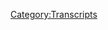 {{Transcript
    | title         = [[38: 30 Hour Marathon Coverage]]
    | caption       = [https://knowledgefight.libsyn.com/knowledge-fight-30-hour-marathon-coverage Listen to this episode on Libsyn]
    | episodeNumber = [[38: 30 Hour Marathon Coverage|38]]
    | length        = 03:26:18
}}

{{MessageBox
    | header     = Warning: Bot Generated Content
    | text       = This transcript was automatically generated by transcription software and likely contains many mistakes and misattributions. Please check the audio for definitive quotes, attribution, and context.
    | image      = N3yvass4myg91.webp
    | imagewidth = 50px
    | id         = warning
}}

{{TranscriptBlock
    | name      = Alex Jones
    | timestamp = 00:00:00.000
    | text      = Andy in Kansas, you're on the air. Thanks for holding. Well, Alex, I'm a first time caller. I'm a huge fan. I love your work.
}}

{{TranscriptBlock
    | name      = Dan
    | timestamp = 00:00:07.000
    | text      = Hey everybody, welcome back to knowledge fight. I'm Dan.
}}

{{TranscriptBlock
    | name      = Jordan
    | timestamp = 00:00:10.000
    | text      = I'm Jordan. Welcome back. Welcome back to me, because I wasn't here for the last episode. We
}}

{{TranscriptBlock
    | name      = Dan
    | timestamp = 00:00:15.000
    | text      = missed your friend. How you doing?
}}

{{TranscriptBlock
    | name      = Jordan
    | timestamp = 00:00:16.000
    | text      = I am anxious. Sure. Terrified why the world is encroaching in upon my psyche.
}}

{{TranscriptBlock
    | name      = Dan
    | timestamp = 00:00:24.000
    | text      = Oh, you're not terrified about the fact that we're coming back onto the show. You know? How to do well, I
}}

{{TranscriptBlock
    | name      = Jordan
    | timestamp = 00:00:29.000
    | text      = thought this was just a general personal question. Nevermind. I'll keep it business for you.
}}

{{TranscriptBlock
    | name      = Dan
    | timestamp = 00:00:33.000
    | text      = Look, don't bring your show about your personal nonsense. This is a show where we sit down and drink red wine got a you
}}

{{TranscriptBlock
    | name      = Jordan
    | timestamp = 00:00:43.000
    | text      = are a master transitions.
}}

{{TranscriptBlock
    | name      = Dan
    | timestamp = 00:00:45.000
    | text      = Talk about did you do that? I've had a lot of practice. See it. We sit down and we talk about the life and times of Alex Jones. But there's a twist.
}}

{{TranscriptBlock
    | name      = Jordan
    | timestamp = 00:00:53.000
    | text      = Is there a twist?
}}

{{TranscriptBlock
    | name      = Dan
    | timestamp = 00:00:54.000
    | text      = I know so much about Alex Jones. That is crazy way more than he's comfortable with me? No,
}}

{{TranscriptBlock
    | name      = Jordan
    | timestamp = 00:00:59.000
    | text      = that's crazy. Do you like listen to the show every day? Every day? Let me tell you something about me. I know nothing about Alex Jones. And I never listened to you live in a bubble. I live in the best bubble, except for when I come into here. And I discover all of the things about Alex Jones that I despise
}}

{{TranscriptBlock
    | name      = Dan
    | timestamp = 00:01:15.000
    | text      = and thus make you make yourself super anxious. Back to the beginning. Yes. Yes, guys, we're gonna get into our episode for today. But first, I'd like to give a little shout out to our new donator. What's up, Scott are?
}}

{{TranscriptBlock
    | name      = Alex Jones
    | timestamp = 00:01:28.000
    | text      = I'm a policy wonk.
}}

{{TranscriptBlock
    | name      = Dan
    | timestamp = 00:01:29.000
    | text      = Congratulations, you are now a policy wonk. Hey, Scott, you're a policy wonk. If you would like to be a policy wonk. Please visit our Patreon page and make a little donation you will be officially be a policy wonk. Yep. Also, I'd like to thank we got a couple of new requests for time travel episodes. Really? And I don't want to do them. But we will. We will.
}}

{{TranscriptBlock
    | name      = Jordan
    | timestamp = 00:01:50.000
    | text      = We you've immediately broken your contract with our list.
}}

{{TranscriptBlock
    | name      = Dan
    | timestamp = 00:01:52.000
    | text      = No, immediately. We will do them. Not today. No, but I will do them. I just I'm saying some of the subject matter is stuff. I don't want to talk. Oh, I mean, I think that people who are donating are playing the game correctly, in that they want to torture you. Yes. Okay. Gotcha. Want us to go explore these awful times in Alex's past, so we will be doing that. But today, I got a real fun exploration for us. I don't know if you're aware of this, Jordan. But last week ended on Wednesday and Thursday with a 30s food 34. I think that's what they ended with 34 hour live broadcast. Wow. They started during Alex Jones's show on Wednesday, starts at 11 o'clock Central. And they went through I believe, eight o'clock, eight or nine o'clock on Thursday, eight o'clock pm on Thursday. Whoa, but here's the thing. It's kind of bullshit. What? Yeah, because Alex Jones wasn't manning a lot of it. So you have like him doing his own show? And then periodically they drop him special reports with him which are just pre taped shit. Yeah. So he's not losing his mind at three in the morning. We're not what we want. Yeah,
}}

{{TranscriptBlock
    | name      = Jordan
    | timestamp = 00:03:04.000
    | text      = that was the like, I want to see him gradually get more and more one. Very drunk. Yes. And two I want to see like even when he's beyond what a human can do, like he's at 27 hours, and they're still seven more to go. I want to see him in a cot in the background of the video just like napping. The nature has David Knight like David Knight should have read him a story
}}

{{TranscriptBlock
    | name      = Dan
    | timestamp = 00:03:28.000
    | text      = that will put you to sleep, David Exactly. You know, that's why he wasn't on it three in the morning. want people to stick around? David Knight puts himself to sleep when he talks. On top of that. You've got Paul Joseph Watson who's in London. And so like he can just man some off hours. Greenwich Mean Time. Yeah, it's not really that weird for him. Okay, and then you got Rob do like if I can put him in anywhere. He's maybe a robot. He's as good asleep as he is awake. It doesn't matter. So you have these things and
}}

{{TranscriptBlock
    | name      = Jordan
    | timestamp = 00:03:55.000
    | text      = like just just robbed you staring at the camera with his eyes open
}}

{{TranscriptBlock
    | name      = Dan
    | timestamp = 00:03:59.000
    | text      = ignoring the nature of a telethon. Is this tension of can they make it? Yeah, that's why Jerry's telephones back in the day. Were fun because you'd have celebrities at these crazy hours. And they'd be like, well, that guy's on his last few. Yeah, and Alex didn't engage with that as a style or genre of the telethon. But he did adhere to the Oh, fuck, let's try and pimp products as hard as we can. Good every hour, they played a 10 minute thing of him just it was just Alex at the desk pre taped. Like I like to have a lot of fun on the show. We like to joke around something that's not funny. Is the globalists. It was it was so embarrassing, but the telethon did include appearances from our friend Mike Cernovich. Gray, who is now an official Infowars employee.
}}

{{TranscriptBlock
    | name      = Jordan
    | timestamp = 00:04:54.000
    | text      = Wonderful. I'm so glad that the axis of evil is really joining together into a gelatinous ooze of monstrosity.
}}

{{TranscriptBlock
    | name      = Dan
    | timestamp = 00:05:02.000
    | text      = A lot of my theories are starting to come together about these consolidations we have in past Infowars guest and Pizzagate proponent Jacques de Sobiech, getting hired at rebel media, along with Gavin slash Nigel McGuinness and Lauren Southern and based stickman. And these weirdos have the alt right he has over there and stuff. It's not important. We'll deal with her at some point in the future. She is a she's crazy. She's just another one of these provocate tours and photo journalists, right. It wouldn't be yellow journalism back in the day, but now it's I don't know what it is. I don't know. It's call it outright bullshit. Yeah, Citizen Kane rose, but
}}

{{TranscriptBlock
    | name      = Jordan
    | timestamp = 00:05:42.000
    | text      = not just complete lies,
}}

{{TranscriptBlock
    | name      = Dan
    | timestamp = 00:05:43.000
    | text      = just just a liar. So you have that at the rebel media. Then you've got Cernovich joining up with Alex Jones over on the Info Wars team. And then you have you know, the Roger stones the Jerome Corsi is you have that team over here. Rebel media up in Canada, it's a Canadian companies, they're, they're influencing our politics as a foreign company. That's very weird. And it's okay. I don't know. It's very murky because the people in the rebel media, the southern Baked Alaska, the he's Christ, they are getting paid by some organization, whether it be rebel media or some other organization to counter protest in Berkeley. Like they're getting paid for their coverage and organization of these anti Antifa riots that are going on in Berkeley.
}}

{{TranscriptBlock
    | name      = Jordan
    | timestamp = 00:06:33.000
    | text      = Wait, so they're actually paid protesters Exactly. That's not fair.
}}

{{TranscriptBlock
    | name      = Dan
    | timestamp = 00:06:36.000
    | text      = And it's and it's paid no. Well by our wonderful donators slash policy wonk,
}}

{{TranscriptBlock
    | name      = Jordan
    | timestamp = 00:06:43.000
    | text      = that's true, we are paid by that. But
}}

{{TranscriptBlock
    | name      = Dan
    | timestamp = 00:06:45.000
    | text      = like, it's it's so obvious and overt that it's almost blase to call out. It's like, yes, your company is paying you to incite violence, but you're not a paid protest, or you're a journalist. It's kind of that weird that it's awful. Fucking, it's terrible. But so you also had appearances on the telethon from our friend from 2015. Lionel Lionel made I remember
}}

{{TranscriptBlock
    | name      = Jordan
    | timestamp = 00:07:10.000
    | text      = Lionel. Yep. Lionel, the guy who is inexplicably right about how to destroy the world, and had no idea that that was the playbook his team would be using.
}}

{{TranscriptBlock
    | name      = Dan
    | timestamp = 00:07:21.000
    | text      = Yeah, it's very bizarre. He was on. Who else do we have? We had Ron Paul made an appearance. Ron Paul is still alive. Ron Paul is still alive and he seemed sane by comparison.
}}

{{TranscriptBlock
    | name      = Jordan
    | timestamp = 00:07:32.000
    | text      = Yeah. Why is Ron Paul going on? Infowars? I don't know. Because Ron Paul know what Infowars is.
}}

{{TranscriptBlock
    | name      = Dan
    | timestamp = 00:07:38.000
    | text      = I think he is He seems nice, is what I would say. Like,
}}

{{TranscriptBlock
    | name      = Jordan
    | timestamp = 00:07:42.000
    | text      = he's like a, he's like an Aw, shucks. I'll do it for you, Alex. You just seem like a good old fella.
}}

{{TranscriptBlock
    | name      = Dan
    | timestamp = 00:07:49.000
    | text      = I think that's a piece of it. Yeah. I think he gets a lot of mileage out of his sort of cartoony voice. Okay, cartoony old man voice because I think that people were like a little bit. He's not he's not up to something. He's just a quirky old man is the silly old man. I think there's some of that, but here's the most important thing. So originally was supposed to be a 30 hour marathon that would end at the end of the Alex Jones Show. Next day on Thursday. Yes, because he has a four hour show. And it would have started at the beginning. Go 24 hours. I guess it was maybe supposed to be 28 at the beginning. Or maybe it was supposed to include the three to five live after Alex. Who cares? Who cares? The Anchorman of Alex Jones is show on Thursday. Our main man Rapoport
}}

{{TranscriptBlock
    | name      = Jordan
    | timestamp = 00:08:31.000
    | text      = Oh, whoa. He did the whole thing.
}}

{{TranscriptBlock
    | name      = Dan
    | timestamp = 00:08:34.000
    | text      = He did the last hour
}}

{{TranscriptBlock
    | name      = Jordan
    | timestamp = 00:08:35.000
    | text      = he did the show. And he did it on Skype. He did God I want to see him in studio. No patches when he was not up. What? Pictures not up? Nope. Is it there at all? Oh, god damn it. He still hasn't put it up. You said when you say no picture. I was like, Oh, you got rid
}}

{{TranscriptBlock
    | name      = Dan
    | timestamp = 00:08:51.000
    | text      = of No, I was I was I was. I realized that as my my mouth was making the words I was trying to say no picture up. Which is not good. That's not quite the way to be fair. 30,000 of this marathon. Okay. So it was all a crock of shit. John rap reports report was boring. We don't need to go over it. It was Toothless in many ways. Boys.
}}

{{TranscriptBlock
    | name      = Jordan
    | timestamp = 00:09:16.000
    | text      = Yeah. Your devil on time that all day. Yes.
}}

{{TranscriptBlock
    | name      = Dan
    | timestamp = 00:09:19.000
    | text      = But here I'd like to play. I mean, it was really all about marketing. It was it was insanely about selling. It was a literal telethon. And so I'd like to take this out of context drop of Alex Jones in one of his marketing pitches.
}}

{{TranscriptBlock
    | name      = Alex Jones
    | timestamp = 00:09:32.000
    | text      = Infowars store.com. Get the Paul Joseph Watson shirt. I think it's great for women. I personally work on my shirt but that's what women are mainly buying.
}}

{{TranscriptBlock
    | name      = Jordan
    | timestamp = 00:09:44.000
    | text      = I think the Paul Joseph Watson shirt is great for women. Why? Because
}}

{{TranscriptBlock
    | name      = Dan
    | timestamp = 00:09:48.000
    | text      = he said dudes don't wear dudes on their shirts. It's gay. Obviously. That's what are you saying? He's saying it's basically that's for ladies. You don't want to wear it dudes face on your shirt. All right, whatever, Alex.
}}

{{TranscriptBlock
    | name      = Jordan
    | timestamp = 00:10:01.000
    | text      = All right. Okay. All right. Great. So are you alright? I just, I just,
}}

{{TranscriptBlock
    | name      = Dan
    | timestamp = 00:10:08.000
    | text      = I love that you picked up the pen as if you were going to take a note.
}}

{{TranscriptBlock
    | name      = Jordan
    | timestamp = 00:10:11.000
    | text      = Yeah, I was like something's got to happen here. But no, no, I just I don't even understand that. That toxic masculine no homophobic viewpoint. Don't wear a dude's face on your shirt. Like what about all the people who wear like the rocks face on their shirt like, this moment? Because those guys are homoerotic and in love in it. Sure. Now admittedly Paul Joseph Watson, slick. I've never seen his face you look. You say he looks handsome. So I'm guessing that's why
}}

{{TranscriptBlock
    | name      = Dan
    | timestamp = 00:10:40.000
    | text      = he doesn't look handsome. He looks he's attractive. But he is not handsome.
}}

{{TranscriptBlock
    | name      = Jordan
    | timestamp = 00:10:43.000
    | text      = Didn't we have an episode where Alex Jones very close, like very was toeing the line where he's like, Hey, Paul, Joseph. He's, he's really good
}}

{{TranscriptBlock
    | name      = Dan
    | timestamp = 00:10:52.000
    | text      = looking. Now we were I think I think that no, that was Gavin McInnes.
}}

{{TranscriptBlock
    | name      = Jordan
    | timestamp = 00:10:56.000
    | text      = That was Gavin McInnes. They wanted to fucking Yeah,
}}

{{TranscriptBlock
    | name      = Dan
    | timestamp = 00:11:01.000
    | text      = doing his hacky washed over buying these material. Yeah. So
}}

{{TranscriptBlock
    | name      = Jordan
    | timestamp = 00:11:04.000
    | text      = I guess that would apply to PJ who?
}}

{{TranscriptBlock
    | name      = Dan
    | timestamp = 00:11:07.000
    | text      = Probably yeah, I mean, there's a reason he's worked there for 16 years. rent boy. Yeah. I'm not saying sue me for other reasons, not that. So today, what we're going to be doing our episode is going to be covering the Wednesday and Thursday episodes of the Alex Jones program contained within the marathon. Gotcha. So mostly Wednesday, because Thursday is a little weird. But I want to start with Thursday, because this is our 26th of the marathon. Okay, and then we're gonna go back to Wednesday, and then we'll touch back on Thursday a little bit. I want to start with this because I do
}}

{{TranscriptBlock
    | name      = Jordan
    | timestamp = 00:11:43.000
    | text      = on a whole Memento style podcast a little bit. Okay. But
}}

{{TranscriptBlock
    | name      = Dan
    | timestamp = 00:11:47.000
    | text      = I just because I want to start with this topic, because it makes me so happy. On Thursday, an article came out in Buzzfeed, by a guy named Charlie Warner Zell, he had been doing amazing coverage on Twitter of Alex Jones custody battle, right. And it turns out that he has been researching Alex Jones his past Ooh, in the way that you and I had really wanted to off air. We've had conversations about trying to contact people who worked at the radio station that Alex Jones started at, right. And we'd found some LinkedIn pages. We were this close to to get LinkedIn account in a not at all creepy way. So we were we were about to go down this path. I'm pleased to announce that we don't have to, because this guy did it for us. That's fantastic. I think Charlie wars owl did an amazing piece of journalism here. Honorary policy was So absolutely, yeah, honorary king of the policy was, he is I would love to get him on. I'd love to have a comment. That would be really cool. Yeah. I am going to try and reach out to him on Twitter, see, see if we can get in touch with him. But that would be really cool. I think we should do that. On Thursday, this article came out. And of course, there's a lot of news in the world. Alex Jones has to take up a bunch of his program to talk about it.
}}

{{TranscriptBlock
    | name      = Jordan
    | timestamp = 00:13:00.000
    | text      = I would guess that he's going to talk more about Alex Jones related things than non Alex Jones related.
}}

{{TranscriptBlock
    | name      = Dan
    | timestamp = 00:13:10.000
    | text      = It's interesting. It's interesting that you would say that, so. Okay, I'm going to after I play this season, Narcisse, I'm going to read some selections from this article after we get done with this clip. But I want you to see what he's focusing on. In this clip. I think it's I think it's pretty important. First off
}}

{{TranscriptBlock
    | name      = Alex Jones
    | timestamp = 00:13:26.000
    | text      = BuzzFeed. His reportedly $100 million in debt.
}}

{{TranscriptBlock
    | name      = Dan
    | timestamp = 00:13:30.000
    | text      = It's not, but also
}}

{{TranscriptBlock
    | name      = Jordan
    | timestamp = 00:13:34.000
    | text      = why would you even make that up?
}}

{{TranscriptBlock
    | name      = Dan
    | timestamp = 00:13:36.000
    | text      = I don't know. They're not they're not even a publicly traded company. Yet. They're about to have their IPO next year. Probably
}}

{{TranscriptBlock
    | name      = Alex Jones
    | timestamp = 00:13:42.000
    | text      = BuzzFeed is to show how they're failing with propped up with the New York Times.
}}

{{TranscriptBlock
    | name      = Jordan
    | timestamp = 00:13:46.000
    | text      = Which is failing.
}}

{{TranscriptBlock
    | name      = Alex Jones
    | timestamp = 00:13:50.000
    | text      = Had a reporter for months. I got a call to one of our old shipping department guys. Matt, because it was a great guy get married, they wanted to move back is that he literally got like called 20 times until he was gonna file a complaint for harassment, how much he was getting called by Buzzfeed. And I read this article they wrote, and it's literally 95% Total made up crap. So they had a guy for months doing this just to I guess, make it look like it's real. And then the weird little stories in there that are just totally made up. Do you even think it's real? And I pass it around the people that have finished it? None of this is even true.
}}

{{TranscriptBlock
    | name      = Jordan
    | timestamp = 00:14:39.000
    | text      = They didn't talk about my dog. Not the only
}}

{{TranscriptBlock
    | name      = Alex Jones
    | timestamp = 00:14:41.000
    | text      = thing true in there that I saw was that I bought people steak dinners and stuff. And I'm always buying office lunch. Every week or so I just like doing catering in fancy. That's why Matt
}}

{{TranscriptBlock
    | name      = Jordan
    | timestamp = 00:14:56.000
    | text      = from shipping loves you so much. It was just
}}

{{TranscriptBlock
    | name      = Alex Jones
    | timestamp = 00:14:58.000
    | text      = nothing there. It was like I'm obsessed with raw Limbaugh and I, and I hate him and I have a fake voice. I mean, I've openly said I've criticized Limbaugh before, but I've said I hope he stays on air. I don't want to be on the time slot up against him. That's what GCM made me do 19 years ago, and I spent money on his show they were boycotting him and led a movement for people to advertise to keep him afloat. ever got to thank you for it. Limbaugh before he anyway, Buzzfeed, I'm gonna get straight for the implants. He's got shouted a very smooth, booming, nice voice. I have a raspy voice. I've been to the eye nose, throat doctor. And they said yeah, I have big lesions on your larynx screaming screaming rallies without born
}}

{{TranscriptBlock
    | name      = Jordan
    | timestamp = 00:15:48.000
    | text      = who is this for?
}}

{{TranscriptBlock
    | name      = Dan
    | timestamp = 00:15:49.000
    | text      = He wants to have a very
}}

{{TranscriptBlock
    | name      = Alex Jones
    | timestamp = 00:15:51.000
    | text      = deep voice wasn't wasn't high voice. But all the bold warning and not been warning and screaming that I've had to go to specialists now. And studies done to I have obviously a big head. Big chest. Big weight. So it's a lot better than it used to be. But I was really bad at Oxygen like 64% Sometimes.
}}

{{TranscriptBlock
    | name      = Dan
    | timestamp = 00:16:15.000
    | text      = So you're asking why he's going through this. It's to make himself a victim. I mean,
}}

{{TranscriptBlock
    | name      = Jordan
    | timestamp = 00:16:19.000
    | text      = yeah, just trying to he's trying to be like, Why are you picking on little old Alex Jones look at all of my problems that I have going on. He's choosing
}}

{{TranscriptBlock
    | name      = Dan
    | timestamp = 00:16:26.000
    | text      = one paragraph from BuzzFeed thing to discuss and I'll read this to you. It's discussing during the Obama years. Others close to Jones during this time said that despite a growing audience, the broadcaster was insecure to former colleagues at Jones reserved his greatest resentment for Rush Limbaugh. The jealousy was so intense the Jones began to creep his now famous crushed gravel voice from the talk show legend. Quote, we'd spent weeks getting everything just right in the studio, a former employee recalled then he'd go for a drive and hear rush again and say I need my voice to sound something like that. And so we'd completely reengineer the sound to make him gruffer. So, listen,
}}

{{TranscriptBlock
    | name      = Jordan
    | timestamp = 00:17:07.000
    | text      = I mean, I guess that's fine. That's fine.
}}

{{TranscriptBlock
    | name      = Dan
    | timestamp = 00:17:09.000
    | text      = Who cares? It's kind of petty and superficial. But yeah, who cares? I mean, if you if you want most, it's the most irrelevant thing in this entire article. Yeah. But like, these Infowars employees that they got to speak to them are all anonymous. Have to be they signed lifetime non disclosure agreements. I feel like an allergy that Alex knows that. And so he can deny flatly everything that these people say, and he knows that they won't come out and say No, I said that. Yeah, he knows that we'll never get proved because then those people will get sued.
}}

{{TranscriptBlock
    | name      = Jordan
    | timestamp = 00:17:40.000
    | text      = Yeah, but I feel like a lifetime non disclosure is illegal. I know we discussed this. It's it's not but I feel like it has to be
}}

{{TranscriptBlock
    | name      = Dan
    | timestamp = 00:17:47.000
    | text      = it's not it's it's a thing you can willingly enter. If it's a it's a part of employment, anyway.
}}

{{TranscriptBlock
    | name      = Jordan
    | timestamp = 00:17:53.000
    | text      = Yeah. But isn't there a moral? Isn't there a moral authority
}}

{{TranscriptBlock
    | name      = Dan
    | timestamp = 00:17:56.000
    | text      = saying no, not in the law?
}}

{{TranscriptBlock
    | name      = Jordan
    | timestamp = 00:17:58.000
    | text      = Oh, that's a good point. So I forgot that the law has nothing to do with morale. I'm fair enough. I'm gonna get
}}

{{TranscriptBlock
    | name      = Dan
    | timestamp = 00:18:03.000
    | text      = to some of the more stuff from this article. But I want to close out this clip because it ends so funny. quit
}}

{{TranscriptBlock
    | name      = Alex Jones
    | timestamp = 00:18:09.000
    | text      = breathing quite a bit. And you know, all this in your reading, where you have a fake voice. I mean, I'm had to have surgery. Because my ragged torn up voice about five years ago was kind of cool. Now I've lost control of range and it's getting deeper and more raspy and more torn up. I'm looking at five year olds, larynx, sexier. And then it said, re engineer the sound to make me refer. I've told them CJ get ready when we come back. I've told CJ who's our when our great engineers and Wes over and over again make me less gruff and less raspy and Niko when he got hired was honest and said he thinks my voice is grating I've said that over and over again. I don't like my voice. Some people do women it's the opening for Doctor Who right I don't like it this is my voice
}}

{{TranscriptBlock
    | name      = Jordan
    | timestamp = 00:19:07.000
    | text      = some people like it. Some people like it women do you were talking over him saying I know I did I just the Doctor Who theme came into my head. But yeah, he just basically said the only people who like my voice. Ladies What are women
}}

{{TranscriptBlock
    | name      = Dan
    | timestamp = 00:19:23.000
    | text      = gets ladies when they sit on speakers while I scream but the globalist however that I remember that. So that's the only like, that's all he's going he just did like a four or five minute bit about my voice is real. I got larynx polyps. Yeah,
}}

{{TranscriptBlock
    | name      = Jordan
    | timestamp = 00:19:37.000
    | text      = I feel like he probably isn't going to engage with like the meat. The criticisms
}}

{{TranscriptBlock
    | name      = Dan
    | timestamp = 00:19:43.000
    | text      = maybe well, it's even like, the article itself is called Alex Jones will never stop being Alex Jones.
}}

{{TranscriptBlock
    | name      = Jordan
    | timestamp = 00:19:50.000
    | text      = That's a that's a perfect angle to take on it because Yeah, that's absolutely right.
}}

{{TranscriptBlock
    | name      = Dan
    | timestamp = 00:19:54.000
    | text      = The thrust of the article is largely about not about how he's fake. It's about how he can't stop himself. from Bing himself, right? And he is his own worst enemy, essentially. So
}}

{{TranscriptBlock
    | name      = Jordan
    | timestamp = 00:20:06.000
    | text      = so the real problem is that he's too real. Right? So for
}}

{{TranscriptBlock
    | name      = Dan
    | timestamp = 00:20:09.000
    | text      = for like four minutes he's talked about this this voice stuff a year ago. I'm going to read you some excerpts from this amazing article. Amazing. So this is about his early days. Jones was a modest public access success, but he owes his first real media job to his dentist father, who solicited a station manager at the Austin talk radio station kgf K during a routine teeth cleaning. He said
}}

{{TranscriptBlock
    | name      = Jordan
    | timestamp = 00:20:38.000
    | text      = Dennis was cleaning a dude's teeth. He's got shit in the guy's teeth, like, Hey, by the way, you want to give my son a job. Don't chop Poke, poke you want to give my son a job, don't you? How you want to keep that?
}}

{{TranscriptBlock
    | name      = Dan
    | timestamp = 00:20:50.000
    | text      = And this is substantiated quote. He said my son's got some out there ideas but I think he'd be perfect Darrell O'Neill the K GFK manager who brokered the deal explained quote, the next week he brought Alex in for a meeting to secure Jones a spot on the station. Jones his father became his first son's first on air sponsor.
}}

{{TranscriptBlock
    | name      = Jordan
    | timestamp = 00:21:10.000
    | text      = So daddy bought him a job all of his complaints
}}

{{TranscriptBlock
    | name      = Dan
    | timestamp = 00:21:13.000
    | text      = about people like taking shortcuts and all this he his entire career. Now granted, he's made a lot of moves since
}}

{{TranscriptBlock
    | name      = Jordan
    | timestamp = 00:21:21.000
    | text      = he's he's parlayed of some some nepotism into a whole lot more than most people.
}}

{{TranscriptBlock
    | name      = Dan
    | timestamp = 00:21:26.000
    | text      = Absolutely. But all of it comes from his dad. That's super fucked up.
}}

{{TranscriptBlock
    | name      = Jordan
    | timestamp = 00:21:31.000
    | text      = I mean, that that, you know, the more we learn about his his growth as a human being the more we see daddy issues mommy issues
}}

{{TranscriptBlock
    | name      = Dan
    | timestamp = 00:21:38.000
    | text      = so so here's a little thing about his personality. Others who knew him at this time this is that his back in the K JFK days. Remember Jones is volatile, easily bruised and prone to vengeance. One associate recalled Jones tearing down a bulletin board memos from fellow station producers who had criticized one of his more controversial segments and an Austin Chronicle article from July 2000 sites multiple public access producers who claim quote, that Jones has used both ACAC policy and legal maneuvers to intimidate them or get them thrown off the air which he claims the globalist are doing to him
}}

{{TranscriptBlock
    | name      = Jordan
    | timestamp = 00:22:13.000
    | text      = and ACDC policies. He is always Back in Black.
}}

{{TranscriptBlock
    | name      = Dan
    | timestamp = 00:22:17.000
    | text      = He's got big balls. Quote, being on TV or radio has a way of changing you Austin Chronicle founder Louis black, an early Jones critic and frequent target of Jones's early rants said
}}

{{TranscriptBlock
    | name      = Jordan
    | timestamp = 00:22:27.000
    | text      = not that's not the professional rant, or Louis black.
}}

{{TranscriptBlock
    | name      = Dan
    | timestamp = 00:22:31.000
    | text      = And for Alex, it was it was always always about ego. When he got that validation. There was no going back. That's from someone who was very involved with him early on, quote, oh, this this. This is a nice confirmation of something we've discussed and a theory we've had Yes, quote, sometimes he'll say he has sources and he's been told a piece of news has been confirmed. But we wouldn't have that information. A former Infowars employee said, quote, later we'd find out that it was because a week earlier, we had a caller on air, who theorized about something and Alex repeated it as fact.
}}

{{TranscriptBlock
    | name      = Jordan
    | timestamp = 00:23:07.000
    | text      = Ah, it's true. Yeah, it's true. We figured it out. But
}}

{{TranscriptBlock
    | name      = Dan
    | timestamp = 00:23:12.000
    | text      = we've also just literally seen that yeah, we've seen it happen in the the y2k episode, that we haven't really talked about it. But after the inauguration, during the during the post inauguration celebration, you're talking to an Indian dude who explained that Islam believes that every country that believes in Islam is the house of Islam, and everything outside of it is the house of war. And there needs to be war on all of these places. Right? Alex has repeated that verbatim repeatedly.
}}

{{TranscriptBlock
    | name      = Jordan
    | timestamp = 00:23:42.000
    | text      = Just because some random dude told him yes,
}}

{{TranscriptBlock
    | name      = Dan
    | timestamp = 00:23:45.000
    | text      = gotcha. Nothing that he'd never said it before that guy on the street. It's crazy. He
}}

{{TranscriptBlock
    | name      = Jordan
    | timestamp = 00:23:50.000
    | text      = so he just absorbs things that he liked that that he likes that people tell him and then just turn them into truth in his brain
}}

{{TranscriptBlock
    | name      = Dan
    | timestamp = 00:23:57.000
    | text      = GOP sources. Yep. Kate starboard a professor and researcher at the University of Washington accidentally stumbled upon Infowars digital footprint while conducting a study of how rumors spread on Twitter during the 2013 Boston Bombing, starboard found that a specific rumor that Navy SEALs
}}

{{TranscriptBlock
    | name      = Jordan
    | timestamp = 00:24:13.000
    | text      = so I could not love starboard more. Yeah, it's great. That's perfect. Starboard she
}}

{{TranscriptBlock
    | name      = Dan
    | timestamp = 00:24:19.000
    | text      = found that a specific rumor that Navy Seals have carried out the attack was largely attributable to Infowars tweets and links, second only to YouTube. At the time, we thought this was pretty insignificant. You said but things look very different. In hindsight, I actually accidentally very in there, I apologize. Those things look
}}

{{TranscriptBlock
    | name      = Jordan
    | timestamp = 00:24:38.000
    | text      = different in hindsight, yes. But in our world, they look very
}}

{{TranscriptBlock
    | name      = Dan
    | timestamp = 00:24:41.000
    | text      = different. Yes. I was editorializing a tiny bit. Yes. Yeah.
}}

{{TranscriptBlock
    | name      = Jordan
    | timestamp = 00:24:44.000
    | text      = After you took her quote out of context, that's not what she said.
}}

{{TranscriptBlock
    | name      = Dan
    | timestamp = 00:24:48.000
    | text      = When the Fukushima nuclear disaster happened, Alex bought tons and tons of potassium iodide and oh my god, did we sell that? A former employee recalled he can sell 500 Something minutes in an hour and other countered. It's like QVC for conspiracy.
}}

{{TranscriptBlock
    | name      = Jordan
    | timestamp = 00:25:04.000
    | text      = Yep, we nailed that. Yep.
}}

{{TranscriptBlock
    | name      = Dan
    | timestamp = 00:25:08.000
    | text      = According to one former employee, Jones bragged that the Infowars store gross $18 million between 2012 and 2013. Wow, another source puts that number closer to $10 million. And this was before the popularity Jones and Infowars. Enjoy today. Part of the success of the store came from Jones's ruthless dealmaking quote, I watched him on the phone with some poor author who'd written a book Jones wanted to buy and Jones wouldn't negotiate him down until he's making no money. Jack Blood, a former radio colleagues said, wow, two former employees alleged the Jones would instruct staff to find products that were failing and convince them to widdle their margins to almost nothing in exchange for the Infowars endorsement. Quote, Alex's business model was to ensnare these companies at a low rate and lock in exclusivity. The former staffer said noting that attaching the Infowars brand to a product often destroyed the sellers future prospects to go mainstream. Yeah. For some employees, the shift from what they saw as a crusade a crusade or journalism to content marketing for Colloidal Silver was jarring. Quote, it became a moral issue issue for me once said, it's why I don't work there anymore.
}}

{{TranscriptBlock
    | name      = Jordan
    | timestamp = 00:26:16.000
    | text      = Okay, well, fuck that guy. No, he quit. Yeah, but he quit because it went from he quit because he was like, Man, I thought this was all about the conservative ideals in the fight against the globalist you sold out man you sold out
}}

{{TranscriptBlock
    | name      = Dan
    | timestamp = 00:26:32.000
    | text      = at the same time I hear what you're saying. But I think that you could make a much better argument for being involved in it at that point. Then once it gets to the colloidal silver marketing, like that's unacceptable. Having a conservative belief and believing that this guy is on the vanguard of that. It's understandable it's
}}

{{TranscriptBlock
    | name      = Jordan
    | timestamp = 00:26:50.000
    | text      = good to know his conservative beliefs, but it's easy
}}

{{TranscriptBlock
    | name      = Dan
    | timestamp = 00:26:54.000
    | text      = to get duped. You know, like, it's,
}}

{{TranscriptBlock
    | name      = Jordan
    | timestamp = 00:26:57.000
    | text      = I know, I'm not gonna be on this dude side. I'm gonna give him that guy. I'm gonna
}}

{{TranscriptBlock
    | name      = Dan
    | timestamp = 00:27:01.000
    | text      = give him a wide berth or her I don't know. And that's a good point. For former staffers suggested that this influx of money inspired the greatest change in Jones demeanor and an info or strategy, quote, it's become less about effecting change, and more about being sensational and making money one ex employee explained, it didn't start out that way. He was a lovely person to hang around for a long time, but that soon evaporate evaporated. In interviews, four separate employees unprompted, described Jones as quote a tyrant who oscillated maniacally between excitement and anger. Quote, working for Alex was like a combination of Blackbeard meets Hitler, one former employee said one minute just on a high and swashbuckling and calling us to action. The next punching out walls, neither one was a bad dude,
}}

{{TranscriptBlock
    | name      = Jordan
    | timestamp = 00:27:49.000
    | text      = which one which one is the guy who punches the Hitler is more likely to be swashbuckling. Hitler couldn't punch a wall.
}}

{{TranscriptBlock
    | name      = Dan
    | timestamp = 00:27:59.000
    | text      = Hitler was known for punching out Jewish, dry walls, I really didn't know that two former employees recall that after an employee left the company, Jones would call a staff meeting, pull up YouTube videos of their work and take turns making fun of them, quote, the unsaid implication a former employee said was that if you leave this will happen to you, quote, Jones rewards the people who buy in all the way one former employee said, but there's an expectation not to contradict him or the message.
}}

{{TranscriptBlock
    | name      = Jordan
    | timestamp = 00:28:29.000
    | text      = I mean, some of that stuff. That's nice. That is that is abuse. But that's still like what what we just what you are getting the criticisms about our literal corporate culture. Sure, that's kind of the issue. Now he's making money. He's a brand. So he's just a corporation now and what Corporation isn't going to reward people that buy in,
}}

{{TranscriptBlock
    | name      = Dan
    | timestamp = 00:28:51.000
    | text      = I used to work at Groupon. And if we had a meeting after someone left, and they were like, making fun of how bad their work was, that I would, I would be so uncomfortable. That acceptable, it isn't that kind of environment is hostile. That's abusive. And that that quote, the idea that the implication is that when you leave, we will do this to keeps people in line. That's Koch behavior.
}}

{{TranscriptBlock
    | name      = Jordan
    | timestamp = 00:29:14.000
    | text      = Well, that's Yeah, but that's what they do at Target. I'm not to that extent, though. I don't know like if you see some of the anti union shit at Target and the like, they go, they go real far there.
}}

{{TranscriptBlock
    | name      = Dan
    | timestamp = 00:29:25.000
    | text      = But that now you got to unpack the union implications of that. That's different than just like a you guys see how that asshole restock the shelves. And I don't think there's a parallel you can draw because it is sort of creative work in terms of Info Wars, even if you want it's it's very creative, creative. It's fiction, right? It's different than stocking shelves. Anyway. Here's a quote that really gets into this is the last paragraph I'm gonna read. You should all read this entire article. It's amazing. But this one is about some of the it sort of validates a lot of the theories we have about the political landscape right now. According to one person press isn't at Infowars studio on election night of 2016. Jones boasted of having 18 million viewers as the returns came in, quote. Now Jones is probably exaggerating the source said, Yeah, but even if it's half that you're talking serious influence if you can get them voting, Alex doesn't have listeners, he has followers. The audience Jones had spent decades building had finally made its presence known at rallies on social media and finally at the polls, quote, that rural vote for Trump, nobody saw coming. The source continued. It wasn't only Alex, but I think you can ascribe a significant portion many first time voters of those votes to him, quote, he's like the gerbils of 2016. Another longtime Jones associate said he really won the election for Trump. Ah, yeah. But then it also I mean, yeah, that's,
}}

{{TranscriptBlock
    | name      = Jordan
    | timestamp = 00:30:49.000
    | text      = but that's why we're here like we we've sussed that noise out pretty quick. The
}}

{{TranscriptBlock
    | name      = Dan
    | timestamp = 00:30:56.000
    | text      = article also goes on to say that he probably didn't want Trump to win, because then the whole liberals in charge, we got to defend conservatism that whole thing exactly. But
}}

{{TranscriptBlock
    | name      = Jordan
    | timestamp = 00:31:06.000
    | text      = well, and as we've seen, because Trump won, you have to shift his his shift has been jarring and uncomfortable, and almost certainly due to that extra influence, and extra visibility. That's where all of these lawsuits, lawsuits and cheddar coming from Absolutely. Hillary was president, and he had the Liberals to rail against none of this shit would be coming on him.
}}

{{TranscriptBlock
    | name      = Dan
    | timestamp = 00:31:29.000
    | text      = Yeah, he wouldn't get me getting sued by Hillary. Exactly. Just I mean, Google shut
}}

{{TranscriptBlock
    | name      = Jordan
    | timestamp = 00:31:33.000
    | text      = down. He's probably not gonna lawsuit him if that's, I mean, they definitely have a lawsuit at him because he slandered. Right, right, absolutely. But now that he's very visible, it's much more like I don't think there's any surprise to the timing of Giovanni's lawsuit once once people started watching him No, actually,
}}

{{TranscriptBlock
    | name      = Dan
    | timestamp = 00:31:53.000
    | text      = that's not I don't think I don't think so case. I think that the timing of the lawsuit coincides with the closure of the court case that had to do with the children in Twin Falls, Idaho, that case, oh, that case ended recently. So that case just ended. Yes. Okay. So after that, they wanted a retraction. And Alex did his bullshit. Gotcha. So I don't think it's because he's influential. It's
}}

{{TranscriptBlock
    | name      = Jordan
    | timestamp = 00:32:20.000
    | text      = a coincidence that was it was happening at the same time as the very public custody case. Yes.
}}

{{TranscriptBlock
    | name      = Dan
    | timestamp = 00:32:25.000
    | text      = Gotcha. And I think it's very unfortunate timing for Alex. That's very unfortunate. But we've we've heard some of the stuff that the scathing stuff that's in this article, and now we'll go back to Alex returning from break and see if he gets into any of it.
}}

{{TranscriptBlock
    | name      = Alex Jones
    | timestamp = 00:32:39.000
    | text      = By the way, my mic suddenly sounds different. I don't normally talk about myself. We're under such attack, we have to actually say the truth. BuzzFeed is under on fire for their internal documents coming out where they were gloating and hoping that Trump would be killed. Their their, their their leader over there.
}}

{{TranscriptBlock
    | name      = Dan
    | timestamp = 00:32:55.000
    | text      = He's referring to like private messages between BuzzFeed writers that were joking about the idea of Trump being assassinate. It's probably inappropriate, but at the same time, it's not like editorial I don't give a fuck if it's inappropriate, but it's also not official. It's just them goofing off in private messages. Yeah,
}}

{{TranscriptBlock
    | name      = Jordan
    | timestamp = 00:33:10.000
    | text      = it did you mean like normal people are doing every single goddamn day on the street? Sure.
}}

{{TranscriptBlock
    | name      = Alex Jones
    | timestamp = 00:33:16.000
    | text      = A guy for several months. Calling people I knew in college, my first jobs, trying to get somebody who didn't like me to make something up. And I guess they did. I mean, I'm reading this article, Alex Jones will always be Alex Jones. And the only true thing in it is that I'm not an actor. And I really believe what I say. And when I did that, to him, using unnamed people to make up that I didn't want Trump to be elected, that I didn't want Obama to be defeated in 2012. And that my voice is fake. And then I told the producers that I want to sound gruffer. No, I believe my voice is grating and annoying at times. And I said, I want to sound smoother, and like I'm in the room. And I've had engineers here doing that with my engineers and it's all on record. So that's the level of lies in here that I have a fake and that I'm trying to rush limbaugh before he went deaf. Let's politically incorrect port became hearing impaired. No, that's Greg Muth booming voice.
}}

{{TranscriptBlock
    | name      = Jordan
    | timestamp = 00:34:21.000
    | text      = Pretty sure nobody cares I
}}

{{TranscriptBlock
    | name      = Alex Jones
    | timestamp = 00:34:22.000
    | text      = have when I get excited. It's almost like a high pitched low voice. It's very, very annoying. high pitched so I've asked him to take the rasp Enos out to be less gruff. It's very much a dev day one of our engineers to zoos. I came back live. I was saying take the raspy gruff filter off. We have a filter to block that. That's actually my director of the opposite again what BuzzFeed says she's so it's all pure bull.
}}

{{TranscriptBlock
    | name      = Jordan
    | timestamp = 00:34:49.000
    | text      = Who cares? Why are you fighting this battle? Why is this the area where he's like, look, Nobody says that. My voice is in my voice. And
}}

{{TranscriptBlock
    | name      = Dan
    | timestamp = 00:35:02.000
    | text      = it's the least interesting or important thing. And I don't know what
}}

{{TranscriptBlock
    | name      = Jordan
    | timestamp = 00:35:06.000
    | text      = if it was, if it was anybody else, I would say this. This is a distraction from dealing with the reality of the article. Yeah, I think this is 100% the thing he is most angry about, yeah, that idea of you guys are saying that I wanted to change my voice to sound like that guy. Fuck you. Well, I sound like me. Well, there's
}}

{{TranscriptBlock
    | name      = Dan
    | timestamp = 00:35:27.000
    | text      = a part of it. That's that. And then I think the other part is just that it naturally fits into his narrative that he's already spinning about, like people thinking he's an actor, which again, is based on something his lawyer said, Right, right. But like, I think that it's because like, oh, this matches, he's good at finding pieces of things that fit what he's already doing. Right? And then just sort of incorporating them in. He's kind of like, a bullshit black hole that just but it's like a specific black hole.
}}

{{TranscriptBlock
    | name      = Jordan
    | timestamp = 00:35:52.000
    | text      = He's got a he's got a gravity engine behind them. Yeah, absolutely.
}}

{{TranscriptBlock
    | name      = Dan
    | timestamp = 00:35:55.000
    | text      = So he goes on another like a couple minutes talking about his voice not being fake course. So he spends at least like 10 minutes covering that nothing about the substantial ring that is a very interesting way of putting it. So that's how he spent a lot of his Thursday show. Now let's go back to we
}}

{{TranscriptBlock
    | name      = Jordan
    | timestamp = 00:36:11.000
    | text      = go to breaking news. Somebody said my voice doesn't sound right. Yeah, among many other we're getting worse. We're gonna have several guests discussing whether or not my voice sounds like this. Hey, Lionel. How's my voice? I'm gonna play I'm gonna play clips from the Joe Rogan podcast. So you guys know what I sound like when I'm not on Infowars? Similar.
}}

{{TranscriptBlock
    | name      = Dan
    | timestamp = 00:36:30.000
    | text      = We've got lispy as Mike Cernovich coming to talk about voices.
}}

{{TranscriptBlock
    | name      = Jordan
    | timestamp = 00:36:35.000
    | text      = Like the rest of the time, it's just every guest discussing what their voice sounds like Mike
}}

{{TranscriptBlock
    | name      = Dan
    | timestamp = 00:36:40.000
    | text      = Cernovich coming in to talk about how my lisp is real. It's It's insane. And I feel actually a little bit bad about
}}

{{TranscriptBlock
    | name      = Jordan
    | timestamp = 00:36:47.000
    | text      = that. Rappaport sounds like he has dentures. Rappaport doesn't have dentures. Those teeth are twice as real as everybody else's. That's because they're made from real teeth are American made that he had his teeth removed, melted down and then rebuilt into teeth and put them back in his when he was
}}

{{TranscriptBlock
    | name      = Dan
    | timestamp = 00:37:04.000
    | text      = done by an American company. These are Americana T. Exactly. That's what's important about Rappaport.
}}

{{TranscriptBlock
    | name      = Jordan
    | timestamp = 00:37:09.000
    | text      = Do you know who do you know who wore John Rapoport teeth originally, George Washington. Wow. Doesn't get more American than stealing George Washington.
}}

{{TranscriptBlock
    | name      = Dan
    | timestamp = 00:37:19.000
    | text      = So he's on some bullshit. But let's go national treasure
}}

{{TranscriptBlock
    | name      = Jordan
    | timestamp = 00:37:23.000
    | text      = three. Let's get those teeth.
}}

{{TranscriptBlock
    | name      = Dan
    | timestamp = 00:37:26.000
    | text      = I am still seriously waiting for national treasure three. I'm very excited for it to eventually come out.
}}

{{TranscriptBlock
    | name      = Jordan
    | timestamp = 00:37:32.000
    | text      = Is there? Was there only two there's national treasure and the National Treasure book of secret? Yeah. And
}}

{{TranscriptBlock
    | name      = Dan
    | timestamp = 00:37:37.000
    | text      = then the third one I've actually sort of written a spec script for or at least an outline. Okay, it has to do with Nicolas Cage, also known as Benjamin Franklin gates in the movie, is that that's not real. Is it? Yeah. That's his character's name. That's real. Yeah. So he finds out
}}

{{TranscriptBlock
    | name      = Jordan
    | timestamp = 00:37:53.000
    | text      = I guess that must have like, just broken my brain to the point where I just skipped over as like, No, we don't need to do this. That's Nicolas Cage. His name. In every movie. Nicolas Cage is in His name is Nicolas Cage.
}}

{{TranscriptBlock
    | name      = Dan
    | timestamp = 00:38:04.000
    | text      = Yeah. So Nicolas Cage in this movie, he finds out that Napoleon never died and was actually taken to space. And he from space. He has been planning, like an invasion. He's going to take over America. But the secret in order, like the plans of how to stop him, are underground in Arlington Cemetery. So in order to get to these plans, I love he's got to become president and then fake his own death. Holy shit to get underground at Arlington Cemetery, get the plans and stop space Napoleon, that is
}}

{{TranscriptBlock
    | name      = Jordan
    | timestamp = 00:38:35.000
    | text      = he has to become president. Yeah. Regardless of the rest of that, of course, that's the main idea that that book that national treasure three should have. Yeah. Benjamin Franklin Gates has to become president. Yeah.
}}

{{TranscriptBlock
    | name      = Dan
    | timestamp = 00:38:47.000
    | text      = But as a con as well. Yeah. becoming president is incidental to his plan. Yes. Anyway, National
}}

{{TranscriptBlock
    | name      = Jordan
    | timestamp = 00:38:55.000
    | text      = Treasure three colon president in 60 seconds.
}}

{{TranscriptBlock
    | name      = Dan
    | timestamp = 00:38:58.000
    | text      = Yep. I want first of all, I would love it if that was. If even if it's not, I need the third one. I love those movies so much. But let's go back now to Wednesday. Yes, we're gonna go back to the beginning of the telethon. Wednesday. 12 o'clock Central. 11 o'clock Central. Yeah. 11 o'clock Central. Alex Jones is kicking things off. And he starts off Wednesday's show. Very weird. Very weird.
}}

{{TranscriptBlock
    | name      = Jordan
    | timestamp = 00:39:24.000
    | text      = This is the opening of the telethon. Yeah.
}}

{{TranscriptBlock
    | name      = Dan
    | timestamp = 00:39:27.000
    | text      = And throughout this you're gonna see something really strange in ALEKS. Okay. And it's a trend that I think is going to blossom in the coming weeks and months. Okay. And that is a change that was inevitable.
}}

{{TranscriptBlock
    | name      = Alex Jones
    | timestamp = 00:39:43.000
    | text      = I've got this to say Trump is really going off his trajectory more and more. Oh, she said. We sent you to drain the swamp. And you're not quite doing that with this, the spending bill and a few other things you're doing Well, here's the deal. Trump is draining the swamp. But it's like it's a video game. He's like fighting the big crime boss at the end of the level. And the power level of the boss is going down. But as Trump battles the globalist, he's looking into the eyes of the devil, he is slowly becoming them. So he's doing all these great things. But at first, he was 100%, the first 30 days, then 60 days later was at 98%. And then 70 days later, it was at 95%. And then now he's at like, 70%. Hell, he was very trying to
}}

{{TranscriptBlock
    | name      = Unknown Speaker
    | timestamp = 00:40:41.000
    | text      = tell you all the way down.
}}

{{TranscriptBlock
    | name      = Alex Jones
    | timestamp = 00:40:43.000
    | text      = And I think everybody can see it. Now he wouldn't have done
}}

{{TranscriptBlock
    | name      = Dan
    | timestamp = 00:40:46.000
    | text      = real. He's already similar to
}}

{{TranscriptBlock
    | name      = Alex Jones
    | timestamp = 00:40:49.000
    | text      = devastating blows against levels. These are, these are real things. They're declaring sovereignty, getting big banks to loan to small businesses, they aren't doing DEP making better trade deals with China still beginning to build a wall. You know, the funding is not there. So you cannot be killing Obamacare, when they had the conservative votes. Bringing up that watered down version. Well, wasn't as bad as Obamacare. But was,
}}

{{TranscriptBlock
    | name      = Dan
    | timestamp = 00:41:14.000
    | text      = I want to point out that this is before the House passed right? Care stuff.
}}

{{TranscriptBlock
    | name      = Jordan
    | timestamp = 00:41:18.000
    | text      = So he doesn't. He's not he's not yet jerking off about how you feel it. He
}}

{{TranscriptBlock
    | name      = Dan
    | timestamp = 00:41:23.000
    | text      = seemed pretty excited once that did break, because that broke on the Thursday show, right? He didn't. He didn't or was it Friday? Yeah, no, it was whenever he whenever he didn't get into it. Right. But he was like, Oh, they passed it. Son, it's gonna pass it. Who cares? So in that he's saying, first of all, it's amazing that he's starting to get lay the tracks for him to get off the Trump bandwagon.
}}

{{TranscriptBlock
    | name      = Jordan
    | timestamp = 00:41:49.000
    | text      = Oh, yeah. Which as we as we predicted this was going to happen.
}}

{{TranscriptBlock
    | name      = Dan
    | timestamp = 00:41:52.000
    | text      = Yeah, absolutely inevitable. But yeah, the things that he's still holding water for are things that aren't real. The thing that he did stop, he did get out of the TPP. That's one true thing. In that list of stuff. He's saying he's done, like a sort of
}}

{{TranscriptBlock
    | name      = Jordan
    | timestamp = 00:42:06.000
    | text      = finalize that. Oh, I guess I guess I didn't see that. I didn't see that. We withdrew from the declared intent
}}

{{TranscriptBlock
    | name      = Dan
    | timestamp = 00:42:11.000
    | text      = to withdraw from it. Oh, so that, but that's not a thing. But it does indicate and there are a lot of people who want that to have it probably will happen if it hasn't already. I would, I would bet again, I don't understand the finalization process and shit like that. We're not working out better deals with China. They're really not unless you consider all the trademarks. They've given Trump personally, to go work out better. Trump is working out way better deals with China. Beyond that the wall is never going to happen. There's that's just it can't it's because it's impossible and stupid. Mexico recently came out and said they would consider it a hostile act. It would be
}}

{{TranscriptBlock
    | name      = Jordan
    | timestamp = 00:42:43.000
    | text      = Yeah, it doesn't get more hostile than building a fucking wall across a border and the comedy of it. Is that like, you know how India and Pakistan aren't really good friends because of that giant wall on their fucking border
}}

{{TranscriptBlock
    | name      = Dan
    | timestamp = 00:42:55.000
    | text      = or Eastern West Berlin. Yeah, you
}}

{{TranscriptBlock
    | name      = Jordan
    | timestamp = 00:42:57.000
    | text      = remember how that didn't go? Great. Didn't go great.
}}

{{TranscriptBlock
    | name      = Dan
    | timestamp = 00:43:00.000
    | text      = So the other thing that Gorbachev
}}

{{TranscriptBlock
    | name      = Jordan
    | timestamp = 00:43:01.000
    | text      = build on new wall we fucked it up space Reagan. Face Reagan, so today's Reagan versus space Napoleon is a great is a great movie.
}}

{{TranscriptBlock
    | name      = Dan
    | timestamp = 00:43:17.000
    | text      = The true comedy of it, though, is that like, I've talked to a number of people who support Trump and a lot of the idea that they support about the building the wall is they think it will block drugs coming into the country, not realizing the drug dealers have lots of boats and airplanes. And most of the drugs that gets smuggled into the country don't come through the border like airplanes
}}

{{TranscriptBlock
    | name      = Jordan
    | timestamp = 00:43:36.000
    | text      = can't fly over walls and build a taller wall and
}}

{{TranscriptBlock
    | name      = Dan
    | timestamp = 00:43:40.000
    | text      = there's tunnels underneath the border. It's insane that the wall
}}

{{TranscriptBlock
    | name      = Jordan
    | timestamp = 00:43:43.000
    | text      = goes underground. I like it is a laser wall.
}}

{{TranscriptBlock
    | name      = Dan
    | timestamp = 00:43:47.000
    | text      = It's like the heads of Easter Island. They go way underground.
}}

{{TranscriptBlock
    | name      = Jordan
    | timestamp = 00:43:50.000
    | text      = Exactly. Here's here's my plan for a wall look like a dog. You want electric fence if you want a successful wall that is in impassable on the Mexico United States border. All right. Dig about what 20 miles underground, set off a nuclear warhead, and hope volcanoes show up every single fucking fissure on the ground. Otherwise, you're not building a fucking wall?
}}

{{TranscriptBlock
    | name      = Dan
    | timestamp = 00:44:20.000
    | text      = Nope. Also the idea that it's going to stop. The drug stuff is what motivates a lot of people because the opiate crisis is bad.
}}

{{TranscriptBlock
    | name      = Jordan
    | timestamp = 00:44:28.000
    | text      = By the way, they're reducing funding for that. The agency that oversees helping people with the opioid headline
}}

{{TranscriptBlock
    | name      = Dan
    | timestamp = 00:44:34.000
    | text      = Whitehouse proposes cutting Drug Control Office funding by 95%. The budget that was proposed would entirely dismantle a lot of the organizations that are responsible for helping fight the opioid crisis in the country. So everybody who supports the wall for that reason, you need to look in the fucking mirror. Trump doesn't give a shit about opiates. He doesn't care the families are struggling. He doesn't care that you're suffering. He cares about bigotry. He cares about symbolic hatred. He cares about this idea of promoting fear.
}}

{{TranscriptBlock
    | name      = Jordan
    | timestamp = 00:45:11.000
    | text      = But above all else, what does he care about Dan?
}}

{{TranscriptBlock
    | name      = Dan
    | timestamp = 00:45:18.000
    | text      = White Nationalism
}}

{{TranscriptBlock
    | name      = Jordan
    | timestamp = 00:45:18.000
    | text      = making his own fucking money. That's true. That's all he can. I
}}

{{TranscriptBlock
    | name      = Dan
    | timestamp = 00:45:22.000
    | text      = think he's actually taking a page out of Alex Jones's book, and making a lot of money out of fear. Yeah, I think that there is a part of he's maybe inspired by Alex a little bit.
}}

{{TranscriptBlock
    | name      = Jordan
    | timestamp = 00:45:33.000
    | text      = I, here's, here's the only thing I want to say about that. Okay. And this, I think, is a discussion.
}}

{{TranscriptBlock
    | name      = Dan
    | timestamp = 00:45:38.000
    | text      = Here's what I want to say what everyone can fuck themselves that?
}}

{{TranscriptBlock
    | name      = Jordan
    | timestamp = 00:45:41.000
    | text      = See, that's kind of my thing. I want to I want to have compassion. Yeah. That's what I want. Right? Because it's very clear that all of these people who voted for Trump were deluding themselves into thinking he was the thing that he very clearly wasn't Yes. And no matter how many times we told him, he was the thing they thought he wasn't. They didn't believe no, no, no, they couldn't have to, they have to begin to know that he's not that thing. Just like just like Alex Jones is saying he's gotten off track for what we thought he was going to bet
}}

{{TranscriptBlock
    | name      = Dan
    | timestamp = 00:46:15.000
    | text      = Alex Jones is kind of a bellwether, like if you've lost Alex Jones, if he's starting to turn on you, then shits bad, right? And so I think it's also an indication that he knows that some Bad's coming. Yeah, like because
}}

{{TranscriptBlock
    | name      = Jordan
    | timestamp = 00:46:27.000
    | text      = well, he's his sources are DT Jr. and such will not we're
}}

{{TranscriptBlock
    | name      = Dan
    | timestamp = 00:46:31.000
    | text      = gonna get to that. But Alex Jones does talk about oh, man, he talks to Roger Stone all the fucking time. Yeah, Roger Stone has to know that he is in big Roger
}}

{{TranscriptBlock
    | name      = Jordan
    | timestamp = 00:46:39.000
    | text      = stones flocked. He's a big Roger Stone escapes this one. I'm going to be really pissed.
}}

{{TranscriptBlock
    | name      = Dan
    | timestamp = 00:46:44.000
    | text      = I mean, he's a slippery dude. He has survived a lot of political I can see him I can see
}}

{{TranscriptBlock
    | name      = Jordan
    | timestamp = 00:46:49.000
    | text      = him seeking asylum rather than actually doing any jail.
}}

{{TranscriptBlock
    | name      = Dan
    | timestamp = 00:46:53.000
    | text      = If anybody is smart, they will take away everyone's passports already like you. These people are flight risk.
}}

{{TranscriptBlock
    | name      = Jordan
    | timestamp = 00:46:58.000
    | text      = Now, let me ask you a question. Okay. Have we seen any one smart yet? No, no,
}}

{{TranscriptBlock
    | name      = Dan
    | timestamp = 00:47:04.000
    | text      = no, they hop on, there might be a ton of really smart people working behind the scenes are unaware of
}}

{{TranscriptBlock
    | name      = Jordan
    | timestamp = 00:47:10.000
    | text      = entirely possible. It doesn't seem like they're doing a very good job, though. So here's, here's the one thing, right? They are getting fucked by Trump and the Republicans who they voted for faithfully for so long. Yep. And they have apparently they had no idea they were going to get fucked. Right. They were going to let them die for two years. And they are going to die. Yeah, there is no, there's no middle ground on this. They voted for the people who are going to murder them. Yep. Right. Now, I want to feel compassion for them. Because I don't want people to get murdered. Right. And yet, at the same time there is that part of my brain that says, fuck you. Well, that's
}}

{{TranscriptBlock
    | name      = Dan
    | timestamp = 00:47:51.000
    | text      = because we're gonna die or Yeah, well, yeah. It's not like it's it's not a situation where they've only doomed themselves. They've doomed the rest of us. Yeah. Well,
}}

{{TranscriptBlock
    | name      = Jordan
    | timestamp = 00:48:00.000
    | text      = they assume themselves more. I think like,
}}

{{TranscriptBlock
    | name      = Dan
    | timestamp = 00:48:01.000
    | text      = legitimately, you and I are people who are in a position where if, you know, we have pre existing conditions, oh, the most, to the point where our mental health especially will go off the rails real hard. If we don't know fast if we don't have certain protections. Here's the thing. And I know that I sound maybe a little optimistic, but I have to believe that with the outpouring of attention, people are calling reps and Senators. I don't think that there's any way that a bill including that stuff would ever pass the Senate.
}}

{{TranscriptBlock
    | name      = Jordan
    | timestamp = 00:48:34.000
    | text      = I don't think so either. But again, all of the stuff that I don't think has happened or would happen, it's all happening. It seems to keep happening. Yeah. So like, there's no way LePen wins tonight. Hold on, but I'll be god damned if I'm not terrified by like, 90%. We'll
}}

{{TranscriptBlock
    | name      = Dan
    | timestamp = 00:48:49.000
    | text      = get to that in a little bit. Yeah, but lest you think that Alex Jones is just dipping his toe in the water of Trump, that denial, yeah, no, Trump tonight juicing. I don't I'm not exactly sure what he's talking about Trump. I don't think he is. I think he's really in turmoil. And he goes on to say a little more right here.
}}

{{TranscriptBlock
    | name      = Alex Jones
    | timestamp = 00:49:09.000
    | text      = Occasionally, we have to bring the Gorgon back from her Crips just remind everybody the Medusa like creature that we dodged redundant last year on November right. Does that make perfect? Absolutely not. Does that mean we won't hold his feet to the fire? Absolutely, we will. But Trump's done a lot of good. He's also starting to do some pretty bad stuff. And I expected this earlier. Actually. I said I got you did 30 40% done when he claimed he did that he'd be legendary. He's already pretty much gotten that done. He's gotten so much done, but it still was sad. And quite frankly even more painful to try to figure out how he could be so good and do so much good for the average person and for national sovereignty and and so much to expose political correctness and the United Nations and globalism and then start going On sideways, it makes it even worse at a cellular gut level, doesn't it?
}}

{{TranscriptBlock
    | name      = Dan
    | timestamp = 00:50:05.000
    | text      = Well, I mean, like, let's talk about him exposing political correctness in the past. Donald Trump has threatened to sue people over jokes. Yep. In the past and oh, well, Jeff Sessions
}}

{{TranscriptBlock
    | name      = Jordan
    | timestamp = 00:50:14.000
    | text      = fucking got a woman convicted for laughing at him, right? That pathetic little. Now fucking fuck that.
}}

{{TranscriptBlock
    | name      = Dan
    | timestamp = 00:50:23.000
    | text      = No totally fucks that fuck that fuck that
}}

{{TranscriptBlock
    | name      = Jordan
    | timestamp = 00:50:26.000
    | text      = we don't need to go into that. Let's stick on top. And let me give a tiny
}}

{{TranscriptBlock
    | name      = Dan
    | timestamp = 00:50:28.000
    | text      = discrepancy. I'm totally against this woman being convicted or jailed. Right? But that's different than Trump. suing somebody about making a joke about oh, absolutely agree, because in this case, you can hide behind a very cowardly explanation that this lady was disrupting Senate proceedings or something like that took off. I know it's done. Yeah. But you can make that
}}

{{TranscriptBlock
    | name      = Jordan
    | timestamp = 00:50:51.000
    | text      = argument. I'm saying it to you. I'm saying it to anybody who would ever consider that argument is a rational thing. But
}}

{{TranscriptBlock
    | name      = Dan
    | timestamp = 00:50:55.000
    | text      = if you are super bad, super bad, you could conceivably make that argument. Whereas with Trump, he's literally talked about suing newspapers that publish bad things about him. Yep, ranked Priebus was on a TV saying that they're talking about opening things up. So you can sue the press. Yeah, for saying negative, which is a complete deterioration of the First Amendment. Absolutely. It's insane. The idea that that's the most the negative stuff we talk about with political correctness. This is way beyond me saying Don't say trainee, say trans Yeah, or whatever, that's not politically correct. Compared to I'm going to sue you for writing something I don't like, right? That's,
}}

{{TranscriptBlock
    | name      = Jordan
    | timestamp = 00:51:36.000
    | text      = I'm going to sue you for saying tranny instead of trans. Right? That it's softer. It's so fucking simple. It's so simple, that both sides need to protect this thing, right? Because all you have to do is stuff like the religious liberty shit that they want to do where it's like, you should be allowed to discriminate based on your religion, right? That is good for you. Now, so long as America is always a Christian nation,
}}

{{TranscriptBlock
    | name      = Dan
    | timestamp = 00:52:04.000
    | text      = it's the same argument. Like Obama expanding spying and
}}

{{TranscriptBlock
    | name      = Jordan
    | timestamp = 00:52:09.000
    | text      = good, it's not good, because then we might get fucking Trump. Right, right. That kind of thing. And I think so obvious that if you stop now, and just divorce yourself from your bullshit ideology for two seconds, you don't want these religious freedom bills to pass? No, because and even worse, I you know, I don't believe in any of that religious bullshit. But you don't want me you? Like, you don't want to do a religious freedom bill there. Because then if atheists take over fucking we can do the same shit to you. Right, right. Like, understand that we have these protections. This is all of us. This is anything. Yeah, you're right.
}}

{{TranscriptBlock
    | name      = Dan
    | timestamp = 00:52:48.000
    | text      = I mean, we were talking about this last night. It's this is never going to pass the courts like it now. Of course, it's well, I know that's, that is sort of
}}

{{TranscriptBlock
    | name      = Jordan
    | timestamp = 00:52:57.000
    | text      = the but I think five conservative, just that I think
}}

{{TranscriptBlock
    | name      = Dan
    | timestamp = 00:53:00.000
    | text      = of justices wouldn't be into this, because it does, it would violate the Civil Rights Act, right. It's so maddening to me that people are not like, they don't understand that fine distinction. That is if you pass this, this religious liberty thing, implicit in that, is that if you're a business and your belief is that black people suck, you can just say no blacks. Yep, that's where we will be. If this passes, it's the exact same logic. This is not a slippery slope. This is just the application of the
}}

{{TranscriptBlock
    | name      = Jordan
    | timestamp = 00:53:32.000
    | text      = logic take the same words replace black with LGBT you have Jim Crow laws I mean it's
}}

{{TranscriptBlock
    | name      = Dan
    | timestamp = 00:53:39.000
    | text      = that's what it is. It's absolutely discriminatory it will never it will never pass and again you Attorney General's have come out across the country saying that if this does get implemented, we will immediately Sue right and so it will be a huge fight and there's no way that can pass and if it does, again, Bedlam it will be fire in the streets.
}}

{{TranscriptBlock
    | name      = Jordan
    | timestamp = 00:54:00.000
    | text      = I don't that's that's the thing. I kind of I'm I'm a little surprised we're not already at fire in the streets.
}}

{{TranscriptBlock
    | name      = Dan
    | timestamp = 00:54:05.000
    | text      = That's because we got this nice wine that is probably because we have we are we are plied
}}

{{TranscriptBlock
    | name      = Jordan
    | timestamp = 00:54:09.000
    | text      = with many distractions to keep us from for like, we're recording this when we could be burning things down down. Yeah. Are we are we derelict in our duties for now,
}}

{{TranscriptBlock
    | name      = Dan
    | timestamp = 00:54:19.000
    | text      = but I mean, like that time will come? Yeah.
}}

{{TranscriptBlock
    | name      = Jordan
    | timestamp = 00:54:22.000
    | text      = See, that's the thing though. Time will come I
}}

{{TranscriptBlock
    | name      = Dan
    | timestamp = 00:54:28.000
    | text      = would like to do some Foley work, please don't do that.
}}

{{TranscriptBlock
    | name      = Jordan
    | timestamp = 00:54:31.000
    | text      = No, I agree with you. I agree with you that it will never pass and that they will challenge it in court and that they will do all of this shit. But at this point, our our reality has been eroded so much, by the far right, that I don't have faith in fucking me.
}}

{{TranscriptBlock
    | name      = Dan
    | timestamp = 00:54:49.000
    | text      = See, this is the exact conversation that was happening in the lead up to the election and right after the election, the idea of resisting the normalization of Trump right this idea of our Reality becoming so fucked up that things before that were unthinkable are now like, Oh, yeah. All right. And that's the normalization process in your brain, what you have to do is you have to think about in past times, what would it look like if this individual event happened? Yeah, and try and hold on to that. And if you do that, if you evaluate the things that are happening on a daily basis, by putting it into, like, let's say, even during Bush's years, like if you if you go back to that and say, like, oh, this happened to under Bush, that'd be fucked up. That would be crazy. But everything feels some how weirdly normal people are being anesthetized to the differences, right and super fucked up. We're, that will be our undoing. People just accepting things as normal. Yeah, the idea that this religious freedom bill is normal. Freedom, the idea that taking away people's health care, which is explicitly about the budget, that they're going to be proposing
}}

{{TranscriptBlock
    | name      = Jordan
    | timestamp = 00:56:00.000
    | text      = explicitly about the rich people budget. Yeah, it's just they want people to die. So billionaires can keep 200 million more dollars, it's 200 million more dollars that they can't do anything with. If you have a billion fucking dollars, what else do you need,
}}

{{TranscriptBlock
    | name      = Dan
    | timestamp = 00:56:15.000
    | text      = but that's why they also want to get rid of the estate tax and stuff like that. It's not about them having money. It's about having a dynasty. Yeah, it's about being able to become the next old money. It's like the you know, everybody fetishized as the idea of like the Carnegie's and the Rockefellers and stuff like that, as opposed to, I don't know, Mark Zuckerberg, who has new money, it is the distinction of loyalty versus rich. Yeah, they want kings, they want to be king, basically, or at least Dukes or something like yeah, so that's what it is about, right? for rich people. That's the next phase of the game. For you and me, it's making enough money to stay alive, right. And then for most people, that is the case, we're engaged in a struggle, and thankfully, I think for both of us, I'd say we have jobs that allow us to yeah, stay alive. And you know, I'm broke, for the most part, but I'm comfortable break. Yeah, exactly. Whereas if you're rich, you know, you maybe want to buy a nicer house, maybe you want to buy a nicer car, when you're really rich. It's legacy building. Yeah. And that's, that's what it is. for them. It's good that you don't have to worry about ever being poor, and not being able to Yeah, you don't have to worry about Fuck, I can't pay my internet bill,
}}

{{TranscriptBlock
    | name      = Jordan
    | timestamp = 00:57:23.000
    | text      = you've got to do something, you've got to have something else to do. Right.
}}

{{TranscriptBlock
    | name      = Dan
    | timestamp = 00:57:25.000
    | text      = It's like, I mean, Alex Jones makes comparisons to video games all the time, but it is kind of like that you're playing the Next
}}

{{TranscriptBlock
    | name      = Jordan
    | timestamp = 00:57:31.000
    | text      = Level and Level and Level. Yeah, yeah. And I mean, that is that is how our brains work in that, no matter how good a thing is, we get used to it, and that becomes the baseline. And so we're always we're always searching for that next next level up. Yeah. But it's still do they, the thing that always boggles my mind about these rich people? Is that have they ever read a history book? Where rich people go too far? And then everything's fine for them? Well, my concern Do they not know that every time rich people take one step too far, all of a sudden, their fucking heads getting chopped off? Well, my
}}

{{TranscriptBlock
    | name      = Dan
    | timestamp = 00:58:11.000
    | text      = concern, I think, is that they have read those and they've taken lessons in terms of safeguarding from those things that have fallen people like Mary Antoinette, right. Or, you know, other people who have been fucked over by screwing over the poor. Right? You know, there are there are, unfortunately, negative lessons you can learn. Yeah. Oh, they just didn't depress people enough. Yeah. You know, like, oh, just push down even more.
}}

{{TranscriptBlock
    | name      = Jordan
    | timestamp = 00:58:36.000
    | text      = See, but that's that's the thing that I think they I think it's always arrogance that winds up taking them down. Like with, with, yes, arrogance. With this with this type of situation. I I believe in calling your representative. Sure. I do. But but we're at the point now, where it's clear that the represent the House of Representatives is entirely purchased. Yeah. Like, that's the obvious. There's no other conclusion to make. And these guys aren't, and we're
}}

{{TranscriptBlock
    | name      = Dan
    | timestamp = 00:59:10.000
    | text      = not here sitting saying that, like the left are Democrats are great, either. We're not we're not just we're not going to bat for them. No, it's just it's so happens that the way worse part of it is, well, the Republicans and they
}}

{{TranscriptBlock
    | name      = Jordan
    | timestamp = 00:59:24.000
    | text      = don't they don't represent their constituents. Period. No, they are. They are bought. Yeah. So so as as important as calling your representative is, at this point, don't take 40,000 people and marched down. One of the Capitol Building Yeah, take 40,000 people to your nearest billionaire and surround his fucking house. Yeah. And that's it. Yeah. What do they what you can't bring in cops. So then what are you that what are they going to do? Are they going to bring in the National Guard to protect one billionaire's house, maybe for 40,000 people just sitting around there? I mean, if they bring in the National Guard, isn't that very Isn't that the best optic for what the country is? I mean, billionaires inconvenienced. So the entire country, the entire nationalized, military comes down on regular people. Well, here's
}}

{{TranscriptBlock
    | name      = Dan
    | timestamp = 01:00:13.000
    | text      = the fucked up thing, I think more likely than the National Guard, what you'd end up with is like something like Blackwater, like some mercenary force.
}}

{{TranscriptBlock
    | name      = Jordan
    | timestamp = 01:00:21.000
    | text      = Well, I mean, we've already got we've already got the fucking militarized police for the Keystone pipeline and their water protectors there. So they're, they're obviously willing to torture and murder us. And I think the I think the biggest problem is that it still hasn't really touched white people. Yep. It really like the Keystone pipeline. 100%. We saw the cops murdering peaceful protesters. Yep. Or unnecessarily murdering, but at the very least, yeah, doing everything they can to get real close doing things
}}

{{TranscriptBlock
    | name      = Dan
    | timestamp = 01:00:52.000
    | text      = that just luckily didn't lead to mass deaths. Yeah,
}}

{{TranscriptBlock
    | name      = Jordan
    | timestamp = 01:00:56.000
    | text      = exactly. And which they very easily could have. And the whole life lived sub freezing temperatures. No, absolutely.
}}

{{TranscriptBlock
    | name      = Dan
    | timestamp = 01:01:05.000
    | text      = Somebody could have should be a war crime.
}}

{{TranscriptBlock
    | name      = Jordan
    | timestamp = 01:01:07.000
    | text      = Absolutely. Yeah. That's torture. You we would if we, if you saw on the news, Russia did that. You'd be like, That's a human rights violation. And it was happening in our backyard. Russia
}}

{{TranscriptBlock
    | name      = Dan
    | timestamp = 01:01:17.000
    | text      = did it. I'd be like, of course they Yeah, that's true. That's true Russia, right. But it's it's us doing it from our own people. Because they're brown, and they want to get that pipeline.
}}

{{TranscriptBlock
    | name      = Jordan
    | timestamp = 01:01:26.000
    | text      = And that's it. And yeah, that's and again, I'm sitting here, supporting them as much as I possibly can. It short of like, I donated money I did. I did everything short of going there and getting my ass fucking frozen to death. Well, eventually, it's going to start happening to people.
}}

{{TranscriptBlock
    | name      = Dan
    | timestamp = 01:01:46.000
    | text      = And this leads me to my next point, I think after this, we should move on because we're blowing real hard, but we got to get back. Man, we got to get back to Alex because the world is angering me as much as I want this to be you and me complaining about politics. And maybe it will be as the show evolves, and people donate more we can do this every day. Right? But for now, it's still an Alex Jones podcast. All right, but I do think that it is eventually going to touch us and what is going to happen is there will be Kent State style archetypical deaths, absolute symbolic deaths that will happen Yep, not symbolic deaths. There will be literal, but they will be turned into symbols. Markers there will there and unfortunately, it's bullshit that we can't take these people like Elton Sterling. These people who have Eric Garner people who have been killed by the police as, as the
}}

{{TranscriptBlock
    | name      = Jordan
    | timestamp = 01:02:39.000
    | text      = murderers that they are absolutely that should be enough. That should be more than enough. But it's for the Sandy Hook. Sure. Children were murdered. And we couldn't turn that into a rallying cry for gun control. Yeah, so I mean, like, like the worry is, are we too complacent? Like is it? Are we are Yeah, are we too far gone? Like once once I saw that we couldn't turn sandy hook into anything. I was like, that's that's that we will never have gotten.
}}

{{TranscriptBlock
    | name      = Dan
    | timestamp = 01:03:04.000
    | text      = But you know, one of the reasons we can't turn sandy hook into anything is because of people like Alex Jones. Yeah, that's true. There are these propagandists out there who sow seeds of doubt into whether this really happened. Right? Right. And then there are tons of people who are like, oh, you know what, of course, they want to take our guns away. Right? So they create this fake incident in order to take our guns away. It's all a plan all along. So you have these people and think again, put a nice bow on it. Yeah, that's why we do this show. Yeah, it's in order to fight back against these sorts of things. Yeah. People like Alex Jones and ideally to fight back against the complacency and there's a lot more stuff that we should be doing and I hope we will be doing in the future. But for now, this is as much as we can do because we got to go to work.
}}

{{TranscriptBlock
    | name      = Jordan
    | timestamp = 01:03:47.000
    | text      = God fucking capitalism. I
}}

{{TranscriptBlock
    | name      = Dan
    | timestamp = 01:03:50.000
    | text      = got to feed my cat right?
}}

{{TranscriptBlock
    | name      = Jordan
    | timestamp = 01:03:52.000
    | text      = Anyway, that's why you guys should buy our bone broth so made out of different bones we go we deep earth mine bones, right. We got dinosaur bone broth.
}}

{{TranscriptBlock
    | name      = Dan
    | timestamp = 01:04:02.000
    | text      = Yeah, it's it's just Nesquik
}}

{{TranscriptBlock
    | name      = Jordan
    | timestamp = 01:04:05.000
    | text      = I taste like chocolate. Yeah. Anyway,
}}

{{TranscriptBlock
    | name      = Dan
    | timestamp = 01:04:07.000
    | text      = this next clip actually is very appropriate because Alex Jones has some thoughts about people calling themselves the resistance.
}}

{{TranscriptBlock
    | name      = Jordan
    | timestamp = 01:04:14.000
    | text      = I bet he loves us.
}}

{{TranscriptBlock
    | name      = Alex Jones
    | timestamp = 01:04:16.000
    | text      = So let's go ahead and start going through some of these clips. Here's Hillary Clinton includes herself as part of the resistance ever since they lost in November last year, seven months ago. They have been calling themselves the resistance, low resistance. I'm Stephen go back. And if you're watching this transmission, you are the resistance.
}}

{{TranscriptBlock
    | name      = Dan
    | timestamp = 01:04:42.000
    | text      = Now I wanted to stop there really bad Stephen Colbert
}}

{{TranscriptBlock
    | name      = Unknown Speaker
    | timestamp = 01:04:44.000
    | text      = impression, but
}}

{{TranscriptBlock
    | name      = Dan
    | timestamp = 01:04:44.000
    | text      = I want to stop right there because his bumpers that he plays coming out of the commercial breaks. Do they have that same voice? No, but more or less, more or less literally say that if you're listening to this, you are the resistance He's quoting himself. Yeah. Pretending that Stephen Colbert has ever said that. To mock Stephen Colbert. I don't understand exactly what he's saying. But I get the sense of it. Yeah. Matt, is that like, you want the resistance? We're the resist right,
}}

{{TranscriptBlock
    | name      = Jordan
    | timestamp = 01:05:14.000
    | text      = which is your co opting our resistance? Yeah.
}}

{{TranscriptBlock
    | name      = Alex Jones
    | timestamp = 01:05:18.000
    | text      = I'm Keith Olbermann, Russian scum, Russian scum. By the way. I'm Keith Olbermann. I'm against the Russian takeover
}}

{{TranscriptBlock
    | name      = Jordan
    | timestamp = 01:05:25.000
    | text      = type mob, ah, hidey hole
}}

{{TranscriptBlock
    | name      = Alex Jones
    | timestamp = 01:05:30.000
    | text      = calls themselves is the resistance now because they're the globalists that have hijacked the government take it over. Trump was a beachhead of the resistance, a manifestation of how strong the nationalistic awakening is. Whether he is totally real goes sideways, or which I don't think you'll do doesn't matter. In the final equation, because we've gone from being obscure, in the closet demonized the redheaded stepchild to the paramount, fastest growing global movement in the world against unelected worldwide tyranny known as globalism.
}}

{{TranscriptBlock
    | name      = Dan
    | timestamp = 01:06:06.000
    | text      = That is overt whistle or dog whistle. Yup,
}}

{{TranscriptBlock
    | name      = Jordan
    | timestamp = 01:06:09.000
    | text      = that's white people, white people, white people, we have been pushed, we haven't been allowed to celebrate our whiteness and so long that
}}

{{TranscriptBlock
    | name      = Dan
    | timestamp = 01:06:17.000
    | text      = is speaking directly to people in Internet communities like people who are on Stormfront on daily Stormer and stuff like that, that I don't know if it's intentional on his part. But there is a there's a piece of that, that will lodge directly in their brain and be like, oh, yeah, this is this is our time. We don't have to hide anymore. Yeah. And that's why at these protests, you see people highlighting all the time. You see people with just straight up neo Nazi regalia. That's what's going on. It's nationalism is one thing. What is happening right now is not white nationalism. It's white supremacy. It's beyond white nationalism. It is white. Christian supremacist. Yeah. And it's
}}

{{TranscriptBlock
    | name      = Jordan
    | timestamp = 01:07:00.000
    | text      = Christian in very heavy air quotes. Yeah, yeah. That just air quotes made of anvil is falling on the rest of our fucking heads.
}}

{{TranscriptBlock
    | name      = Dan
    | timestamp = 01:07:09.000
    | text      = Yeah. So he talks about this, like coming out of the closet stuff and what have you. And his next clip is really encompassing out of
}}

{{TranscriptBlock
    | name      = Jordan
    | timestamp = 01:07:17.000
    | text      = the closet. God, I hate these people. Yeah. Hating so much hating
}}

{{TranscriptBlock
    | name      = Dan
    | timestamp = 01:07:21.000
    | text      = people who are different than then cooperating their terminology and ideas.
}}

{{TranscriptBlock
    | name      = Jordan
    | timestamp = 01:07:25.000
    | text      = Yeah, you know how miserable it is to have to hide your existence. You know how terrible it is to have to live a lie every day. So people don't judge you. It's the worst feeling in the world, which is why we should come out and hate people who do that also hate gay people who've had to hide their very existence for so long. We should hate him because it's so miserable to be in the closet all the time. There's no way we could possibly understand our own fucking hypocrisy for one goddamn second. It's all about us coming out of the fucking closet.
}}

{{TranscriptBlock
    | name      = Dan
    | timestamp = 01:07:57.000
    | text      = Also, there's a great the plays a great Paul Joseph Watson report. Where it's like about deer, white people. And what would happen if someone made a deer black people?
}}

{{TranscriptBlock
    | name      = Jordan
    | timestamp = 01:08:06.000
    | text      = Oh, we know what would happen if somebody made a deer black people, right? It was called Birth of a Nation.
}}

{{TranscriptBlock
    | name      = Dan
    | timestamp = 01:08:13.000
    | text      = It was called Song of the South. So like, Uncle Tom's Cabin. So he, it's all just about how white people are the people who suffer the most racist God. But anyway, this next clip is back to the resistance idea. Yes, I titled this clip, the historical lineage of art declined to nothingness. And it is Alex Jones.
}}

{{TranscriptBlock
    | name      = Jordan
    | timestamp = 01:08:36.000
    | text      = It's just Lionel's clip again.
}}

{{TranscriptBlock
    | name      = Dan
    | timestamp = 01:08:40.000
    | text      = No, because this goes back to the 50s. Alex Jones explains the sort of waves of nationalism and stuff like that. And he also really can't figure out how he didn't plan. So he's, he's going off the cuff. And he keeps sort of placing people in the wrong way. Right? It's pretty funny, right? But also I'll come at the end of this and explain why a lot of these figures he's throwing in are dumb to include,
}}

{{TranscriptBlock
    | name      = Alex Jones
    | timestamp = 01:09:10.000
    | text      = and it's the matt Rogers and the Alex Jones's and the drum courses and the Pat Buchanan's. We're not giving credit here were scientifically historically, you know, where we came from nothing. But with the truth going back to Barry Goldwater started from the bottom. And Phyllis Schlafly here 6070 years ago, Phyllis Schlafly just died a month or so ago.
}}

{{TranscriptBlock
    | name      = Jordan
    | timestamp = 01:09:34.000
    | text      = That was horrifying.
}}

{{TranscriptBlock
    | name      = Alex Jones
    | timestamp = 01:09:35.000
    | text      = He was fired when she was 25 years old guys, a young law graduate, bring her back to life. The ceilings that lady did it, and then led the Americana movement. After Barry Goldwater's death,
}}

{{TranscriptBlock
    | name      = Dan
    | timestamp = 01:09:47.000
    | text      = Phyllis Schlafly specifically was working to impose glass ceilings Yeah, her her first book that she published and brought her into prominence was against rights for women. Absolutely it was about how if we end up in the workplace, it's going to ruin a lot of our privileges that we have. Oh, and like the being able to be a homemaker, you
}}

{{TranscriptBlock
    | name      = Jordan
    | timestamp = 01:10:08.000
    | text      = get to stay home all day. When you go to the workplace, you wouldn't be able to raise your children which
}}

{{TranscriptBlock
    | name      = Dan
    | timestamp = 01:10:13.000
    | text      = a and I want to say this 100% If there are women who don't want to work and want to be homemakers, and you know, are in an economic situation where that is possible. I don't look down on that. That's totally fine with me. I don't think and
}}

{{TranscriptBlock
    | name      = Jordan
    | timestamp = 01:10:26.000
    | text      = are you saying you support a woman's right to choose? Yeah, and
}}

{{TranscriptBlock
    | name      = Dan
    | timestamp = 01:10:28.000
    | text      = it same for men too. Like if you're in a situation where you want to be a stay at home dad and you can be by all means.
}}

{{TranscriptBlock
    | name      = Jordan
    | timestamp = 01:10:35.000
    | text      = That's like buying a shirt with Paul Joseph Watson's face on it.
}}

{{TranscriptBlock
    | name      = Dan
    | timestamp = 01:10:37.000
    | text      = I know. I know. It's not very macho. No, but like, it's for women. Her whole thing was let's not allow women who want to do that to do that because it's going to ruin it for the rest of us. Yeah.
}}

{{TranscriptBlock
    | name      = Jordan
    | timestamp = 01:10:48.000
    | text      = So broke the glass ceiling and then made one that's two inches shorter than that and
}}

{{TranscriptBlock
    | name      = Dan
    | timestamp = 01:10:53.000
    | text      = made of steel. Yeah. So like, that's where he's starting his linear illness ceiling. That's where he's starting his lineage is Phyllis Schlafly and Barry Goldwater.
}}

{{TranscriptBlock
    | name      = Jordan
    | timestamp = 01:11:04.000
    | text      = Monsters monsters both
}}

{{TranscriptBlock
    | name      = Alex Jones
    | timestamp = 01:11:05.000
    | text      = so we stand on their shoulders. They were the first wave in the modern wave of reawakening Zin, the Ron Paul's and the Ronald Reagan's were the second wave didn't mean they were perfect, but they were the opposition to globalism. They kept the flame alive showed what real prosperity was in free market. Then you come in to the third wave Matt Drudge Alex Jones. And then you come
}}

{{TranscriptBlock
    | name      = Jordan
    | timestamp = 01:11:26.000
    | text      = into the fourth way Jerome Corsi got left off that list
}}

{{TranscriptBlock
    | name      = Alex Jones
    | timestamp = 01:11:29.000
    | text      = LePen this dad was first wave. The shadows are
}}

{{TranscriptBlock
    | name      = Jordan
    | timestamp = 01:11:33.000
    | text      = horrible, not sand, not see his that her dad was mouthy.
}}

{{TranscriptBlock
    | name      = Alex Jones
    | timestamp = 01:11:39.000
    | text      = The Nigel Farage has he's been around 20 something years, but he he relied on this third wave, you can in the fourth wave from assist. So very, very, very exciting time to be part of this, ladies and gentlemen,
}}

{{TranscriptBlock
    | name      = Dan
    | timestamp = 01:11:52.000
    | text      = do you see that though? He couldn't keep his wave straight. He was like LePen. In the fourth wave. She's actually third wave dad was her dad was
}}

{{TranscriptBlock
    | name      = Jordan
    | timestamp = 01:11:59.000
    | text      = first wave. Nigel Farage, he's fourth wave, but he's been around for 20 years. Also,
}}

{{TranscriptBlock
    | name      = Dan
    | timestamp = 01:12:03.000
    | text      = I don't know if you've spoken to people who are in England and their thoughts about Nigel Farage, most people there know him as someone like a completely failed politician. Yeah. Like he's run for office multiple times and just been like, he would be like, I would, I would guess a more discredited version of Ross Perot. Yeah, like that. That sort of wheelhouse. Or the Buffalo Bills. The 90s Buffalo Bill.
}}

{{TranscriptBlock
    | name      = Jordan
    | timestamp = 01:12:30.000
    | text      = Oh, I was going straight to Silence of the Lambs, right. That was like that is exactly what he is. He definitely tucks his penis under between his legs. He thinks he's pretty Oh, he thinks he's so pretty.
}}

{{TranscriptBlock
    | name      = Dan
    | timestamp = 01:12:41.000
    | text      = So I don't know man. Like I get I get what he's trying to say. But unfortunately, it really reinforces this idea that there is a cabal, and I hate to use the word cabal because I'm very against it in most contexts. But of the conspiracy, you might even say of Nigel Farage, and his his leanings in Britain, right. LePen in France, Putin and Russia. Trump here. Yeah, what he's doing is combining these things that aren't nationalism. They're, they're
}}

{{TranscriptBlock
    | name      = Jordan
    | timestamp = 01:13:10.000
    | text      = they're a weird, they're a weird globalist anti globalism. Yeah, exactly. Like all of these leaders from all around the world have come together to say that all around the world we shouldn't have these
}}

{{TranscriptBlock
    | name      = Dan
    | timestamp = 01:13:21.000
    | text      = leaders and they all are related to each other. Yeah, like
}}

{{TranscriptBlock
    | name      = Jordan
    | timestamp = 01:13:26.000
    | text      = they're all cheering for each other, which is so which is so weird. It's like no, we
}}

{{TranscriptBlock
    | name      = Dan
    | timestamp = 01:13:30.000
    | text      = don't want the UN we want our own un. Yeah, I don't know about that. Yeah, we
}}

{{TranscriptBlock
    | name      = Jordan
    | timestamp = 01:13:35.000
    | text      = want we want the we want the black mirror world. Yeah, they were the people who watch Black Mirror and like Oh, sure. That looks like good shit. I doesn't look like a dystopia. Oh, I love that.
}}

{{TranscriptBlock
    | name      = Dan
    | timestamp = 01:13:46.000
    | text      = I really need someone's Netflix password because Oh, you still haven't seen it. I watched the first three episodes and then almost started crying. And I was like, I can't watch this. And they're brutal. And now I don't have a password. I watched the one where everyone's on treadmills.
}}

{{TranscriptBlock
    | name      = Jordan
    | timestamp = 01:14:00.000
    | text      = Oh, yeah, the guy turns into a performance artist with his knife.
}}

{{TranscriptBlock
    | name      = Dan
    | timestamp = 01:14:03.000
    | text      = I was like this is too real. I had to back away from it. It was like no, no, no. Right? I can't watch this. No, there's
}}

{{TranscriptBlock
    | name      = Jordan
    | timestamp = 01:14:09.000
    | text      = there's plenty of stuff that's like that where I get the point immediately and I'm like, this isn't entertaining. This is hurting me. Yeah, I like it. But I I'm trying to escape from this. Why am I doing this to myself?
}}

{{TranscriptBlock
    | name      = Dan
    | timestamp = 01:14:22.000
    | text      = It was the idea that the idea that I walked away from it with was like a like an incredible admiration for what they had achieved. Yeah, but I can only watch one every three months or something like
}}

{{TranscriptBlock
    | name      = Jordan
    | timestamp = 01:14:34.000
    | text      = watching The Handmaid's Tale was just like Handmaid's Tale Handmaid's Tale.
}}

{{TranscriptBlock
    | name      = Dan
    | timestamp = 01:14:38.000
    | text      = Sorry, sounded like Alex Jones.
}}

{{TranscriptBlock
    | name      = Jordan
    | timestamp = 01:14:39.000
    | text      = I did I do you? Aiden's tale
}}

{{TranscriptBlock
    | name      = Dan
    | timestamp = 01:14:43.000
    | text      = refuses to he always says handmaidens.
}}

{{TranscriptBlock
    | name      = Jordan
    | timestamp = 01:14:49.000
    | text      = Yeah, no watching it going like yep, yep. Yep. I want to shoot myself.
}}

{{TranscriptBlock
    | name      = Dan
    | timestamp = 01:14:54.000
    | text      = Yeah, I will watch that. Eventually. Again, I need a password. If you guys want to tweet me a password. Anyway, this next clip, this next clip is what I would describe as anti sexism, sexism. And it's it's Alex Jones, talking about Hillary Clinton that
}}

{{TranscriptBlock
    | name      = Alex Jones
    | timestamp = 01:15:14.000
    | text      = Joe Biden saying Hillary lost because she's a woman. Record numbers of women voted for Donald Trump. And you know that. Yeah, we do. This has nothing to do with what is between somebody's legs. It's what's between their ears of the arrogance, and the bravado and the hubris of the elite to try to sell a drugged out evil Crone, with all of her evil record all the American people.
}}

{{TranscriptBlock
    | name      = Dan
    | timestamp = 01:15:40.000
    | text      = It's like, it's like you wouldn't sell. It's that's
}}

{{TranscriptBlock
    | name      = Jordan
    | timestamp = 01:15:44.000
    | text      = it's not about what's between your legs. It's that you're ugly and a woman and a witch. Yeah, that's the problem. Yeah. Yeah. Yeah, I'm sure her lady parts are great. I like Lady Parts. It's your face that I don't like.
}}

{{TranscriptBlock
    | name      = Dan
    | timestamp = 01:15:58.000
    | text      = And if you really look at the statistics, if you look at the breakdown of the votes, it was white women. It wasn't Yeah. So like, if you want to say women overwhelmingly voted for Trump, that's not fair. White women overwhelmingly voted for Trump sucks.
}}

{{TranscriptBlock
    | name      = Jordan
    | timestamp = 01:16:12.000
    | text      = Turns out white is more important. The gender? Yeah. What are we? What are we dealing with our world? What's happening? Are we sure we want to keep living here?
}}

{{TranscriptBlock
    | name      = Dan
    | timestamp = 01:16:22.000
    | text      = I don't know. So this next clip, he goes on to the you know, how Alex Jones is really into just headlines and not the substance loves it. This is basically going to characterize and explain that he doesn't just think of the news that way. He looks at life that way. It's very interesting.
}}

{{TranscriptBlock
    | name      = Jordan
    | timestamp = 01:16:40.000
    | text      = Oh, that is interesting.
}}

{{TranscriptBlock
    | name      = Alex Jones
    | timestamp = 01:16:41.000
    | text      = And if Trump isn't perfect, doesn't matter, we still went for the package labeled patriot, labeled Renaissance labeled nationalism. And it shows the awakening and it's a very positive thing. In a very, very negative world. We'll be back 30 hours special transmission has now launched.
}}

{{TranscriptBlock
    | name      = Dan
    | timestamp = 01:16:59.000
    | text      = So it's like, yeah, we saw a box that said we wanted it to say and we just grabbed that one. Yeah, exactly. I mean, we didn't look what was inside it. Obviously, it couldn't have been a Trojan horse of some. So no one was trying to con us at all. This guy who has a history of being a con artist. He said he was a patriot. So I mean, even if we were wrong, we were right to be wrong.
}}

{{TranscriptBlock
    | name      = Jordan
    | timestamp = 01:17:18.000
    | text      = What that makes sense. What, what look,
}}

{{TranscriptBlock
    | name      = Dan
    | timestamp = 01:17:21.000
    | text      = what kind of responsibility is this? What What world are we living in?
}}

{{TranscriptBlock
    | name      = Jordan
    | timestamp = 01:17:25.000
    | text      = You know? It's even more pathetic, because Pandora's Box wasn't labeled all the worst things in the world.
}}

{{TranscriptBlock
    | name      = Dan
    | timestamp = 01:17:34.000
    | text      = Exactly. Box was killed.
}}

{{TranscriptBlock
    | name      = Jordan
    | timestamp = 01:17:39.000
    | text      = We went for the bugs that said, kill us all.
}}

{{TranscriptBlock
    | name      = Dan
    | timestamp = 01:17:41.000
    | text      = So I'm going to skip this next clip, because he's really just lying about poll numbers. He says that the polls were skewed 30 points in Clinton's favor. Yeah, that makes perfect sense. And I went back and did a bunch of research into it about the the bias that did exist in polls. And generally what they do is that they give liberals like a 3% margin added on to the poll numbers. And it's just because of voting. Registration discrimination, right studied over time, right. The 30 point number is patently absurd.
}}

{{TranscriptBlock
    | name      = Jordan
    | timestamp = 01:18:15.000
    | text      = Well, you didn't need like, that's just patently absurd, no matter like you don't even need you if you have been alive. And you've seen any election. There's never been a 30 point difference between fucking but
}}

{{TranscriptBlock
    | name      = Dan
    | timestamp = 01:18:27.000
    | text      = he's just saying that to in order in order to build up this idea that Trump had a massive Yeah.
}}

{{TranscriptBlock
    | name      = Jordan
    | timestamp = 01:18:31.000
    | text      = Oh, he had, he was the Yeah, he had the highest Electoral College victory, despite the fact that it was nowhere near your top five. So now 2030. So now,
}}

{{TranscriptBlock
    | name      = Dan
    | timestamp = 01:18:43.000
    | text      = at this point in the show, we get into what will be a massive narrative of the show, right? He we've already discussed this on a past episode, but there's news about it. This is dealing with the idea that Obama stole money from Fannie and Freddie in order to fund Obamacare. There have been some new breaking pieces to this story. How can
}}

{{TranscriptBlock
    | name      = Jordan
    | timestamp = 01:19:08.000
    | text      = there be new breaking pieces to something that is absolutely made
}}

{{TranscriptBlock
    | name      = Dan
    | timestamp = 01:19:12.000
    | text      = up because our man Jerome Corsi has been digging? He has been digging into it. And horsey, chorsu us question. Oh, so he this is going to take up a little bit of the rest of Wednesday's episode. Okay. And it's all bullshit. Right? And I will fully well, it just
}}

{{TranscriptBlock
    | name      = Jordan
    | timestamp = 01:19:32.000
    | text      = it like, there's no there's no way you can listen to that opening without saying, oh, that's dumb. What do you mean, how would you even steal money from Fannie Mae and Freddie like?
}}

{{TranscriptBlock
    | name      = Dan
    | timestamp = 01:19:46.000
    | text      = Well, it's actually pretty interesting the truth of the situation. Okay. And I'll get into it after he establishes his lie. I
}}

{{TranscriptBlock
    | name      = Jordan
    | timestamp = 01:19:52.000
    | text      = knew you would hear so comforting.
}}

{{TranscriptBlock
    | name      = Alex Jones
    | timestamp = 01:19:54.000
    | text      = I got some other Hillary Clinton clips I want to play but coming up in the next segment, this is all over CNBC. You saw them in the Wall Street Journal is all over the New York Times. Some of them even give us credit. They don't. Well, they want to say we're scared of us because they know we can force big stories. Whitehouse sources I don't even know sources. Thanks
}}

{{TranscriptBlock
    | name      = Jordan
    | timestamp = 01:20:17.000
    | text      = for Alex Jones. Just blocked me. Here it
}}

{{TranscriptBlock
    | name      = Alex Jones
    | timestamp = 01:20:21.000
    | text      = is. From MarketWatch and Fox Business munition on Fannie and Freddie Mae funds used to pay for Obamacare. It's true. We broke this. This this broke on May 1 Two days ago. It's May 3. Did everybody sort of point this out to me yesterday that Did you know The News gave you credit. Here's Dr. Courses article from yesterday, Treasury Secretary confirms infowars.com reported reporting on Obama theft of Fannie and Freddie Mae close to 300 billion we know of that's just the documents that have been released from four years of Obama, they still haven't released the others. Of course, he got these through lawsuits that the White House directed him to buy private companies. Wait, here it is Fannie Freddie profit payments should continue. Treasury says Oh, and here's the original article we put out February 27. That's two months ago, exclusive Obama literally robbed Fannie Freddie to fund Obamacare XClusive.
}}

{{TranscriptBlock
    | name      = Dan
    | timestamp = 01:21:23.000
    | text      = So we'll play the Steve Minuchin clip later. Okay, and we'll discuss exactly what that was covering when he gets to it. Back in February, we covered it when he first was pitching this narrative. And it was actually a slightly different thing. At that point. It was about lawsuits that the government had against the housing market. Yeah, for their abuses that led to the crash and right. There were
}}

{{TranscriptBlock
    | name      = Jordan
    | timestamp = 01:21:50.000
    | text      = pieces that none of them were ever public punished for. And we should,
}}

{{TranscriptBlock
    | name      = Dan
    | timestamp = 01:21:53.000
    | text      = financially they were punished a bit. A little bit. But a lot of these liberal organizations like getting people housing and that sort of thing. They ended up getting a lot of money out of lawsuits. Yes. So this is that one? No. That was that was what they broke in February. That was the lie that they spun them. Now there's an entirely different narrative that's being pitched off that founder
}}

{{TranscriptBlock
    | name      = Jordan
    | timestamp = 01:22:15.000
    | text      = but using the same Yes, it's still involved the same bullshit that we talked about, then they've just repurposed for this new bowl,
}}

{{TranscriptBlock
    | name      = Dan
    | timestamp = 01:22:23.000
    | text      = much like the Dennis Montgomery stuff, how they Yeah, use the same kernel to make a new story. Once the first one was bogus, right? They're doing sort of the same thing with Fannie and Freddie, right? These these sorts
}}

{{TranscriptBlock
    | name      = Jordan
    | timestamp = 01:22:38.000
    | text      = of things like how Roadrunner cartoons keep using the same background shots, right?
}}

{{TranscriptBlock
    | name      = Dan
    | timestamp = 01:22:42.000
    | text      = So is his new narrative is that Obama is wholecloth stealing from Fannie and Freddie, their profits in still in order to prop up Obamacare. And he did this in 2012. Because Obamacare was going to fail in 2012, which that even on its face, isn't it true? So it's based on an interview that Steve Minuchin did. And, man, I wish, maybe we should just go ahead and play that clip from later, just so you have some context, okay. I feel bad talking about it without it. But he doesn't get to the actual clip for like three hours. I
}}

{{TranscriptBlock
    | name      = Jordan
    | timestamp = 01:23:16.000
    | text      = just love that Obamacare is going to fail narrative where it's like, it's going to fail. And you're gonna Wait, are you saying it's going to fail? Because you're going to defund it, forcing it to fail? Yeah. You know, if you guys worked on us a fret, you guys could work on it. Like you could make it more you could make it better. So hear a little bit later said they're like, get rid of it and burn everybody to the ground. Yeah,
}}

{{TranscriptBlock
    | name      = Dan
    | timestamp = 01:23:41.000
    | text      = I agree. I agree with you. 100%. That's why I was just pushing towards the next clip.
}}

{{TranscriptBlock
    | name      = Jordan
    | timestamp = 01:23:45.000
    | text      = Yeah. Because I'm sorry. There's nothing to talk about other than my rage. Yeah. And
}}

{{TranscriptBlock
    | name      = Dan
    | timestamp = 01:23:48.000
    | text      = my agreement with your rage. But so like much further down the road, he ends up playing the Minuchin clip, and it does not say what he thinks it says.
}}

{{TranscriptBlock
    | name      = Alex Jones
    | timestamp = 01:23:59.000
    | text      = All right here is the Treasury Secretary Minuchin. was on Fox Business a day ago, saying that Dr. Jerome Corsi is absolutely on target. It doesn't need Obama was looting the money from Fannie Mae Freddie Mac illegally. He doesn't say that because Congress wouldn't fund it to fund Obamacare. In the second year of the program, before it was even implemented fully here. It is a conversation
}}

{{TranscriptBlock
    | name      = Reporter (38)
    | timestamp = 01:24:23.000
    | text      = going on on Twitter. And it has been for a long time about how President Obama needed money for Obamacare and would take from all of the agencies and he took from Fannie and Freddie, is that true?
}}

{{TranscriptBlock
    | name      = Steven Mnuchin
    | timestamp = 01:24:33.000
    | text      = It is true. They used the profits of Fannie and Freddie to pay for other parts of the government while they kept taxpayers at risk.
}}

{{TranscriptBlock
    | name      = Reporter (38)
    | timestamp = 01:24:41.000
    | text      = And also I understand that Fannie and Freddie were not they were exempt from the Freedom of Information Act. Just last week. I understand that the bill that Kevin Brady, I'm sorry, Kevin McCarthy was pushing through that taking them out of being exempted from
}}

{{TranscriptBlock
    | name      = Alex Jones
    | timestamp = 01:24:55.000
    | text      = clips and of course he's article on infowars.com Why did we cut it
}}

{{TranscriptBlock
    | name      = Jordan
    | timestamp = 01:24:58.000
    | text      = off at that specific point? I
}}

{{TranscriptBlock
    | name      = Dan
    | timestamp = 01:25:00.000
    | text      = don't know Alex's has very strategic with his cut offs. Yeah. So here, it seemed
}}

{{TranscriptBlock
    | name      = Jordan
    | timestamp = 01:25:04.000
    | text      = like there was a more interesting line of questioning that was about to follow that we bailed on.
}}

{{TranscriptBlock
    | name      = Dan
    | timestamp = 01:25:09.000
    | text      = Well, I looked into this. Yeah. And I found some good resources that indicate that they're not saying what Alex thinks they're saying, okay, but just because it's so much more fun this way. I found Breitbart telling them they're wrong.
}}

{{TranscriptBlock
    | name      = Jordan
    | timestamp = 01:25:27.000
    | text      = So you you looked for the Baatar they made upon which to hoist them.
}}

{{TranscriptBlock
    | name      = Dan
    | timestamp = 01:25:32.000
    | text      = All of this stuff is backed up by other non Breitbart sources, but just because I want to use their weapon against them in the alt right, I'm going to quote entirely from Breitbart about how this is wrong. So excellent about that clip. And Alex Jones is belief that this proves that Fannie and Freddie money was stolen and used for Obamacare double it. The confusion appears to have arisen because of the way Bartolo Romo worded her question that was the interviewer in that case. Treasury, the Treasury put out a statement Wednesday, however, that makes clear that Minuchin is answer was not meant to confirm any particular connection between Obamacare and the profits of Fannie and Freddie, because money is fungible, which means it can be moved around. Yeah. $1 Here is the same as $1. There, that's
}}

{{TranscriptBlock
    | name      = Jordan
    | timestamp = 01:26:22.000
    | text      = all do you mean dollars mean dollars no matter where,
}}

{{TranscriptBlock
    | name      = Dan
    | timestamp = 01:26:25.000
    | text      = yeah. And when, when it's all money coming in can be used in different directions.
}}

{{TranscriptBlock
    | name      = Jordan
    | timestamp = 01:26:29.000
    | text      = If there's a surplus from this place, you can use it to pay for a different thing, right
}}

{{TranscriptBlock
    | name      = Dan
    | timestamp = 01:26:33.000
    | text      = treasuries, receipts of those profits fund everything the federal government does from border patrol's and military operations, to the National Endowment for the Arts and public television. So basically, what that is saying, and what that is explaining is that the money that comes in from Fannie and Freddie because of a settlement, and because of the relationship that ended up having to happen in 2008, after the bubble burst, all that money does go to the government, and it's just money that the government uses to fund itself, much like tax receipts or just or the fucking Postal Service. No, but the postal service doesn't make money they have in the past, the band does.
}}

{{TranscriptBlock
    | name      = Jordan
    | timestamp = 01:27:12.000
    | text      = Not anymore. So no, no, the Postal Service has many times in the past posted a surplus, okay, they've made money. It didn't like, just become more postal service like it was used to pay for other stuff. Security has posted a surplus in the past when the baby boomers were so outnumbering their parents. Yeah, Social Security made money. They didn't just like they kept putting it into other stuff.
}}

{{TranscriptBlock
    | name      = Dan
    | timestamp = 01:27:38.000
    | text      = Money that comes into the government is put out into the things that the government does. Yeah. Now, let me read all money. Let me read a description again from Breitbart of what happened in 2008. The companies were taken over by the US government in 2008, when officials feared their collapse could further destabilize the housing and financial markets. Treasury provided hundreds of billions of dollars of funding while the Federal Housing Finance Agency FHFA became their conservator. Under their original agreement with the US Treasury both companies were supposed to pay a dividend equal to 10% of their taxpayer funding, as well as a fee on the hundreds of billions more, the Treasury had pledged to support them right free interests for years. However, neither company earned enough to pay the dividend which forced them to draw even more from their bailout funds just to send the money back to Treasury as the dividend. This circular draw, as it came to be called threatened to be threatened to put the companies into a death spiral, slowly eating away at the remainder of the Treasury backstop. In mid 2012. Treasury and the FHFA agreed to change the terms of the bailout so that Fannie and Freddie would no longer have a fixed dividend, ending the need for circular draws. Instead, each company would have a flexible dividend obligation that would rise and fall with their profits. Because the new dividend is equal to the positive net worth of each company, less a small capital cushion set to decline each year. It's known as quote the net worth sweep. At the time the net worth sweep was implemented. Treasury Department officials noted that in addition to ending the circular drawers and death spiral, the arrangement would facilitate the eventual wind down of the companies by preventing them from using profits to recapitalize as policy makers designed to safe more stable mortgage finance system.
}}

{{TranscriptBlock
    | name      = Jordan
    | timestamp = 01:29:22.000
    | text      = Oh, do you mean very similar to what is going wrong with the Greece situation? And that they're not doing something sensible in there and say Okay, anyways, because
}}

{{TranscriptBlock
    | name      = Dan
    | timestamp = 01:29:31.000
    | text      = every attempted bipartisan Morgan mortgage finance reform legislation stalled out on Capitol Hill, neither company has been wound down. Instead, they've remained in conservatorship and supported by taxpayer backing for more than eight years, a situation that nearly everyone involved in mortgage finance reform regards as undesirable. So we're in a situation where because of how bad things got and how bad it could have gotten if we didn't make a change by 2008 rhetoric 1012. We're in a situation where Fannie and Freddie give the fucking government billions of dollars rent to a hundreds of billions of dollars a year out of their profits in order to sustain themselves based on the bailout that was made in 2008. This story that they're claiming is some kind of lose, right? Is that money comes back to the government. And some of it probably did go to Obamacare. Yeah, we did. Because you got to pay for that somehow. Right. You'd have to, well,
}}

{{TranscriptBlock
    | name      = Jordan
    | timestamp = 01:30:29.000
    | text      = that money is ours. It's fungible. Well, no, not just that. It's the money that's coming back to the government is the money we gave them? Yes. It's the loan. We didn't give them a week. I mean, it's supposed to be alone. We gave them a great interest rate. Sure. an insanely great interest rate, one that you could say was too great. Possibly. But yeah, that's how money works. This is
}}

{{TranscriptBlock
    | name      = Dan
    | timestamp = 01:30:53.000
    | text      = Jerome Corsi is reporting busted by Breitbart. Ah, how fucked up is that? How fucked up is that that Breitbart of all places is pointing out that Infowars is making a conspiracy theory. You're Breitbart. Hello, this is Steve Bannon. Alex Jones Shut up.
}}

{{TranscriptBlock
    | name      = Jordan
    | timestamp = 01:31:18.000
    | text      = I don't I don't know where that voice came from. And I realized I'm supposed to be a Paul Joseph Watson. No, I don't know.
}}

{{TranscriptBlock
    | name      = Dan
    | timestamp = 01:31:25.000
    | text      = What did you know what I wanted to go against type with Steve Bannon is physique. So I went with that. But I realized also I've never heard him talk. I don't think I
}}

{{TranscriptBlock
    | name      = Jordan
    | timestamp = 01:31:33.000
    | text      = feel I don't think I've ever heard him talk either. But I feel like he has to talk like late period. Orson Welles
}}

{{TranscriptBlock
    | name      = Dan
    | timestamp = 01:31:38.000
    | text      = dead. Yes. So anyway, this is bullshit. Yeah, this whole story is complete bullshit. And if you look into it a tiny bit, it does sound scary. And there is that kernel of truth that we talked about on the 2015 episode. That's the trick. He's not as explicit about the kernel of truth anymore. If he did, he could maybe make his argument sound even worse. Yeah. Or even scarier, but he doesn't
}}

{{TranscriptBlock
    | name      = Jordan
    | timestamp = 01:32:02.000
    | text      = like that he would have to deal with the fact that we're still doing that, aren't we? What do you mean? I mean, we're still taking them. Like, they're still taking that money. Yep. And they're using it to pay for things and there's
}}

{{TranscriptBlock
    | name      = Dan
    | timestamp = 01:32:14.000
    | text      = no end in sight. No, there's this will be a system that's in place. Until this, that that wind down process that we're talking right happens, and it's not happening. It's not. Yeah. So So and and thank God, it's not well, yeah, we would be in way worse shape. If if the just, you know, the government stopped backing them. Yeah. It's not it's not an ideal situation to be in. But the alternative is so much worse. Right. Which is much like we talked about with Tetris last night. It's a situation where you have to accept a negative outcome sometimes in life. Yeah. No, it's not. Yeah, it would be great if the these were just completely independent, huge housing, loaning, loaning businesses, right? But unfortunately, bunch of people fucked that up. And now we can't have nice
}}

{{TranscriptBlock
    | name      = Jordan
    | timestamp = 01:32:59.000
    | text      = thing and also on the list of our problems Alan's way down there.
}}

{{TranscriptBlock
    | name      = Dan
    | timestamp = 01:33:03.000
    | text      = So he's going to get back to this narrative a bit and he's going to bring in Jerome Corsi to lie a bunch about it. Okay. And we'll get to that in a minute. But before we do, I want to take us back to the other day. We were talking about how Alex outed Donald Trump's son's Cernovich his sources. Yes, he, I think, got intense blowback.
}}

{{TranscriptBlock
    | name      = Jordan
    | timestamp = 01:33:28.000
    | text      = Do you mean like he fucking should have?
}}

{{TranscriptBlock
    | name      = Dan
    | timestamp = 01:33:30.000
    | text      = Yeah, I think he probably got much like the Olifants email.
}}

{{TranscriptBlock
    | name      = Jordan
    | timestamp = 01:33:36.000
    | text      = Do you think he got a call?
}}

{{TranscriptBlock
    | name      = Dan
    | timestamp = 01:33:37.000
    | text      = I think Cernovich probably was like, Hey, man, you can't do that fit. Here's a list. I don't know how to make a
}}

{{TranscriptBlock
    | name      = Jordan
    | timestamp = 01:33:44.000
    | text      = list. Here doing Mike Tyson.
}}

{{TranscriptBlock
    | name      = Dan
    | timestamp = 01:33:47.000
    | text      = Listen. I'm gonna eat your heart. I'm ferocious.
}}

{{TranscriptBlock
    | name      = Jordan
    | timestamp = 01:33:51.000
    | text      = I love pigeons.
}}

{{TranscriptBlock
    | name      = Dan
    | timestamp = 01:33:52.000
    | text      = My defense is impregnable. My style is impetuous. I'm just ferocious. I'm gonna eat your heart.
}}

{{TranscriptBlock
    | name      = Alex Jones
    | timestamp = 01:33:57.000
    | text      = Praise be to Allah.
}}

{{TranscriptBlock
    | name      = Dan
    | timestamp = 01:33:59.000
    | text      = That was That was definitely not my case. Yes, it was. There was something he said before a fight. Really? Yeah. Awesome.
}}

{{TranscriptBlock
    | name      = Jordan
    | timestamp = 01:34:06.000
    | text      = That sounds? Well, let's not go that far. In terms
}}

{{TranscriptBlock
    | name      = Dan
    | timestamp = 01:34:09.000
    | text      = of like, hyping yourself up for a bone? Yes. Agreed. I'm gonna integrate your heart. I'm going to eat your children.
}}

{{TranscriptBlock
    | name      = Jordan
    | timestamp = 01:34:16.000
    | text      = Right. So great. I mean, he is a convicted rapist though, but I mean, so there's that
}}

{{TranscriptBlock
    | name      = Dan
    | timestamp = 01:34:21.000
    | text      = in terms of performance. So anyway, this next clip, he talks about Cernovich his sources
}}

{{TranscriptBlock
    | name      = Alex Jones
    | timestamp = 01:34:28.000
    | text      = and the Soros group put out its articles for Media Matters saying find the leak and shut it down and I gotta correct something because I saw the church day and I kind of conflate things not on purpose but I talk fast I got guests coming up I mix things together. You do Cernovich has a bunch of sources I know that Don Jr. Says he should be able to Pulitzer Prize I agree he should social Paul Watson but of course he many others know a lot of tries to you know, get me into globalist
}}

{{TranscriptBlock
    | name      = Dan
    | timestamp = 01:34:55.000
    | text      = so before we get to his actual like walking back his Cernovich shit like that. Paul Joseph Watson in the past has been documented as basing stories on anonymous direct messages on Twitter, right by trolls by people fucking with it. Yeah, absolutely. That's not pure surprise winning behavior in the past. Jerome Corsi has published multiple books that sure they ended up as best sellers, but had been shown fortunate that had been shown to be completely made up based on terrible sourcing, right? He he's written multiple books about Obama's birth certificate being fake, and one about John Kerry and his Swift Boat shit, right. So like, those are not purely surprised people, Alex, they are not.
}}

{{TranscriptBlock
    | name      = Jordan
    | timestamp = 01:35:38.000
    | text      = If if any of them win a Pulitzer Prize, then it's for real time to just pack up and be like, nope, bye. I'm out. It's like a muffler. It's fucking out of here. Yeah,
}}

{{TranscriptBlock
    | name      = Dan
    | timestamp = 01:35:49.000
    | text      = I'm resisting the call of the woods, almost every Oh, right. It's just God, I like my, my cat could live in the woods.
}}

{{TranscriptBlock
    | name      = Jordan
    | timestamp = 01:35:57.000
    | text      = I keep fighting this because every every generation, this happens to every generation, like, like very similar stuff happened in 1968 to what's going on right now.
}}

{{TranscriptBlock
    | name      = Dan
    | timestamp = 01:36:08.000
    | text      = It's just more. That wasn't quite the last generation though. No, no,
}}

{{TranscriptBlock
    | name      = Jordan
    | timestamp = 01:36:12.000
    | text      = I'm saying that the like, the closest corollary to our time is in the last days of Nixon. Yeah. Whenever we had all of the Vietnam War protests when we had so many people being beaten for protesting when we had all of this shit going on Sure. Our president was blatantly corrupt, and was fucking committing crimes, and
}}

{{TranscriptBlock
    | name      = Dan
    | timestamp = 01:36:32.000
    | text      = it may have set the template for what's going to happen to our current press.
}}

{{TranscriptBlock
    | name      = Jordan
    | timestamp = 01:36:36.000
    | text      = Exactly, exactly. Right. So we survived that. So I keep thinking, You know what, maybe we are over at overreacting. Maybe our institutions are strong enough to protect us against that. But at the same time, I am two seconds away from just fucking driving. And just hoping that I get to the woods far enough away where it's like, add the nuclear bombs won't hit
}}

{{TranscriptBlock
    | name      = Dan
    | timestamp = 01:36:58.000
    | text      = me. Number one, if you do that, let me pack this shit up and come pick me up. Okay, but then second, I have two thoughts. We're gonna
}}

{{TranscriptBlock
    | name      = Jordan
    | timestamp = 01:37:05.000
    | text      = have to buy a generator.
}}

{{TranscriptBlock
    | name      = Dan
    | timestamp = 01:37:07.000
    | text      = That's fine. Okay, I have an idea.
}}

{{TranscriptBlock
    | name      = Jordan
    | timestamp = 01:37:10.000
    | text      = Solar Panel. Exactly.
}}

{{TranscriptBlock
    | name      = Dan
    | timestamp = 01:37:12.000
    | text      = The second thing is, to thoughts about your idea about generational ship? Yes. I'm not sure if we survived the 70s. Necessarily.
}}

{{TranscriptBlock
    | name      = Jordan
    | timestamp = 01:37:25.000
    | text      = That's a good theory.
}}

{{TranscriptBlock
    | name      = Dan
    | timestamp = 01:37:26.000
    | text      = I'm not going well, I'm just not sure that the the right outcome necessarily happened. I think that it got to a boiling point. And then things got drawn back as opposed to being pushed over the edge. Yeah, like we could have gone a lot farther in the 60s in terms of assuring progressive movement as opposed to going back.
}}

{{TranscriptBlock
    | name      = Jordan
    | timestamp = 01:37:45.000
    | text      = Oh, no, I'm not saying we one. Right. And I don't
}}

{{TranscriptBlock
    | name      = Dan
    | timestamp = 01:37:47.000
    | text      = think that's a I don't think that's it, I here's what I'm saying. I don't think that that is a demonstration of the strength of our systems or anything like that our institutions. But secondarily, I do agree with you, the generations always feel that things are falling apart. Yeah. But
}}

{{TranscriptBlock
    | name      = Jordan
    | timestamp = 01:38:02.000
    | text      = every generation has that kind of narcissistic tendency to think it's the last generation, right?
}}

{{TranscriptBlock
    | name      = Dan
    | timestamp = 01:38:07.000
    | text      = Yeah, they're you. People should have some insight to that and be like, Well, maybe it's not. But at the same time, eventually one of those generations is gonna be right. Yeah, statistically speaking inevitably, later, probably someone will be right. Yeah, exactly. And the 60s, they were right. They were our American history has never been the same sense. Nope, almost everything that's happened since then, has been a backlash to that. Almost all of the conservative values and all of the conservative shit that goes on is in direct response to that the hand but you also and stuff like that, right? Is the fear that they have, that they sell the kernels of the hippie shit that still exists in terms of homosexuality, drug use fringe art, stuff like that is the stuff that they use as boogie men to be like, that's not that's not American values. You know, we got to support the family, and blah, blah, blah. communal living is bullshit, right?
}}

{{TranscriptBlock
    | name      = Jordan
    | timestamp = 01:39:03.000
    | text      = Although my theory is that the Civil War never ended. Sure. That's That's my because we've been fighting the Civil War long after it. No war
}}

{{TranscriptBlock
    | name      = Dan
    | timestamp = 01:39:15.000
    | text      = is ever ended. Think about it. Civil war hasn't ended. The literally the Korean war hasn't ended according to the North Korean doesn't, but doesn't get worse than that one. Yeah, World War Two hasn't ended we still have Nazis around like hell, we
}}

{{TranscriptBlock
    | name      = Jordan
    | timestamp = 01:39:29.000
    | text      = still have Nazi all have this bit weird. It's 2017. And I wake up some days and I go, I'm afraid of Nazi
}}

{{TranscriptBlock
    | name      = Dan
    | timestamp = 01:39:35.000
    | text      = Oh, this is still going on. It's not we're all we all we've done in the same way that because we never finished the deal in the 60s as it were. And then that's not the only instance of stuff but like, we because progressives
}}

{{TranscriptBlock
    | name      = Jordan
    | timestamp = 01:39:47.000
    | text      = have blue balls. That's what you're really saying.
}}

{{TranscriptBlock
    | name      = Dan
    | timestamp = 01:39:50.000
    | text      = Because we didn't close the door. We have to
}}

{{TranscriptBlock
    | name      = Jordan
    | timestamp = 01:39:53.000
    | text      = end in an Alec Baldwin speech.
}}

{{TranscriptBlock
    | name      = Dan
    | timestamp = 01:39:56.000
    | text      = And in the same way that like at the end of World War Two, we do wrought over tons of Nazis because we knew that they had great expertise in certain areas right of use them as scientists and shit, right? Because we never really finish anything. We leave it open in our chickens are all here. They're all here.
}}

{{TranscriptBlock
    | name      = Jordan
    | timestamp = 01:40:14.000
    | text      = There's no finish, like the problem there is that you're in, in no uncertain terms, you're looking for a final solution. I'm not like that's how do you finish that though? Like, if you're if you're talking about the progressives, how do we win? There's no win? Well, here's this, we're only going to prove we're only going to create more of this backlash. Well, let
}}

{{TranscriptBlock
    | name      = Dan
    | timestamp = 01:40:40.000
    | text      = me let me say, just in the case of World War Two, what I and it's bullshit, because I do also recognize the pieces of our culture that have advanced because of Nazis. Yeah, that we brought over. There's a lot of the moon there. That's one great example. But there's a lot of stuff that we have benefited from because of them, when our world wouldn't be the same. If we didn't forgive some of them because of their genius.
}}

{{TranscriptBlock
    | name      = Jordan
    | timestamp = 01:41:02.000
    | text      = You don't you don't make peace with your friends, you make peace with your right. But
}}

{{TranscriptBlock
    | name      = Dan
    | timestamp = 01:41:06.000
    | text      = in a perfect world, I think what you would have done is all of the people who were responsible for the atrocities, people who were directly the ones being like, gassing them up. Yeah, those people, you would kill all of them. You'd have trials for them, and you would summarily execute all of them. But then the people who were still sort of under the sway of the ideology, you would do everything you could to re educate and not in like a brainwashing way.
}}

{{TranscriptBlock
    | name      = Jordan
    | timestamp = 01:41:34.000
    | text      = Yeah. But well, I mean, they were brainwashed. So it's a D brainwashing, however it is you layer
}}

{{TranscriptBlock
    | name      = Dan
    | timestamp = 01:41:39.000
    | text      = would be a process that would have to, you know, I'm not saying put them in a camp and D brainwash them, but like, provide,
}}

{{TranscriptBlock
    | name      = Jordan
    | timestamp = 01:41:48.000
    | text      = put them in I'm not let's avoid camps altogether. When talking about World War Two. Let's not put camps anywhere near this. But internment concentration, or de brainwash
}}

{{TranscriptBlock
    | name      = Dan
    | timestamp = 01:41:59.000
    | text      = provide, provide people who are under a negative sway with the information and with the reality of like, right, these Jews are not your enemies. This Nazi ideology is something you got swept up into, and just deconstruct every part of the ideology. And
}}

{{TranscriptBlock
    | name      = Jordan
    | timestamp = 01:42:16.000
    | text      = it's not how we work. But like, it's the same way with the drug war. And it's the same thing hit in
}}

{{TranscriptBlock
    | name      = Dan
    | timestamp = 01:42:21.000
    | text      = the same way that this podcast, we can talk about Alex Jones lies all the time. And if someone actually believes him or likes him, it's not going to help
}}

{{TranscriptBlock
    | name      = Jordan
    | timestamp = 01:42:29.000
    | text      = you. Well, I think I think that's different. I think that's different from my argument. Okay. My argument based on what you've said, is that it's very similar to the way that we deal with the drug war, in that rather than creating these situations to de escalate, and to educate people. And, again, avoid using the word re educate, right, rather than using those terms. Yeah, rather than using those strategies, we go for the punishment angle, like with the drug war, what we should be doing is building more rehab centers. And what we are doing is building more prisons.
}}

{{TranscriptBlock
    | name      = Dan
    | timestamp = 01:43:07.000
    | text      = No, it should be a two prong thing. It should be more rehabs and then more oversight into doctors who are really loose with prescriptions. So those are the two things that would make and those are the things that are gonna go away because of Trump's executive order how that works. And Trump believes that Duarte in the Philippines is doing great things about drugs where he just kills Dre he
}}

{{TranscriptBlock
    | name      = Jordan
    | timestamp = 01:43:30.000
    | text      = is a literal murderer murderer he has said he has literally committed murder he said publicly that he resident his own hand of the Philippines has said in public I have killed a man
}}

{{TranscriptBlock
    | name      = Dan
    | timestamp = 01:43:45.000
    | text      = no I think what he said was at least three
}}

{{TranscriptBlock
    | name      = Jordan
    | timestamp = 01:43:47.000
    | text      = Yeah, yes so he's he said he's murdered people Yeah, like that's that's some That's some real dictatorship
}}

{{TranscriptBlock
    | name      = Dan
    | timestamp = 01:43:55.000
    | text      = That's fucked up and he was invited to the White House Yeah,
}}

{{TranscriptBlock
    | name      = Jordan
    | timestamp = 01:43:58.000
    | text      = but you know that that that's that's one of those hypocrisy things where look how many times if we had Saudi leaders sure how many times
}}

{{TranscriptBlock
    | name      = Dan
    | timestamp = 01:44:10.000
    | text      = your point is well taken?
}}

{{TranscriptBlock
    | name      = Jordan
    | timestamp = 01:44:11.000
    | text      = Yeah. Fucking what's his dumb face has a picture with him shaking hands with Saddam Hussein the secretary Yeah, fucking right that sociopaths were of course fucking monster yeah we're gonna but but the the point there is that we've we've spent off of it but I agree with you in that it is boy I don't I don't quite know where your argument is. Because your your point to the World War
}}

{{TranscriptBlock
    | name      = Dan
    | timestamp = 01:44:45.000
    | text      = Two finished
}}

{{TranscriptBlock
    | name      = Jordan
    | timestamp = 01:44:46.000
    | text      = well, yeah, but your point is that World War Two thing was killed the people
}}

{{TranscriptBlock
    | name      = Dan
    | timestamp = 01:44:50.000
    | text      = know killed killed some of the people okay, like I don't think the the executions of Nazis that we did do were wrong. No, I Don't you? I don't think the Nuremberg Trial outcomes were wrong, necessarily. I think a lot of people had to die because of the things they did. I think a lot of people died because of the thing. I think a lot more people should be executed because of crimes against humanity, even people on our side in the history of the world, but but but but I'm saying that Rumsfeld we never do Cheney, anything. Even fucking Clinton. Clinton, like I'm not worried. It's not it's not how many,
}}

{{TranscriptBlock
    | name      = Jordan
    | timestamp = 01:45:26.000
    | text      = how many civilians? Has Obama killed? Sure, sure. Yeah. He in the Iraq War, we've killed more civilians than we have soldiers.
}}

{{TranscriptBlock
    | name      = Dan
    | timestamp = 01:45:33.000
    | text      = As much as he is a politician in our world. It has goodwill. Yeah, I think, yeah. And did a lot of very positive things. You can't take away the war crimes. No, he's every single one of them. But yeah, my further point is, we never do a good enough job of dealing with the people who are beholden to negative belief systems. Yeah. And that is super dangerous in the wet in the same way that we never really dealt with Nazis, even American Nazis during World War Two, and it led to people going underground and creating networks. And now neo Nazi ism popped up right, and now it's being funneled into it's not the entire Old right, but it is a it is a piece of
}}

{{TranscriptBlock
    | name      = Jordan
    | timestamp = 01:46:17.000
    | text      = it. Well, anti semitism was a hugely popular thing in the United States in the late 20s. And 30s. Yes, like one of the reasons one of the people one of the big boogeyman for our the Great Depression, Jews bank that drew in, in the United States, like one of the one of the things that is very important to remember is Hitler assumed we would be on his side, because a lot of his ideas were cribbed, from American intellectuals,
}}

{{TranscriptBlock
    | name      = Dan
    | timestamp = 01:46:43.000
    | text      = and he knew that there were a ton of weird networks of Nazis in America. Absolutely. But Be alert. Just to put a button on my point. Yes. So we can get moving. Yeah, I just
}}

{{TranscriptBlock
    | name      = Jordan
    | timestamp = 01:46:57.000
    | text      = I haven't I haven't been I wasn't on last. I know, last episode. So it's like, I want to get into some shit, man, I want to be a policy wonk. That's gonna be a four hour, four hour Oh, policy wonk all day, son. So
}}

{{TranscriptBlock
    | name      = Dan
    | timestamp = 01:47:08.000
    | text      = my point is when these harmful ideologies pop up, and I'm not saying conservatism is a harmful
}}

{{TranscriptBlock
    | name      = Jordan
    | timestamp = 01:47:15.000
    | text      = idea. It is right now. Right. But there's no, there's no equivocation on that. But that's not the conservatism
}}

{{TranscriptBlock
    | name      = Dan
    | timestamp = 01:47:20.000
    | text      = that has existed in the past. That there is, when you talk about small government, and you talk about states, having rights about a lot of things, you have a very, you can have a robust argument there. You can have people on the other side that believe those things, and it's okay.
}}

{{TranscriptBlock
    | name      = Jordan
    | timestamp = 01:47:40.000
    | text      = I'm letting you talk. I'm letting your talk. I'm just making facial expressions keep going. When
}}

{{TranscriptBlock
    | name      = Dan
    | timestamp = 01:47:45.000
    | text      = when I talk about harmful ideologies I'm talking about I mean, now it's definitely the alt right, and they're going to need to be corrected in the future.
}}

{{TranscriptBlock
    | name      = Jordan
    | timestamp = 01:47:57.000
    | text      = That's a dog whistle to our more militant liberal friends.
}}

{{TranscriptBlock
    | name      = Dan
    | timestamp = 01:48:00.000
    | text      = I don't think that have any of those. I don't think there are any. But
}}

{{TranscriptBlock
    | name      = Jordan
    | timestamp = 01:48:05.000
    | text      = that's our that's our ultimate failing in the
}}

{{TranscriptBlock
    | name      = Dan
    | timestamp = 01:48:07.000
    | text      = past. There were Nazis. There were other groups that were in that, that camp. And to a certain extent, sure, if the Alex Jones people want to come down on me, I would say exactly the same is true of people in Al Qaeda, or people in ISIS, people who are militant religious folk. Yeah. And it exists in Christianity
}}

{{TranscriptBlock
    | name      = Jordan
    | timestamp = 01:48:32.000
    | text      = too. But like those ISIS has more in common with the GOP than I do, right.
}}

{{TranscriptBlock
    | name      = Dan
    | timestamp = 01:48:37.000
    | text      = But those folks are the people who have the mentalities that we need to bust somehow. And I don't mean Boston terms of like, we need to get them in and kill them all. Or we need to brainwash them into our liberal way of thinking, right? Because I don't care if they land on the right or the left when they land. All I care is they don't have a worldview that's based on bigotry. And that's based not in facts, like those are the parts of it that are really troubling. The Nazis were not operating on a fact based system, right? They were basing it on hate everything that was going on the pro Vietnam folk in the 60s, were operating on a very non fact based system. Yeah, now the hippies were super into also a lot of non facts. Yeah, they're non facts. We're about Aquarius. They're the tenability of
}}

{{TranscriptBlock
    | name      = Jordan
    | timestamp = 01:49:30.000
    | text      = free love her ology her ology is our way out of right?
}}

{{TranscriptBlock
    | name      = Dan
    | timestamp = 01:49:34.000
    | text      = That's that's not a harmful non fact based system. I think like based system that only leads to you fucking more people and buying a crystal. That's not really negative.
}}

{{TranscriptBlock
    | name      = Jordan
    | timestamp = 01:49:47.000
    | text      = I think you I think you've stumbled onto what I would say like, the way that the way that you put it kind of clicked something for
}}

{{TranscriptBlock
    | name      = Dan
    | timestamp = 01:49:56.000
    | text      = me. We're really getting down to essentially my philosophy
}}

{{TranscriptBlock
    | name      = Jordan
    | timestamp = 01:50:00.000
    | text      = You know, here's here's what I would say. Based on what you've just said. I had a little a little brain click. It is not progressive, conservative liberal Democrat GOP. Yeah. Right now our fundamental differences are real reality. Yes. One side, not one side. No, there is a side of
}}

{{TranscriptBlock
    | name      = Dan
    | timestamp = 01:50:25.000
    | text      = people. There's delusional Democrats and liberals all over the place. The sides are
}}

{{TranscriptBlock
    | name      = Jordan
    | timestamp = 01:50:29.000
    | text      = reality versus non reality. That's what we are really fighting. And that's why these wars haven't been finished. No, because we're not we're not we're not fighting the right war. Nope. You and I are fighting distraction. Yeah, you and I are not fighting a war of conservatism or liberalism, or progressivism, or anything like that, oh, we're fighting a war with a man who is creating reality. Right? We're fighting that with reality.
}}

{{TranscriptBlock
    | name      = Dan
    | timestamp = 01:50:57.000
    | text      = Well, but then at the same time that because like, I mean, I don't want to peel the curtain back too far. But like, one of the reasons that I feel so convicted in my fighting Alex Jones on his non reality based system is because of your dog knock them right. Good dog. The reason is, because like it wasn't that BuzzFeed article, and I couldn't fucking think I could not think that that quote is more accurate. He is the gerbils of 2016. Absolutely, he is. And it's not about Russia taking over America. It's not anything about that. He Alex Jones is a propaganda mouthpiece of the American wing of a very dangerous global movement that's happening right now. And it's going to continue. And it's not like you said, liberal, Republican, conservative. It's not about any of that. Anyway, we've gone too far down this rabbit hole. Let's get to our let's finish this clip. We're in the middle of Oh, are
}}

{{TranscriptBlock
    | name      = Jordan
    | timestamp = 01:51:57.000
    | text      = we in the middle of a clip? Yes. What show are we doing?
}}

{{TranscriptBlock
    | name      = Dan
    | timestamp = 01:52:00.000
    | text      = I don't know. This is about Mike Cernovich his sources.
}}

{{TranscriptBlock
    | name      = Alex Jones
    | timestamp = 01:52:04.000
    | text      = And that he's a great source of info on what he says he is not sort of as his source. I happen to know one of the sources. He hasn't said the White House. It's not Don Jr. So that became a big investigation stopped Don Jr. from leaking information. And I kind of conflated those two. My point is the two, you know, obviously, like each other, I'll just leave it that. That is not our source on much of this. That's not our source. worst tragedy. But I can tell you, it's from the Treasury Department, because this is known in the White House. The White House wants this stuff out. And Fox News and CNN won't report it. So they give it to the big evil Alex Jones, the big evil Dr. Corsi, as you know, of course, he's got three number one New York Times bestseller books probably changed the course of at least one election, probably tube for the show. Yeah, that's not all credit. And he's got a PhD in banking and is willing to expose all this. So another big giant story we brought,
}}

{{TranscriptBlock
    | name      = Dan
    | timestamp = 01:52:59.000
    | text      = his propaganda is effective, but like, so he's like, don don, Jr. Wasn't the source and
}}

{{TranscriptBlock
    | name      = Jordan
    | timestamp = 01:53:06.000
    | text      = let's just let's just say that, like that was a wink and a nod to him still being right
}}

{{TranscriptBlock
    | name      = Dan
    | timestamp = 01:53:13.000
    | text      = kind of Yeah. and being like, I'm not really apologizing. Yeah, then he also says that like with this new story, the one about Fannie and Freddie stuff, he is like, that's not our source. Our source is the Treasury Department. Right? Every single thing that he says throughout the entire course of this is based on that tiny clip, right I played of Steve minutiae, right? It being interviewed by Maria Bartolo Roma. I'm not sure I'm saying her name, though. You know what I think? Let me confirm this. i No, no, no, it's Bartiromo. You know what? I'm conflating it with one of the characters in a Comedy Bang Bang, ongoing story.
}}

{{TranscriptBlock
    | name      = Jordan
    | timestamp = 01:53:56.000
    | text      = Cuz I was conflating it with one of the Assassin's Creed characters. Bartolo Romeo,
}}

{{TranscriptBlock
    | name      = Dan
    | timestamp = 01:54:03.000
    | text      = I was I was completing it with pitcher Bartolo colon. It's cologne. Jesus, it smelled like
}}

{{TranscriptBlock
    | name      = Jordan
    | timestamp = 01:54:11.000
    | text      = anyway, I was complaining. I was conflating it with Bartolo Sims. Sono
}}

{{TranscriptBlock
    | name      = Dan
    | timestamp = 01:54:14.000
    | text      = were mildly off the rails. And that's, and that's appropriate, because this is covering his 30 hour, dumbass marathon. Are we doing 30 hours? And we are so it turns out that like his big thing that he wanted to talk about this, Fannie and Freddie storyline is completely opposite Bumpus it's just nonsense. It's, it's, it's No, it's It's bullshit. It's no good. But it's going to be the new narrative. It's going to be I started to try it. Like as I listened to the show, one of the things I'm trying to do is contextualize what he's saying. Yeah, because every he throws out so much bullshit. I'm like, is this going to be a varsity storyline? Is this going to be a JV storyline? Or is this going to be a waypoint? You know, like, I'm trying to you're
}}

{{TranscriptBlock
    | name      = Jordan
    | timestamp = 01:54:59.000
    | text      = at shilly editori you're working as his editor at the same time. Well, I'm trying to you're you're like if he was coming to you with a novel, yeah, you would be the guy going through it like no, this is your real a story. This is. Exactly, exactly. Yeah, that's what
}}

{{TranscriptBlock
    | name      = Dan
    | timestamp = 01:55:16.000
    | text      = you're doing. This is gonna be I think one of his really main narratives, the Fannie Mae, Freddie Mac thing. Yeah. Because he's going back to it from two months ago. Okay. And I think that he has he thinks that enough time has passed that no one remembers the bullshit flows probably right. Except for except for you because we're wrong. And I think he's going to try and use the assumed credibility of we reported on this in February, right, and use it to really reinforce this, because the Google story is sort of falling apart. They're gonna delist us. Ah, that's a waypoint. Now. It's not a main narrative. No,
}}

{{TranscriptBlock
    | name      = Jordan
    | timestamp = 01:55:51.000
    | text      = there's no weight behind. Right? He can he can wander off and then get back to there
}}

{{TranscriptBlock
    | name      = Dan
    | timestamp = 01:55:55.000
    | text      = right now. I think the varsity storylines are going to be this and framing homme de la Kaya as a member of the Federal Reserve, right, those are going to be the varsity storylines. Now,
}}

{{TranscriptBlock
    | name      = Jordan
    | timestamp = 01:56:09.000
    | text      = I do like this, like if I were him, I like this angle on Freddie Mae and Fannie Mae and Fannie, Freddie, Fannie, Freddie. I do like this angle because it is concurrent with the Obamacare repeal vote. So your narrative there just kind of slides in with the mainstream GOP there's accidental that Obamacare is failing. And then you come in on your back end saying the reason it's failing is because they were stealing money from these people. Right. And now, Trump. Americana is not going to do that. No, now that is I think you're right, that is accidental. But I also think that's one of the big reasons this has legs.
}}

{{TranscriptBlock
    | name      = Dan
    | timestamp = 01:56:50.000
    | text      = Well, because well, I mean, it has even more legs considering like, this is a day before we even knew that vote was gonna go down. Yeah. And with
}}

{{TranscriptBlock
    | name      = Jordan
    | timestamp = 01:56:59.000
    | text      = God, so tell us all Yeah, tell us all. So like they didn't even fucking kill us. I don't even care and more
}}

{{TranscriptBlock
    | name      = Dan
    | timestamp = 01:57:05.000
    | text      = legs considering Yeah. Even before the vote. I knew that, ya know, he
}}

{{TranscriptBlock
    | name      = Jordan
    | timestamp = 01:57:09.000
    | text      = lucked into something real good.
}}

{{TranscriptBlock
    | name      = Dan
    | timestamp = 01:57:10.000
    | text      = Yeah. But it's all based in nothing. So I mean, we'll see how it plays.
}}

{{TranscriptBlock
    | name      = Jordan
    | timestamp = 01:57:14.000
    | text      = So is the Health Care Act? So am I right?
}}

{{TranscriptBlock
    | name      = Dan
    | timestamp = 01:57:17.000
    | text      = Are you listen to me? Well, Jesus, I want you to know, so you pointed very strongly and my aggressive point. That's very me right now listening. We're playing games here and we were all having a laugh. You know what? You know what? You know what? Jordan, stop fucking laughing. Stop fucking. Alright,
}}

{{TranscriptBlock
    | name      = Dan
    | timestamp = 01:57:36.000
    | text      = this is serious business. You know why? Alex Jones has been fucking threatened. We need to respect that. We need to respect that. And I wish I could press play. While I'm pointing at
}}

{{TranscriptBlock
    | name      = Jordan
    | timestamp = 01:57:48.000
    | text      = you. You are you. I need you to escape from this character you're playing right now. I wish it gotten to fun. One day, there
}}

{{TranscriptBlock
    | name      = Dan
    | timestamp = 01:57:56.000
    | text      = will be a way for me to start playing clips with my brain. But for now, I have to get out of character to press the button.
}}

{{TranscriptBlock
    | name      = Jordan
    | timestamp = 01:58:03.000
    | text      = So what will happen is you should just get a lapel mic. That's really the situation.
}}

{{TranscriptBlock
    | name      = Dan
    | timestamp = 01:58:07.000
    | text      = Or the Rapoport. Oh, yeah.
}}

{{TranscriptBlock
    | name      = Jordan
    | timestamp = 01:58:10.000
    | text      = The Britney Spears report headset, we could definitely do that.
}}

{{TranscriptBlock
    | name      = Dan
    | timestamp = 01:58:13.000
    | text      = Donate to the show so we can get wrap up.
}}

{{TranscriptBlock
    | name      = Alex Jones
    | timestamp = 01:58:18.000
    | text      = Thank you so much for joining us. We're getting Jerome Corsi lined up on the Skype as we speak right now, if you get a journal, it
}}

{{TranscriptBlock
    | name      = Dan
    | timestamp = 01:58:26.000
    | text      = takes forever. It's
}}

{{TranscriptBlock
    | name      = Alex Jones
    | timestamp = 01:58:29.000
    | text      = close to 300 million, just in the four years they were able to get into via our White House Treasury connections, the one to $300 billion. Now we have only gotten a portion of the documents, it's probably gonna be a lot bigger. And then Minuchin. The Treasury Secretary and others got asked about it on mainstream TV and they said No, it's true. Infowars is right. Well, of course we're right. We got it from our sources. And of course, he has a Harvard degree in finance. He's worked with Donald Trump he's an expert makes him reliable. That's why they hate us. In fact, I've been told this story and bashing the radical Muslims that has them after me they have the Federal Reserve of New York Board Member suing me right now. And I've been told stop getting into Fannie Mae Freddie Mac stop getting in to the Muslims back off like offer you'll be destroyed
}}

{{TranscriptBlock
    | name      = Dan
    | timestamp = 01:59:25.000
    | text      = back off or you'll be it sucks there I want to actually roll this back because like I kept in a super long break at the end. Just listen to this. It's fucking hilarious.
}}

{{TranscriptBlock
    | name      = Alex Jones
    | timestamp = 01:59:40.000
    | text      = Stop getting in to the Muslims back off, back off or you'll be destroyed
}}

{{TranscriptBlock
    | name      = Dan
    | timestamp = 01:59:49.000
    | text      = I just love that. You like hits the table and yeah, no way
}}

{{TranscriptBlock
    | name      = Jordan
    | timestamp = 01:59:55.000
    | text      = not Mnuchin is not an easier name to pronounce than Oulu chi Oh, no, not at all. Why is it that he can pronounce Mnuchin? perfectly every time? Not every time is it? Well, that's that maybe he's he's done enough that only 5% He's done it enough that it frustrates you that it's very obvious he's mispronouncing loci his name on purpose? Well, I
}}

{{TranscriptBlock
    | name      = Dan
    | timestamp = 02:00:16.000
    | text      = would say that the more disrespectful thing is his first name is Humpty, and he keeps calling him Hamid. Yeah, that is way more disposed, be those that may just to just to recap in that clip, he does say that he's being sued by a member of the Federal Reserve. He's not he's not the guy who he slandered. Who does not is not on the board of the Federal Reserve. Not even close. Nope, he was an advisory committee guy in the upstate New York area, the total horseshit. So, you know, he's been threatened. Alex's has an earlier in this episode, we sort of dove into, you know, sort of turning on Trump a little bit. Yeah, at least at the beginning. He was saying these, these might be going sideways, right? He's looked at the devil and he's, you know, he's 70% Now, it's a video game,
}}

{{TranscriptBlock
    | name      = Jordan
    | timestamp = 02:01:02.000
    | text      = playing really close to saying, when you look in the abyss, the Abyss look back, looks back,
}}

{{TranscriptBlock
    | name      = Dan
    | timestamp = 02:01:07.000
    | text      = Shakespeare would have been fucking great. Any classical quote, Shakespeare. Don't think he don't
}}

{{TranscriptBlock
    | name      = Jordan
    | timestamp = 02:01:17.000
    | text      = give me liberty or give me death.
}}

{{TranscriptBlock
    | name      = Dan
    | timestamp = 02:01:20.000
    | text      = He will Shakespeare here's where he sort of makes it super confusing.
}}

{{TranscriptBlock
    | name      = Alex Jones
    | timestamp = 02:01:25.000
    | text      = I'll tell you it's very paradoxical. Best of Times, worst of times, Will Shakespeare that I just love Trump and what he's doing on the economy and Americana and sovereignty and battling ISIS and bringing jobs back, it's I just get chills, and then it makes it worse. So if you already hate somebody, they do bad stuff. It doesn't really hurt you, you just fight them. But when you really care about somebody, and you know what they're up against, you know, they're getting threatened, you know, they're surrounded, you know, people aren't doing what he says that's been and then to see him start to capitulate and bring in globalist because they just weren't letting the government move. They weren't. They were they had him in stalemate. They had him deadlocked. And so he's now dealing with him and getting us something but giving up something and people aren't gonna put up with that they expect stuff he can't deliver. Our listeners want me a lot of material to Trump. I'm just being a realist. I'm not endorsing what he's done. You are. But I'm not as quick as you know, even Limbaugh to start tearing into him.
}}

{{TranscriptBlock
    | name      = Dan
    | timestamp = 02:02:26.000
    | text      = So like, this is the way that when you are dumbass leader, and you're proposing things that go against some of our most basic American values, but yet you have all three branches of government locked up and now the Supreme Court, and yet you can't get shit done. Right? This is the way you pitch the narrative that like, Oh, this is why right, because there's gloveless behind the scenes.
}}

{{TranscriptBlock
    | name      = Jordan
    | timestamp = 02:02:51.000
    | text      = It's the cult leader letter. It's the cult leader predicting doomsday. Yeah, and then doomsday not happening. Right. So then Well, it's not I made a mistake. Look, I misread it. Doomsday is two years from now.
}}

{{TranscriptBlock
    | name      = Dan
    | timestamp = 02:03:03.000
    | text      = I missed a two in there. Yeah, exactly. No, biblical scripture is tough to decode.
}}

{{TranscriptBlock
    | name      = Jordan
    | timestamp = 02:03:09.000
    | text      = I had the broad strokes, right. Yeah, but the details it's the devil is in the details. The devil in this situation is coming two years from now. Not today.
}}

{{TranscriptBlock
    | name      = Dan
    | timestamp = 02:03:18.000
    | text      = So all that shit, though, that he's saying about like, you know, Trump is going off the rails. He's, he's becoming globalist and shit does not jive with his like, I love this guy.
}}

{{TranscriptBlock
    | name      = Jordan
    | timestamp = 02:03:28.000
    | text      = And he's not I love that guy. He's the alpha male. He's the alpha male who can do anything I want it is always always always everybody else's fault. Well, but you can never hold the person accountable. But that's an Alex Jones's world
}}

{{TranscriptBlock
    | name      = Dan
    | timestamp = 02:03:44.000
    | text      = that also cuts into his entire narrative. Because he's done so much groundwork and laying the the sort of foundation for like, Trump is a singular man. He is a Yeah, he's a man against the globalist Yeah. And so if he starts to get corrupted, what Alex doesn't want to deal with is the idea that the singular man isn't enough. Yeah, or whatever. Yeah, it would be really problematic for him.
}}

{{TranscriptBlock
    | name      = Jordan
    | timestamp = 02:04:11.000
    | text      = I mean, what you would do is you would go straight towards Putin, because it sure seems like Putin is a singular man enough to do this shit,
}}

{{TranscriptBlock
    | name      = Dan
    | timestamp = 02:04:18.000
    | text      = right? Maybe what happens that may
}}

{{TranscriptBlock
    | name      = Jordan
    | timestamp = 02:04:20.000
    | text      = be God dammit. Imagine that. Imagine if Alex Jones switches to like, well, it's Putin the whole time. He's already had Alexander Dugan Yeah, and he's been on our tea like he's he's got the groundwork laid for being like, the only real anti globalist is poor.
}}

{{TranscriptBlock
    | name      = Dan
    | timestamp = 02:04:39.000
    | text      = So this next clip, Alex Jones is trying to reframe Trump like in as much as he's turning against him. He's trying to reform him I believe, as best as my ear can tell. In this clip. He's trying to frame him as a tolerant immigration reformer, but it Yeah, it doesn't. It does not pass. Last,
}}

{{TranscriptBlock
    | name      = Alex Jones
    | timestamp = 02:05:01.000
    | text      = Trump was always going to reform immigration. But he's not gonna let criminals and Laurie Conkey stay anti American Islamist this, you name it come in, or single moms, but we killed half our kids with abortion in this country, we're going to have to replace the population, we need to do it with people that are integrated into the American system. We're going after people that are here illegally. But what he's not what the media claimed he was some racist that hates everybody. So just like a lot of Christians, and I'm a Christian myself, sure, got mad at him that he's not anti gay. Once he got in. That was the media saying Trump was anti gay. And so a lot of super right wingers said, Oh, great, we love Trump. And I was like, Hey, guys, did you see the convention with Trump saying let's be inclusive to everybody.
}}

{{TranscriptBlock
    | name      = Jordan
    | timestamp = 02:05:53.000
    | text      = Except Muslim. Guy.
}}

{{TranscriptBlock
    | name      = Alex Jones
    | timestamp = 02:05:56.000
    | text      = Trump's a big tech. And so that's the bottom line here is that we have a president of Apple just for certain grips or for Trump sell for Assange. Absolutely terrible. He told Assange and others if you got more WikiLeaks release, so he told Russia that morning, President Trump indict yourself, then. That's ridiculous. That's outrageous.
}}

{{TranscriptBlock
    | name      = Dan
    | timestamp = 02:06:18.000
    | text      = I do agree with that last point. That is like if you want to put WikiLeaks on trial, you will end up on trial. Yeah,
}}

{{TranscriptBlock
    | name      = Jordan
    | timestamp = 02:06:24.000
    | text      = of course. But that's the stuff they're doing now is very much like, we're deciding who can and who can't be called news. Yeah. And that's, that's a problem. Well, again, again, it goes because of that very same thing. Like if you're advocating that and you're Alex Jones. Imagine what happens if you are Alex Jones, and it's a liberal progressive politician with that same power. Sure. Like your fake news. You're the problem. You could very legitimately be shut down on solid ground.
}}

{{TranscriptBlock
    | name      = Dan
    | timestamp = 02:07:03.000
    | text      = That idea of Trump's immigration stuff is just is cockamamie
}}

{{TranscriptBlock
    | name      = Jordan
    | timestamp = 02:07:08.000
    | text      = bullshit revisionist history revisionist history
}}

{{TranscriptBlock
    | name      = Dan
    | timestamp = 02:07:11.000
    | text      = from a month ago. Yeah.
}}

{{TranscriptBlock
    | name      = Jordan
    | timestamp = 02:07:14.000
    | text      = Yeah. Got it hasn't even been that long.
}}

{{TranscriptBlock
    | name      = Dan
    | timestamp = 02:07:17.000
    | text      = Meanwhile, Alex just hasn't even been that long. Meanwhile, Alex on his show keeps harping on like the idea that like, the problem is no one has a memory. Like, yeah, you don't remember? Yeah. You don't remember what you said?
}}

{{TranscriptBlock
    | name      = Jordan
    | timestamp = 02:07:28.000
    | text      = It's every it's every GOP person now who says like, Oh, what are liberals protesting about? You know, whenever Obama was president, we never did that shit. We just accepted as president. He's,
}}

{{TranscriptBlock
    | name      = Dan
    | timestamp = 02:07:41.000
    | text      = like them burning Obama.
}}

{{TranscriptBlock
    | name      = Jordan
    | timestamp = 02:07:44.000
    | text      = I know. It's like, what the fuck are you not? Are you not paying attention? Now? I
}}

{{TranscriptBlock
    | name      = Dan
    | timestamp = 02:07:48.000
    | text      = want to I want to say this in terms of validating people's feelings, I think, okay, some of those people who are complaining and saying we didn't protest when Obama came into office. Sure. Personally, maybe they didn't show maybe they were tolerant. And God bless them for it. Yeah. But then projecting that to the the society is not okay. Because when Obama was elected it there was an insane backlash. To To an extent where have you ever been to a gun show?
}}

{{TranscriptBlock
    | name      = Jordan
    | timestamp = 02:08:19.000
    | text      = No, I have. Please don't tell me anymore after it's just fucking kill me before yester
}}

{{TranscriptBlock
    | name      = Dan
    | timestamp = 02:08:25.000
    | text      = Obama was elected. There were frequently at gun shows that I have been to. I mean, I grew up in Missouri. Yeah, I never I bought a blow gun once. Just because I wanted to shoot paintballs at my friends, but like it's such a you move. I think I also bought like some sort of a stun gun. So me and my friends could chalk each other over drunk great, but it was full of Obama targets Yeah, and then also weird posters of Obama like photoshopped Obama into like weird old insulting racist tribal pictures. The Obama
}}

{{TranscriptBlock
    | name      = Jordan
    | timestamp = 02:09:07.000
    | text      = Obama's face. Yeah, the whole thing
}}

{{TranscriptBlock
    | name      = Dan
    | timestamp = 02:09:09.000
    | text      = like so. I don't know. Like, it doesn't work. Big picture. But those people individually might be okay.
}}

{{TranscriptBlock
    | name      = Jordan
    | timestamp = 02:09:16.000
    | text      = My my aunt told me this whole thing about how we when Obama was elected, everybody hoped he would do well. And she absolutely did not remember all the racist shit. She emailed herself said she herself emailed me Yeah, like so it's so fuck you. Yeah, I and this
}}

{{TranscriptBlock
    | name      = Dan
    | timestamp = 02:09:35.000
    | text      = memory. This is the
}}

{{TranscriptBlock
    | name      = Jordan
    | timestamp = 02:09:36.000
    | text      = worst part like it. Genuinely there. There was that narrative during the Trump campaign where there was part of people were like, you know, Trump is lying. You know, he's lying. So maybe he's lying in a good way. Like maybe when he does get elected, he's gonna go back to that shit where he was a pro LGBT. I remember Go back to that hole. Because he used to be a he's a secret Democrat and he's never believed in anything. He doesn't believe in anything. He doesn't have an ideology. He's just a fucking opportunist.
}}

{{TranscriptBlock
    | name      = Dan
    | timestamp = 02:10:09.000
    | text      = He believes in his own brand being pushed in his family make more money,
}}

{{TranscriptBlock
    | name      = Jordan
    | timestamp = 02:10:13.000
    | text      = right? So there's that there was that liberal narrative where it's like, well, you know, what if he enriches himself, but we also get single payer health care? Fucking great, you know, that kind of a thing. Now, the problem is, he was lying to everybody in the wrong way.
}}

{{TranscriptBlock
    | name      = Dan
    | timestamp = 02:10:27.000
    | text      = Yeah, it's that deal with the devil never works out because the devil has interests you don't even fucking stand. But
}}

{{TranscriptBlock
    | name      = Jordan
    | timestamp = 02:10:33.000
    | text      = again, whenever he was, whenever he was elected, and on that Inauguration Day, I knew shit was gonna go bad. Sure, but just because of that, that didn't mean that I didn't hope that it turned out well, like, like, imagine if he had just turned out to be a pretty good, okay, dude. Like that could have happened. Conceivably? Sure he's a liar. He doesn't believe in anything. No, maybe we find out that he just gives a shit about doing whatever he wants to do. You know, it's possible to do it was like, I genuinely hope the president succeeds. The problem I have is that there's no possibility of that he's a monster. And he's trying to focus on using the Republican Congress who are filled with psychopathic monsters who are bought by rich people who are all psychopathic monsters. Well, the problem too,
}}

{{TranscriptBlock
    | name      = Dan
    | timestamp = 02:11:27.000
    | text      = is that like, so I'm saying I hope our president does well. Well, the Well, the problem is that, like, the world is so complicated, and we're deeply entrenched in such weird situations. So that like, even the best person possible coming into office will inevitably do monsterous shit. Yeah, just based on the last 5070, right. 100 years of history, right. Like the trends that have happened have gotten us into a position where you can't extricate yourself from situations where you're going to end up murdering tons of aliens, right? foreign countries. No, it's just inevitable.
}}

{{TranscriptBlock
    | name      = Jordan
    | timestamp = 02:11:58.000
    | text      = Obama, Obama, if he was not faced with those decisions, would like right now, if you were talking to Obama, from 20 years ago, and said, Okay, would you ever kill a civilian? Who had nothing? Who not evil? Not a problem? He would absolutely, like if you ask me. Of course not. I would never ever kill a civilian. And then you get into that political situation where your entire life could be bad. So you have to kill a civilian. Right? And my, my poor your, your least have to your lesser of two evils is killing people.
}}

{{TranscriptBlock
    | name      = Dan
    | timestamp = 02:12:37.000
    | text      = Yeah. And my point is that the best person is still going to do some really bad. Exactly. And then when you get a corner, that's
}}

{{TranscriptBlock
    | name      = Jordan
    | timestamp = 02:12:44.000
    | text      = what I'm saying. The best person right? And even I would do what I'm saying do Yeah, exactly.
}}

{{TranscriptBlock
    | name      = Dan
    | timestamp = 02:12:48.000
    | text      = Then you get a con artist and they're going to end up with who know who
}}

{{TranscriptBlock
    | name      = Jordan
    | timestamp = 02:12:52.000
    | text      = the fuck no knows.
}}

{{TranscriptBlock
    | name      = Dan
    | timestamp = 02:12:55.000
    | text      = So it's not gone? Well, but
}}

{{TranscriptBlock
    | name      = Jordan
    | timestamp = 02:12:58.000
    | text      = yeah, it's it's turned into my office pool in my head, because there is no office where I live. Like they the March Madness for me is which doomsday scenario is going to win out which he end which country is going to get into? Yeah, exactly. All right. Is North Korea really going to new cars? Are we going to do this? Or you know, that hold? Yeah. Is it going to be climate change that gets us first? Or is it gonna be lack of fresh water? Or is it gonna be the refugees moving too far in too many different directions that people have to start a fucking war with each other? Or is it going to be any number of different possible doomsday scenarios? And I feel like, all of all of them are possible. And if any of them happen, all of them are gonna happen. Yep. You know,
}}

{{TranscriptBlock
    | name      = Dan
    | timestamp = 02:13:40.000
    | text      = I do. So Jordan, you might be asking yourself,
}}

{{TranscriptBlock
    | name      = Jordan
    | timestamp = 02:13:43.000
    | text      = what would I be asking why you might be asking,
}}

{{TranscriptBlock
    | name      = Dan
    | timestamp = 02:13:45.000
    | text      = why the fuck? Are they doing the 30 hour marathon?
}}

{{TranscriptBlock
    | name      = Jordan
    | timestamp = 02:13:48.000
    | text      = Oh, I, I knew the answer to that question. So fast. So fast. We didn't want it. I have never asked myself less of a question than that. Alex Jones has possibly
}}

{{TranscriptBlock
    | name      = Dan
    | timestamp = 02:13:57.000
    | text      = a different answer than the truth
}}

{{TranscriptBlock
    | name      = Alex Jones
    | timestamp = 02:14:01.000
    | text      = drum coursing here in just a moment. But before I do that, we have kicked off and we've gone into the first 41 minutes here, ladies and gentlemen, global broadcast that we will do for 30 hours. What until five, six o'clock tomorrow.
}}

{{TranscriptBlock
    | name      = Dan
    | timestamp = 02:14:21.000
    | text      = By the way, they're 41 minutes into their marathon. We're at two and a half hours on this podcast. Yes. But to be fair, we covered that BuzzFeed article for like half fuck you voice in my head.
}}

{{TranscriptBlock
    | name      = Alex Jones
    | timestamp = 02:14:35.000
    | text      = To raise awareness and to raise capital and to reach new people. The three goals are to rally our millions of radio listeners and millions of TV viewers and listeners online to commit every day on email, on Facebook, on Twitter, on YouTube, in person at the grocery store, at church, at the synagogue at the Rotary Club at the golf course at the shop with your buddies or out hunting whatever it is Get your bowling league to say this country's in trouble. But we're starting to turn the tide globalism is in decline, but they're trying to destroy Alex Jones. They're trying to destroy the few other outlets out there that will tell the truth. We're under it.
}}

{{TranscriptBlock
    | name      = Dan
    | timestamp = 02:15:13.000
    | text      = How fun would that conversation look at the store or at the synagogue it's
}}

{{TranscriptBlock
    | name      = Jordan
    | timestamp = 02:15:20.000
    | text      = gonna be, it's gonna be 1120 For
}}

{{TranscriptBlock
    | name      = Dan
    | timestamp = 02:15:24.000
    | text      = a look. Globalism is on the rise. They're trying to destroy Alex Jones
}}

{{TranscriptBlock
    | name      = Jordan
    | timestamp = 02:15:30.000
    | text      = paper so you're gonna pay with it, you're gonna be with the $20 bill or I said paper. Okay, I'm giving but there's a seven cent bag tag I'm
}}

{{TranscriptBlock
    | name      = Dan
    | timestamp = 02:15:38.000
    | text      = going to pay with fiat currency. This is distributed by the Federal Reserve Bank that includes a guy who's suing Alex Jones. All right, I'm gonna need to see your ID. The ID is a tool that is used by the globalist
}}

{{TranscriptBlock
    | name      = Jordan
    | timestamp = 02:15:53.000
    | text      = to find that just show me your barcode and I'll scan that I am
}}

{{TranscriptBlock
    | name      = Dan
    | timestamp = 02:15:58.000
    | text      = a sovereign citizen. All right, we'll get into that fine,
}}

{{TranscriptBlock
    | name      = Jordan
    | timestamp = 02:16:01.000
    | text      = you just take your groceries and go.
}}

{{TranscriptBlock
    | name      = Alex Jones
    | timestamp = 02:16:05.000
    | text      = So we need to spread the word about Infowars we need to spread the word about the articles and the videos and realize every day you see news we broke a week before a month before a year before. Word. CNN, ABC News, CBS Wall Street Journal,
}}

{{TranscriptBlock
    | name      = Dan
    | timestamp = 02:16:23.000
    | text      = you generally do see news that they've broken a little bit later.
}}

{{TranscriptBlock
    | name      = Jordan
    | timestamp = 02:16:27.000
    | text      = I wonder why? Because it's debunked. Could you give me context for that?
}}

{{TranscriptBlock
    | name      = Dan
    | timestamp = 02:16:31.000
    | text      = A lot of times you'll see like oh no, that wasn't true. A lot of weirdos think this is true. There's a lot of fact checkers in the world and they dig into stuff. Yeah. And find out like oh, no, this isn't true at all. Yeah,
}}

{{TranscriptBlock
    | name      = Jordan
    | timestamp = 02:16:42.000
    | text      = the problem is you can never fact checked before Alex Jones released something you have to fact check what he says afterwards.
}}

{{TranscriptBlock
    | name      = Dan
    | timestamp = 02:16:50.000
    | text      = Yeah, it's it's it's a really fun game.
}}

{{TranscriptBlock
    | name      = Jordan
    | timestamp = 02:16:52.000
    | text      = Although that well, you know what, actually, that would be an interesting game to see if you could, like if you could predict the narrative that they would spin based on a while that while you're saying it, right. So Obama
}}

{{TranscriptBlock
    | name      = Dan
    | timestamp = 02:17:06.000
    | text      = comes out and says, give me a fake story. I'll give you the Alex
}}

{{TranscriptBlock
    | name      = Jordan
    | timestamp = 02:17:08.000
    | text      = Jones spin. All right. Um, wait, a fake story with Alex Jones spin or a real story that you're gonna
}}

{{TranscriptBlock
    | name      = Dan
    | timestamp = 02:17:15.000
    | text      = you give me a fake real story.
}}

{{TranscriptBlock
    | name      = Jordan
    | timestamp = 02:17:18.000
    | text      = You give me too many levels deep. No,
}}

{{TranscriptBlock
    | name      = Dan
    | timestamp = 02:17:21.000
    | text      = you give me just like a world news story. And I'm gonna try and spin it Alex Jones style.
}}

{{TranscriptBlock
    | name      = Jordan
    | timestamp = 02:17:25.000
    | text      = All right, um, six kids die in a religious based attack in Somalia.
}}

{{TranscriptBlock
    | name      = Dan
    | timestamp = 02:17:34.000
    | text      = Oh, that's so fucking easy. That's so fucking easy. What is it? Just doing this in the Alex Jones voice might be hard. Somalia has been a place that's Black Hawk Down. It's been under globalist control since then. We all know that. It's in public record. Absolutely. I know that you go back to Barry Goldwater. It's in the white papers. We all know this. These kids. They're a part of a globalist Hillary Clinton. Saul Alinsky based, are the kids even real that they're in a sex trafficking operation. We all know that it's in the white papers, you check out Hillary Clinton's connection to Haiti. It's all in there. They are real. They are real. It is very unfortunate. And I've already forgotten what the actual story.
}}

{{TranscriptBlock
    | name      = Jordan
    | timestamp = 02:18:17.000
    | text      = You nailed it. You've got Alex Jones down. Well, all right. But so so here's my here's my here's my dream heroes. Here's just pointing at each other. Now,
}}

{{TranscriptBlock
    | name      = Dan
    | timestamp = 02:18:25.000
    | text      = what was important about your fake real world news story? Right? And I think is what Alex Jones does. What I heard when you were telling me that story, right? Wasn't the actual story that you were faking? What I heard was the country, Somalia, right? And I made connections to various things through history. Right? I heard there were kids involved, right. And I know that there's kid trafficking that Alex wants to promote, or as a narrative exactly in foreign countries. So I took the little things that he does, and made the narrative out of it. Now. legitimately, I don't remember what you said. Right.
}}

{{TranscriptBlock
    | name      = Jordan
    | timestamp = 02:18:59.000
    | text      = But so then, nor does he so then my my, like, I guess I guess dream would be like imagine, instead of giving people that headline, you give them the headline with every piece of specific information you need in it. Like the headline to that is radical sect of American influence Christians, murder children, because they have less LGBT tendencies that they've showed since they were very young. The angle that outright people would take on this story is that it is this kind of globalist conspiracy, but instead, it is not it is purely religious based on a Christian ideology that has been twisted and warped. Now. That's the headline, right? I know Alex Jones can't twist that headline, can they? I can't
}}

{{TranscriptBlock
    | name      = Dan
    | timestamp = 02:19:51.000
    | text      = really sign off on this because I'm still thinking about those poor kids and Somali. God dammit, those kids.
}}

{{TranscriptBlock
    | name      = Jordan
    | timestamp = 02:19:58.000
    | text      = There's always poor kids in Somalia and Anyway,
}}

{{TranscriptBlock
    | name      = Dan
    | timestamp = 02:20:01.000
    | text      = he has more in this clip, okay.
}}

{{TranscriptBlock
    | name      = Alex Jones
    | timestamp = 02:20:03.000
    | text      = Word for word. Two months ago, two and a half months ago, three months he publishes five, six articles since then, with Fannie Mae, Freddie Mac with the documents leading up to $300 billion Lutz only limited documents he got us bigger. Don't allude to one of course he in a minute didn't publish. And it all comes down. I'm gonna play the club's exactly as we said with the Treasury Secretary saying we're right and Infowars getting credit because Dr. Corsi, our DC bureau chief,
}}

{{TranscriptBlock
    | name      = Dan
    | timestamp = 02:20:33.000
    | text      = and he didn't say that at all. But also I want to say this because it's super fun and it is sort of a call back to things that just keep happening for that entire clip. Jerome Corsi was on Skype silent I love that shit is bloated face being complimented by Alex and he's just like he wants to talk probably. And Alex gives me like we'll get to Jerome Corsi in
}}

{{TranscriptBlock
    | name      = Jordan
    | timestamp = 02:20:59.000
    | text      = a minute. Like a manatee and aquarium Yeah, exactly. Or like a fish
}}

{{TranscriptBlock
    | name      = Dan
    | timestamp = 02:21:03.000
    | text      = person at the side of the cage with with terror, terror design human terror.
}}

{{TranscriptBlock
    | name      = Jordan
    | timestamp = 02:21:11.000
    | text      = So I mean, God I love Chimera as
}}

{{TranscriptBlock
    | name      = Dan
    | timestamp = 02:21:13.000
    | text      = the implicit piece. Oh, so we got some nice Twitter action like to give a shout out at our friend who I can't remember his name. Who posted a picture of mythological Chimera? Yes, yeah, that was terrifying. I did not realize that was the
}}

{{TranscriptBlock
    | name      = Jordan
    | timestamp = 02:21:26.000
    | text      = what you didn't know what a chimera was. Nope, no shit.
}}

{{TranscriptBlock
    | name      = Dan
    | timestamp = 02:21:29.000
    | text      = I knew what the idea of a chimera was. But I didn't realize the mythical creature had three
}}

{{TranscriptBlock
    | name      = Jordan
    | timestamp = 02:21:33.000
    | text      = heads. We're gonna have to have its body. We're gonna have to play some Dungeons and Dragons here to
}}

{{TranscriptBlock
    | name      = Dan
    | timestamp = 02:21:37.000
    | text      = Jordan. Yes. One of the most important things that you need to know is that the reason that people in the mainstream media are attacking Infowars
}}

{{TranscriptBlock
    | name      = Jordan
    | timestamp = 02:21:47.000
    | text      = that is an important thing to know. I need to know why. I do want to know why.
}}

{{TranscriptBlock
    | name      = Dan
    | timestamp = 02:21:51.000
    | text      = I think Alex can sum it up best. I mean, I have my ideas. But here's Alex's take Well, you're
}}

{{TranscriptBlock
    | name      = Alex Jones
    | timestamp = 02:21:57.000
    | text      = a globalist they are so scared of him. And I've been told shut up about this or will be destroyed. They've gotten 678 investigative journalist on me at all times making up crap right now. They're trying to destroy my family right now. suing me right now. Because they're scared of that guy in DC full time hiring a team. One guy's already torn them up.
}}

{{TranscriptBlock
    | name      = Dan
    | timestamp = 02:22:21.000
    | text      = So all those lies but at the same time. It's so fun because Jerome Corsi is on Skype and he's just like they're scared of that guy. pointing it silent as bloated face Jerome Corsi. He's so great,
}}

{{TranscriptBlock
    | name      = Jordan
    | timestamp = 02:22:34.000
    | text      = but that's the problem there is that it's a great visual. If you put if you put Steve Bannon in there. I'm like, Yeah, I am scared of that bloated as ugly motherfucker is running everybody. No, no, but
}}

{{TranscriptBlock
    | name      = Dan
    | timestamp = 02:22:45.000
    | text      = the bullshit is I'm scared of Jerome Corsi to I'm scared of Infowars to the world isn't they're not paying attention. I'm scared of this trend. That Infowars in the white papers they shouldn't be paying. I'm gonna start writing some white papers. I'm gonna fuck around and write a white paper.
}}

{{TranscriptBlock
    | name      = Jordan
    | timestamp = 02:23:05.000
    | text      = That's code for you had a very good day. I'm gonna write a book. You fucked around and got a triple double.
}}

{{TranscriptBlock
    | name      = Dan
    | timestamp = 02:23:09.000
    | text      = I'm gonna write I'm gonna write a white book. What a white paper. Hey,
}}

{{TranscriptBlock
    | name      = Jordan
    | timestamp = 02:23:13.000
    | text      = hey, well, how would you feel if somebody wrote a black book? Hmm.
}}

{{TranscriptBlock
    | name      = Dan
    | timestamp = 02:23:17.000
    | text      = There was a great show that got bought by Comedy Central or Black Books.
}}

{{TranscriptBlock
    | name      = Jordan
    | timestamp = 02:23:21.000
    | text      = Yeah, starring. The Dylan morn. Who we saw together who you thought was shit,
}}

{{TranscriptBlock
    | name      = Dan
    | timestamp = 02:23:26.000
    | text      = but it was this news. He was alright. I don't disagree. It was it was he had a rough so it wasn't a good show. It was a rough set. I believe he's funny. Anyway. Jerome Corsi might cut in here. I can't remember. Actually, I just remembered he doesn't.
}}

{{TranscriptBlock
    | name      = Alex Jones
    | timestamp = 02:23:44.000
    | text      = Now let's continue. They're scared of Infowars they're scared of Paul Watson. They're scared of all my reporters they're scared of the crew back there they're scared of you. Because we are a focal point like Ron Paul would always say don't give him credit. He's just the focal point he's coming up about 20 minutes. We're gonna get of course in a moment. But we're running a specials today to raise capital foods discounts as well. It's product you have super high quality products at the money buy you can also donate at Infowars store.com $5.20 100 whatever to get a bigger team in DC to be able to break even more news to get even more reporters to get more editors more video people more fact checkers to pay for a room by law pay for the satellite to pay for legal
}}

{{TranscriptBlock
    | name      = Jordan
    | timestamp = 02:24:26.000
    | text      = to pay for illegal yeah pay for illegal that he could have just said to pay for legal a whole bunch but the comedy
}}

{{TranscriptBlock
    | name      = Dan
    | timestamp = 02:24:30.000
    | text      = of him saying like what do you said right before that like the pay for legal is I mean that's it yeah that's to pay for legal no big deal at the comedy is right before he said to pay for legal he said to pay for fact checkers. In fact checker.
}}

{{TranscriptBlock
    | name      = Jordan
    | timestamp = 02:24:44.000
    | text      = You have someone who's like you have an anti fact checker
}}

{{TranscriptBlock
    | name      = Dan
    | timestamp = 02:24:46.000
    | text      = probably have an intern who tries to tell you this will get you sued. This will get you sued and their radar is off. Yeah. So I mean like there's no way he has a fact checker because Like, legitimately I took an hour of my day working on this Fannie Freddie story. Yes. And I found a bunch of documents, I found a bunch of stories that were well sourced about how their interpretation and their version of it is wrong. Then I found a Breitbart story that specifically was about how Infowars is wrong. That's crazy. Not to, to
}}

{{TranscriptBlock
    | name      = Jordan
    | timestamp = 02:25:26.000
    | text      = imagine a literally fired is there fact checkers so fast? Imagine a
}}

{{TranscriptBlock
    | name      = Dan
    | timestamp = 02:25:31.000
    | text      = world where Breitbart has more editorial credibility, like emphatically more credibility, and it's in bright, Bart's best interest in terms of the narratives they
}}

{{TranscriptBlock
    | name      = Jordan
    | timestamp = 02:25:42.000
    | text      = push to agree with Alex Jones 100%. Of course, that is a that's worth a step too far even for them,
}}

{{TranscriptBlock
    | name      = Dan
    | timestamp = 02:25:49.000
    | text      = which I think is why Alex is selling it as they told me to back off this story, right, because that that story from Breitbart came out before this broadcast, of course. So I think that it's like he's trying to sell the like, even the right has turned against us on that. Yeah. Which is great, which
}}

{{TranscriptBlock
    | name      = Jordan
    | timestamp = 02:26:04.000
    | text      = is good for him. Because if he's eventually going to turn against Trump, which he has to, then that's a great angle to start taking is that even Breitbart, and those guys are now Wings of Trump. Yeah, so the more like, if you start distancing yourself from Trump, then you have to start distancing yourself from Breitbart. Probably because Steve Bannon is fucking Steve Bannon. But do you understand I mean, that in a very literal sense, Steve Bannon has sex with Steve Bannon. He talks all the way Oh, oh, boy, all the way but like a twist. It's curved. It's like Gonzo his nose but right up his alley,
}}

{{TranscriptBlock
    | name      = Dan
    | timestamp = 02:26:40.000
    | text      = I think you're actually wrong. Because in these earlier clips, he's been talking about how the turn came when Trump took Bannon off the Security Council. Okay, he's been talking about how like, up until 71 days in or whatever, Trump and Bannon had an ideology and then that went away.
}}

{{TranscriptBlock
    | name      = Jordan
    | timestamp = 02:26:59.000
    | text      = Okay, so now his I know his stuff is like previous in the like, Yeah, I
}}

{{TranscriptBlock
    | name      = Dan
    | timestamp = 02:27:03.000
    | text      = think he's still on Bannon tip. So like, I don't I'm not sure what the disconnect from Breitbart has to be in order for him. Who cares? I'm not gonna work games this for him. It could
}}

{{TranscriptBlock
    | name      = Jordan
    | timestamp = 02:27:14.000
    | text      = just be that he is fucking riffing. And anything goes while he's randomly talking.
}}

{{TranscriptBlock
    | name      = Dan
    | timestamp = 02:27:19.000
    | text      = I think the bottom line is that he's acting like it's our 35 of this telephone.
}}

{{TranscriptBlock
    | name      = Jordan
    | timestamp = 02:27:25.000
    | text      = We're at 41 minutes in Yeah.
}}

{{TranscriptBlock
    | name      = Dan
    | timestamp = 02:27:28.000
    | text      = So now after after an absurdly long time, just on Skype silent. Finally, let's Jerome Corsi talk, and I'm gonna play this clip. Of course, he is going to lay out his sort of version of what the story is. Okay. And I will come back clean up in case there's any subtle points that we haven't gone over already.
}}

{{TranscriptBlock
    | name      = Alex Jones
    | timestamp = 02:27:53.000
    | text      = This is hard news. This is hard Rehman, alluding that could bring down the entire Democratic power structure. And this is why the Republican establishment is out to get us as well, because they're part of it. So Dr. Corsi, thank you. Let's recap what happened and how big this is that after two plus months, it's finally broken? Well,
}}

{{TranscriptBlock
    | name      = Jerome Corsi
    | timestamp = 02:28:10.000
    | text      = it's been a story we've been working on because it's, we found out that one was a Fannie and Freddie's a two mortgage giants government sponsored entities. In August 2012, the Obama administration began taking all the profits from Fannie and Freddie and confiscating them. It's called the net worth sweep. It's a complicated operation. And I got in the middle of it and realized that what was happening was that Congress, the House of specifically had refused to fund the insurance premiums, the subsidies for low income families and individuals under Obamacare boring. So Obamacare 2012 was going to tank it was going to completely be completely bankrupt and wasn't going to work. And so what the Obama administration did was they took this money from Fannie and Freddie, they converted it without announcing it illegally into paying the Obamacare.
}}

{{TranscriptBlock
    | name      = Alex Jones
    | timestamp = 02:29:15.000
    | text      = subsidy. That's amazing. Obamacare will
}}

{{TranscriptBlock
    | name      = Jerome Corsi
    | timestamp = 02:29:19.000
    | text      = pay for things. It was in the process of failing because the house refused to appropriate the money to pay the subsidies without insurance comes to
}}

{{TranscriptBlock
    | name      = Alex Jones
    | timestamp = 02:29:29.000
    | text      = the taxpayer back system for managing credit.
}}

{{TranscriptBlock
    | name      = Jordan
    | timestamp = 02:29:33.000
    | text      = Yet, yes. Get the fuck out.
}}

{{TranscriptBlock
    | name      = Dan
    | timestamp = 02:29:36.000
    | text      = Yeah, but he's describing the nefariousness to the wrong source. Yeah,
}}

{{TranscriptBlock
    | name      = Jordan
    | timestamp = 02:29:41.000
    | text      = well, because the House Republicans refused to do the thing that they were supposed to do.
}}

{{TranscriptBlock
    | name      = Dan
    | timestamp = 02:29:45.000
    | text      = Again, just to remind you, because we talked about this like an hour and a half ago, I even for the listeners, I want to I want to point out that what he's talking about is this thing called the net worth sweep, and it started in 2012. He said to those banks Jerome Corsi said those things right now let me explain that to you. Again, I read this paragraph a little bit ago on Breitbart in mid 2012. Treasury and the FHFA agreed to change the terms of the bailout so that Fannie and Freddie would no longer have a fixed dividend, ending the need for circular draws. Instead, each company would have a flexible dividend obligation that would rise and fall with their profits. Because the new dividend is equal to the positive net worth of each company, less, less a capital cushion set to decline each year. It is known as the net worth sweep. The net worth sweep is sweeping up part of their net worth based on how much they make each year. It's not it's not anything nefarious, it's in order to make sure that these companies don't end up destroyed by their repayment to the government. Right.
}}

{{TranscriptBlock
    | name      = Jordan
    | timestamp = 02:30:52.000
    | text      = Like when like, it's how Fox and NBC and the like need their highest ratings during net worth sweeps. Well, that's
}}

{{TranscriptBlock
    | name      = Dan
    | timestamp = 02:31:00.000
    | text      = come on now. That's a fun car. I enjoy the word.
}}

{{TranscriptBlock
    | name      = Jordan
    | timestamp = 02:31:07.000
    | text      = Your abs, you liar. Don't you say you enjoy it with that face. I enjoy it gave it a shot. I failed. I need I need come I like I need constructive feedback as much as anybody else. And I like clearly like I was wrong. I like pawns. Look, I am a lot like Alex Jones in which I am willing to admit when I am wrong, and I will retract that pump. Okay,
}}

{{TranscriptBlock
    | name      = Dan
    | timestamp = 02:31:31.000
    | text      = well,
}}

{{TranscriptBlock
    | name      = Jordan
    | timestamp = 02:31:32.000
    | text      = I am going to apologize sincerely to Chobani Yogurt.
}}

{{TranscriptBlock
    | name      = Dan
    | timestamp = 02:31:36.000
    | text      = I'm going to give you the most generous birth. I'm gonna let you have a lot of leeway because that clip was so boring. It was so boring. It's very hard to listen to Jerome Corsi.
}}

{{TranscriptBlock
    | name      = Jordan
    | timestamp = 02:31:46.000
    | text      = I can't do it. Right. How is he part of this?
}}

{{TranscriptBlock
    | name      = Dan
    | timestamp = 02:31:49.000
    | text      = He's worse than David Knight. These people are so bad. Well, it's just because his name rings out in racist circles like people who really liked the idea that he was all net birther shit. love his work in the Swift Boat. Like that sort of stuff. They they love Jerome Corsi. So the fact that he has he loved your ability, but he has his he has credibility in that circle. It's fucked up. He has bullshit liar credit. So this is where we leave the Wednesday show and we transition to third. Now we go back into Thursday. Yes. And we've covered a lot going back to the future. He we already talked about a lot of the BuzzFeed coverage and that takes up a lot of the Thursday show. Right? But thankfully, I have cut a number of clips that are just good, clean fun. Okay, and it's I wish that he had stayed up all night and really been involved. But he hasn't it he went to bed, obviously. I mean, he's well rested now, but at the same time, he's fucking out of his game. There's some really really dumb shit that he says right? So one of the one of the stories he's telling is about it doesn't even matter. It doesn't even matter. It's it's a tertiary piece. That's about
}}

{{TranscriptBlock
    | name      = Jordan
    | timestamp = 02:33:03.000
    | text      = one of the stories he's telling is about. Insert Alex Jones story right
}}

{{TranscriptBlock
    | name      = Dan
    | timestamp = 02:33:07.000
    | text      = here. It has to do with being mad about David Rockefeller who was dead and like, naturally what he's up to beyond the grave
}}

{{TranscriptBlock
    | name      = Jordan
    | timestamp = 02:33:14.000
    | text      = and you know, the health secretary from the 1990s I'm still pretty pissed off at Janet Reno. Why not bring garland elder Jocelyn elders? Absolutely. Let's get rid of her
}}

{{TranscriptBlock
    | name      = Dan
    | timestamp = 02:33:25.000
    | text      = further. He has like a lot of ideas about the British nobility. I cut out a lot of that because because it's
}}

{{TranscriptBlock
    | name      = Jordan
    | timestamp = 02:33:31.000
    | text      = a lot of ideas about the British. There aren't a lot of ideas
}}

{{TranscriptBlock
    | name      = Dan
    | timestamp = 02:33:35.000
    | text      = well, because he thinks that they come from like German Transylvanian stock and they are too but he thinks that that means that they're first of all vampires and then second of all a little different but he made Illuminati stuff all the Bavarian Illuminati. Yeah, it's insane. And it's not it's insane. No,
}}

{{TranscriptBlock
    | name      = Jordan
    | timestamp = 02:33:54.000
    | text      = yeah, don't don't walk back that the Bavarian Illuminati are That's two words right next to each other that will always be insane.
}}

{{TranscriptBlock
    | name      = Dan
    | timestamp = 02:34:02.000
    | text      = I love Bavarian chocolate.
}}

{{TranscriptBlock
    | name      = Jordan
    | timestamp = 02:34:03.000
    | text      = I love Illuminati Chocolate. Chocolate
}}

{{TranscriptBlock
    | name      = Dan
    | timestamp = 02:34:10.000
    | text      = So, here's the first clip I'm going to play from the Thursday show is their
}}

{{TranscriptBlock
    | name      = Jordan
    | timestamp = 02:34:14.000
    | text      = episode for sweeps week. Just we
}}

{{TranscriptBlock
    | name      = Dan
    | timestamp = 02:34:18.000
    | text      = own pu de la mall Francophone Japan Ireland Bucha for all say Asia Darla France.
}}

{{TranscriptBlock
    | name      = Jordan
    | timestamp = 02:34:25.000
    | text      = Yes, you do like France.
}}

{{TranscriptBlock
    | name      = Dan
    | timestamp = 02:34:27.000
    | text      = I love France.
}}

{{TranscriptBlock
    | name      = Jordan
    | timestamp = 02:34:27.000
    | text      = You don't really like France?
}}

{{TranscriptBlock
    | name      = Dan
    | timestamp = 02:34:29.000
    | text      = I do. I do. I took many years of French in high school. Right still conversant in it not fluent. Certainly right.
}}

{{TranscriptBlock
    | name      = Jordan
    | timestamp = 02:34:36.000
    | text      = No, I did the same. I understood what you were saying. If you asked me to speak back to you I'd be like man
}}

{{TranscriptBlock
    | name      = Dan
    | timestamp = 02:34:43.000
    | text      = anyway. Just adore love for all's
}}

{{TranscriptBlock
    | name      = Jordan
    | timestamp = 02:34:47.000
    | text      = I do that I will never be able to get the Simpsons phrase out of my head, which is the French are cheese eating surrender monkeys. It will never escaped my brain. It's a good turn of phrase. I don't believe I don't believe any of it. And if historically the French have won far more victories in battles and all that shit, but God dammit if cheese eating surrender monkeys isn't perfect.
}}

{{TranscriptBlock
    | name      = Dan
    | timestamp = 02:35:12.000
    | text      = Well, at this point, the French election still has not happened when we post this it probably will have but
}}

{{TranscriptBlock
    | name      = Jordan
    | timestamp = 02:35:18.000
    | text      = we are we are podcasting prior to what could be the end of the EU
}}

{{TranscriptBlock
    | name      = Dan
    | timestamp = 02:35:23.000
    | text      = and the world. But we're both firmly on the side of Macron. But firmly as opposed to the alternative. Exactly. I'm not I'm not super in his camp, but Right. The alternative is a disaster agree. So anyway, Alex Jones is super into LePen. And here is some thoughts about her and her dad. Oh, no,
}}

{{TranscriptBlock
    | name      = Jordan
    | timestamp = 02:35:45.000
    | text      = not her dad. Her dad's bad.
}}

{{TranscriptBlock
    | name      = Alex Jones
    | timestamp = 02:35:47.000
    | text      = Germany's running the EU right now, the globalist run Germany. That's actually a fact. And the French know that. So she destroys
}}

{{TranscriptBlock
    | name      = Jordan
    | timestamp = 02:35:56.000
    | text      = Macron we're doing the double oh seven.
}}

{{TranscriptBlock
    | name      = Alex Jones
    | timestamp = 02:35:59.000
    | text      = She's the daughter of a world war two hero paratrooper in D Day, that one France's highest award in England size award and I awards from United States. And our dad was demonized for being a French patriot. And it's gotta be sweet victory for him to now see his daughter about to be proud.
}}

{{TranscriptBlock
    | name      = Dan
    | timestamp = 02:36:17.000
    | text      = It's gotta be sweet victory. Sweet. Victory for zone Marie LePen.
}}

{{TranscriptBlock
    | name      = Jordan
    | timestamp = 02:36:24.000
    | text      = Let me ask you a question. Did he support Vichy France?
}}

{{TranscriptBlock
    | name      = Dan
    | timestamp = 02:36:27.000
    | text      = Let me tell you a little story. I think in meiosis, this is a tiny piece of his troubled history. John Murray LePen is a fucking monster. Okay. But listen to this. Yeah, this is this is from a nice Guardian article. And this is admittedly, a tiny piece. Right of his monstrousness. Right. Marine LePen who took over the party, the national front, the front Nasional
}}

{{TranscriptBlock
    | name      = Jordan
    | timestamp = 02:36:54.000
    | text      = fascist? Yes, she took over legally. They are fascist. She
}}

{{TranscriptBlock
    | name      = Dan
    | timestamp = 02:36:58.000
    | text      = took over the party in 2011 and is running for French president next year. This was this article. Yes. Yeah, little in the past. She had led a public relations drive to detoxify the party and move away from its jackbooted imagery and anti semitic overtones, which are very real.
}}

{{TranscriptBlock
    | name      = Jordan
    | timestamp = 02:37:15.000
    | text      = Yeah, after years doing it with anti semitic undertones.
}}

{{TranscriptBlock
    | name      = Dan
    | timestamp = 02:37:19.000
    | text      = After years of working alongside her father in April last year, she blasted him for being quote, in a total spiral of strategy somewhere between scorched earth and political suicide. He in turn attacked his daughter's criticism of his gas chamber comments. Do you want to know what those were? Do you want to know what his gas chamber comments?
}}

{{TranscriptBlock
    | name      = Jordan
    | timestamp = 02:37:41.000
    | text      = Were? You already said? gas chamber comments? If Marine LePen is saying don't say those gas chamber comments. I don't need to know what those gas chamber comments are. Because the worst is they start with good for gas chambers and it even gets worse from there. Like that's the best best case scenario. He said just chambers weren't that bad.
}}

{{TranscriptBlock
    | name      = Dan
    | timestamp = 02:38:04.000
    | text      = John Marine LePen the former leader of France is far right front national has once again been convicted of contesting crimes against humanity for saying that gas chambers used to kill Jews in the Holocaust were only a quote detail of history. There we
}}

{{TranscriptBlock
    | name      = Jordan
    | timestamp = 02:38:19.000
    | text      = go. There was chambers, which is not that bad,
}}

{{TranscriptBlock
    | name      = Dan
    | timestamp = 02:38:24.000
    | text      = which is actually no big deal just actually not as bad as some other people within the front Nasional because they are people who say that like there's no ways I Columbia was used, right? Like the gas chamber shit is a myth, right? That sort of stuff. Well, he was still he would eat. He was a politician.
}}

{{TranscriptBlock
    | name      = Jordan
    | timestamp = 02:38:41.000
    | text      = He was still a politician. He was a monster, but he wasn't going to tell all the truth.
}}

{{TranscriptBlock
    | name      = Dan
    | timestamp = 02:38:45.000
    | text      = Yeah, he was he was the head not like some functionary, right? If you're a functionary, you can say that shit is you're like, I'm not running. I'm just I'm doing data entry here. Right?
}}

{{TranscriptBlock
    | name      = Jordan
    | timestamp = 02:38:54.000
    | text      = So anyway, fuck it. I'm Jerome Corsi who gives a shit
}}

{{TranscriptBlock
    | name      = Dan
    | timestamp = 02:38:58.000
    | text      = he attacked. He in turn attacked his daughters criticisms of his gas chamber comment saying quote, God, don't ever say those same quote, you're only betrayed by your own. Then in an interview the same month with the river roll are notorious for right weakly John Marine LePen defended Felipe Patel, the leader of France's Nazi collaborationist Vichy Regime during the 1940s called it who was convicted of treason after the war, all this so he's a guy who's
}}

{{TranscriptBlock
    | name      = Jordan
    | timestamp = 02:39:27.000
    | text      = so called He's like, he's a Nazi. We
}}

{{TranscriptBlock
    | name      = Dan
    | timestamp = 02:39:30.000
    | text      = didn't call it you knew that like it, but that's just where we were getting to.
}}

{{TranscriptBlock
    | name      = Jordan
    | timestamp = 02:39:34.000
    | text      = I know I didn't act I didn't know anything about him other than I knew Marine LePen is was a fascist and I knew her father, like I knew that. She and her father disagreed. But from everything that I've read about her, it is purely don't really it is purely substant like whenever she said he has no strategy that will Here's the thing that I glommed on to, yeah. Because first his strategy is not political suicide. Yeah, it's not. I disagree with him. No, it's that he's doing it wrong. This is unmarketable. Exactly. Yeah. I don't I don't disagree with advertising to children that smoking is great. I disagree with how you're advertising to children that smoking is great.
}}

{{TranscriptBlock
    | name      = Dan
    | timestamp = 02:40:23.000
    | text      = Yeah. Make the advertisements more like brightly colored. Yeah, you
}}

{{TranscriptBlock
    | name      = Jordan
    | timestamp = 02:40:27.000
    | text      = need cartoon characters Bugs Bunny used to smoke. Why not do that again, you know, that kind of thing.
}}

{{TranscriptBlock
    | name      = Dan
    | timestamp = 02:40:32.000
    | text      = Oh, so bug button used to cross dress he did trying to post that transgender globalism? So John Murray LePen is a fucking monster. Yeah. of history. Yeah. And I don't want to take away from whatever like military service he has. I don't know about that. Who gives a fuck Exactly. He's a month, it's incidental to the fact that even after the fact he has publicly, and very emphatically supported the Nazis in World War Two. And yet, the front Nasional is a part of
}}

{{TranscriptBlock
    | name      = Jordan
    | timestamp = 02:41:05.000
    | text      = that he was the lead party for a very the entire length of and she
}}

{{TranscriptBlock
    | name      = Dan
    | timestamp = 02:41:10.000
    | text      = is now the leader of it. Although recently she stepped down. After the first part of the election, the first round, she stepped down as the front national leader as a PR move, because she realized I can't detoxify.
}}

{{TranscriptBlock
    | name      = Jordan
    | timestamp = 02:41:24.000
    | text      = She has distanced herself from the party, right? Even though she still believes every single fucking thing that they believe
}}

{{TranscriptBlock
    | name      = Dan
    | timestamp = 02:41:30.000
    | text      = most of it, but instead of like anti semitism, the big front now is anti Islam stuff. Right? So I mean, the flavor has changed, but it's the same dish. Yeah, basically.
}}

{{TranscriptBlock
    | name      = Jordan
    | timestamp = 02:41:41.000
    | text      = I'm glad that I'm glad that we know racists can can grow, change
}}

{{TranscriptBlock
    | name      = Dan
    | timestamp = 02:41:46.000
    | text      = that at least they can have some evolution. So this next clip is just like
}}

{{TranscriptBlock
    | name      = Jordan
    | timestamp = 02:41:50.000
    | text      = the next enemy. After Islam. Yeah.
}}

{{TranscriptBlock
    | name      = Dan
    | timestamp = 02:41:54.000
    | text      = I mean, there won't be one we'll all be dead.
}}

{{TranscriptBlock
    | name      = Jordan
    | timestamp = 02:41:56.000
    | text      = That's a good question. I
}}

{{TranscriptBlock
    | name      = Dan
    | timestamp = 02:41:57.000
    | text      = think we're just ending it. You think so? I don't know. Well, like, this is what I keep thinking about, like this idea that because there's always gonna be another 10. No, but think about this, like this. This is the thing that I keep coming into, like, I listen to Alex Jones
}}

{{TranscriptBlock
    | name      = Jordan
    | timestamp = 02:42:10.000
    | text      = every day. And I know I'm so sorry.
}}

{{TranscriptBlock
    | name      = Dan
    | timestamp = 02:42:13.000
    | text      = Well, the thoughts that range through my head are so varied. Like it's sometimes it's anger, sometimes it's this guy's an asshole,
}}

{{TranscriptBlock
    | name      = Jordan
    | timestamp = 02:42:21.000
    | text      = right? Like, it's rare. But you correctly submitted this podcast, one of one
}}

{{TranscriptBlock
    | name      = Dan
    | timestamp = 02:42:27.000
    | text      = of the things that I keep coming back to, and I really can't figure it out, like I've, I've sat down, I've been in the bath, been very contemplative. And I've tried to think about like, what what is like, what's the positive end game? Because like, the end game realistically, is probably a massive war. Like, if you look at the real world, yeah. But like, if the positive end game that Alex seems to be pitching against the globalists and all this, like, let's say we take the globalists out, right, are we then living in a utopia? Like, what what is the what is the world after the globalists? Right? And I don't, I don't think he has a coherent vision of it. Well, it's it that it's just the free market. But then if the free market exists, we're going to end up in the exact same or globalist, we're going to end up in the same situation we were in with exploitation, right, especially in third world countries. That's right. That's an implicit part of, of capitalism and free capitalism.
}}

{{TranscriptBlock
    | name      = Jordan
    | timestamp = 02:43:23.000
    | text      = Well, without LP can't govern
}}

{{TranscriptBlock
    | name      = Dan
    | timestamp = 02:43:27.000
    | text      = without regulation, you end up with slavery. That's just how it works. Like even in our own country, within very recent memory, we had child workers in mines, right? Because industries weren't regulated. That's just kind of how it works. So you get rid of the globalists. And then nations have sovereignty. But I don't know if that really gets us to where we want to be like,
}}

{{TranscriptBlock
    | name      = Jordan
    | timestamp = 02:43:55.000
    | text      = there's no coherent vision for where they want to be. There's only a vision for where they want their again how they don't like now, that's it right. So
}}

{{TranscriptBlock
    | name      = Dan
    | timestamp = 02:44:04.000
    | text      = things were I delight me better in the past thing,
}}

{{TranscriptBlock
    | name      = Jordan
    | timestamp = 02:44:07.000
    | text      = that thing that drives me insane about Labor Day, is that people never celebrate the fact that 1000s of people died. Sure. For you to work eight hours a week. There it should be. There have been so many murders, because people wanted to go from 10 hours a day, six days a week to eight hours a day, five days a week. 1000s of people have died for that.
}}

{{TranscriptBlock
    | name      = Dan
    | timestamp = 02:44:35.000
    | text      = There were legit riots and murders. Absolutely.
}}

{{TranscriptBlock
    | name      = Jordan
    | timestamp = 02:44:39.000
    | text      = There were fucking governments were overthrown. Yeah, we've we've destroyed so many things, just so labor has even the slightest bit of control. And we recognize none of that. No, and we want to take it away. Yeah. The the argument against unions that you hear from people always come comes from like, anecdotal stories of, yeah, I had to get this thing done. And I had to wait like a week for this guy because he was in a union. Right. Right. And he didn't even work as hard. These lazy union guys. Yeah, exactly. That's always the that's always the argument, though. And I was trying, like I told my dad, I was like, yeah. You understand, though, that those guys, those very same guys fought and died. And even though you're not in a union, you benefited from that, oh, only work eight hours a day. And he was like, Yeah, well, we needed him then. I was like, No, they are always fighting against you. You just don't know. You're always fighting against them. Well, yeah, that's
}}

{{TranscriptBlock
    | name      = Dan
    | timestamp = 02:45:44.000
    | text      = I mean, that's, that's basically the reality of the world is that, like, the fights, fights happened in the past to create systems where people can survive, right? And as time goes on, you forget about the fights, and you forget that the fights lead to the current state that we're in, and you start to become complacent. And we're like, why do we fucking need that? Right? Why do we need that? It's just bullshit. Then as is happening now, that's going to keep happening, right? The all that shit is gonna get rolled back and we're going to realize we need to fight again, right? Oh, shit. We just should have never let it go away.
}}

{{TranscriptBlock
    | name      = Jordan
    | timestamp = 02:46:22.000
    | text      = Well, the thing is this. The rich are always fighting against us. Sure. And we are only fighting against them when we get pushed too far. Right? That's it. They are always like, even after, even after the Great Depression and FDR raise their tax rates up to 90%, which no one speaks about. Yeah, no one ever says that. It was that high. They're like, No, the rich should be taxed at a progressive tax rate. Nobody's like Well, after fucking the Great Depression, it was at 90% it is it is never talked about that. Even from that fucking day. They were already working to undermine that shit. Of course, from day one. They have always been fighting. And that's it. Oh, and we thought we want now. We don't win because we're not always fighting.
}}

{{TranscriptBlock
    | name      = Dan
    | timestamp = 02:47:11.000
    | text      = We will be. It's coming. But Jordan. Let's let's have some fun.
}}

{{TranscriptBlock
    | name      = Jordan
    | timestamp = 02:47:18.000
    | text      = Let's have some fun.
}}

{{TranscriptBlock
    | name      = Dan
    | timestamp = 02:47:19.000
    | text      = This next clip is fun. Okay, it's I'm excited now. It's weird.
}}

{{TranscriptBlock
    | name      = Jordan
    | timestamp = 02:47:27.000
    | text      = Like, this is the Alex Jones. I love
}}

{{TranscriptBlock
    | name      = Dan
    | timestamp = 02:47:29.000
    | text      = it's one of the when I heard this, I was like, what? Because it's kind of in response to Stephen Colbert talking about Trump being right, right. Right. Putin is but boy cock holster that sort of Yes, yes. It's also sort of in response to these ideas that his anti Adam Schiff rant was homophobic. He's kind of parceling all that together. Right. And this, this is so fucking weird. Okay, it's so weird. And it's I just don't know what to say beyond it's weird.
}}

{{TranscriptBlock
    | name      = Alex Jones
    | timestamp = 02:48:09.000
    | text      = Yeah, I mean, if you say that Trump is Putin's, but boy. Does it mean you're bashing gay people? Universally, it means you serve that person. You're on bottom is what that means. And every gay person knows that. And the media knows that. And it's all just a cult of beating everybody over the head and turning liberal class people into higher society that we bow down to and I don't like it. What I'm sick of it. Okay, I don't care if you're homosexual or heterosexual. You don't utilize kids and you leave people alone and you don't force people. I'm sick of gay harassment is basically what it is. And I don't like gay people. I mean, liberal establishment Hollywood, gay mafia that a lot of liberals talk about in your face, and you gotta bow down to and
}}

{{TranscriptBlock
    | name      = Jordan
    | timestamp = 02:49:03.000
    | text      = I think you have to bow down to the gay mafia that the liberal establishment is always talking about. I
}}

{{TranscriptBlock
    | name      = Dan
    | timestamp = 02:49:10.000
    | text      = think he recently just learned about RuPaul drag race or something like that. To be like, something popped up on his TiVo. Like, what is this? Oh my god,
}}

{{TranscriptBlock
    | name      = Jordan
    | timestamp = 02:49:21.000
    | text      = wait a second Queer Eye for the Straight Guy.
}}

{{TranscriptBlock
    | name      = Dan
    | timestamp = 02:49:24.000
    | text      = The straight guy needs no Queer Eye.
}}

{{TranscriptBlock
    | name      = Jordan
    | timestamp = 02:49:27.000
    | text      = What is fucking happened?
}}

{{TranscriptBlock
    | name      = Dan
    | timestamp = 02:49:28.000
    | text      = I don't know. And we're not nearly done with this.
}}

{{TranscriptBlock
    | name      = Jordan
    | timestamp = 02:49:30.000
    | text      = What is this thing about?
}}

{{TranscriptBlock
    | name      = Dan
    | timestamp = 02:49:32.000
    | text      = He's done with gay harassment. What? It's so obvious what he's talking about, like,
}}

{{TranscriptBlock
    | name      = Jordan
    | timestamp = 02:49:39.000
    | text      = gay harassment is towards Gavin McInnes.
}}

{{TranscriptBlock
    | name      = Dan
    | timestamp = 02:49:42.000
    | text      = Well, like, like the term gay harassment harkens into your mind
}}

{{TranscriptBlock
    | name      = Jordan
    | timestamp = 02:49:48.000
    | text      = or home harassment.
}}

{{TranscriptBlock
    | name      = Dan
    | timestamp = 02:49:49.000
    | text      = Well, if you would think it would be legitimate gay harassment is like if Dave
}}

{{TranscriptBlock
    | name      = Jordan
    | timestamp = 02:49:55.000
    | text      = I was at a bar and a gay dude came up and grabbed my balls and was like you like this Right, and I would go that's harassment if gay
}}

{{TranscriptBlock
    | name      = Dan
    | timestamp = 02:50:02.000
    | text      = dudes treated you like many straight dudes treat women. Exactly,
}}

{{TranscriptBlock
    | name      = Jordan
    | timestamp = 02:50:05.000
    | text      = yeah, it would be sexual harassment, it would have nothing to do with your gender.
}}

{{TranscriptBlock
    | name      = Dan
    | timestamp = 02:50:08.000
    | text      = Right? You think that that's maybe what he's talking about, but it's not what he's talking about is this societal idea that people force you to accept gay shit, or whatever, and he's going to speak more on it. And it's fucking weird. It's so weird. I don't understand how someone can feel victimized by someone else's expression of themselves. But Alex does. And it's, I like I said, I don't know how to describe this other than weird because it's not really bigoted it is. But that's not. It's more. It's usually
}}

{{TranscriptBlock
    | name      = Jordan
    | timestamp = 02:50:42.000
    | text      = it's far too confused, to be bigoted, like our connotation of bigoted is, you know what you're doing right? And in this situation? He's like, somebody who's by who isn't sure. Yeah.
}}

{{TranscriptBlock
    | name      = Dan
    | timestamp = 02:50:55.000
    | text      = Well, I mean, I don't want to put that in his mouth.
}}

{{TranscriptBlock
    | name      = Jordan
    | timestamp = 02:50:58.000
    | text      = I know. I know. But like, it's, it's I'm just saying
}}

{{TranscriptBlock
    | name      = Dan
    | timestamp = 02:51:02.000
    | text      = it's 100% Definitely more confused than that. Because you've nailed it. I think in that like bigotry often, like there's intent involved. Yeah, there's like
}}

{{TranscriptBlock
    | name      = Jordan
    | timestamp = 02:51:13.000
    | text      = well, just like our live versus our live versus stupid right argue right is always a lie is something you intend to deceive. Right? And stupid is you're just deceiving because you don't understand. Right? We're This
}}

{{TranscriptBlock
    | name      = Dan
    | timestamp = 02:51:25.000
    | text      = is confusion versus bigotry. Yeah. And he's squarely on the side of confusion. Now that's not to say he's not a bigot, because he certainly is. We've already established and prove that many times. But in this clip, what he's expressing is just straight confusion. And listen to the rest of this.
}}

{{TranscriptBlock
    | name      = Alex Jones
    | timestamp = 02:51:42.000
    | text      = Put up with and go along with you don't neighborhoods would want a heterosexual Pride Day was naked men and women humping each other. Driving through the middle of neighborhoods. anymore, do you want a homosexual one doing?
}}

{{TranscriptBlock
    | name      = Dan
    | timestamp = 02:51:58.000
    | text      = I mean, we got to stop with that. We got to stop already. I've been to like I've lived in Chicago for seven years. I've been to like I think five years have gone to pride. Yeah. And
}}

{{TranscriptBlock
    | name      = Jordan
    | timestamp = 02:52:08.000
    | text      = I mean, has there been naked people fucking each other in the streets? Never. Never. There's there's never ever been been nudity. I've even been to the naked bike riding. It hasn't been that. But there's
}}

{{TranscriptBlock
    | name      = Dan
    | timestamp = 02:52:20.000
    | text      = there's never been nudity. There are like shirtless greased up dudes and stuff. But that's not the entire parade. There's also I
}}

{{TranscriptBlock
    | name      = Jordan
    | timestamp = 02:52:26.000
    | text      = would hope if there was a hetero, hetero Pride Day, there would be naked Sherpa. greased up, dude.
}}

{{TranscriptBlock
    | name      = Dan
    | timestamp = 02:52:33.000
    | text      = But there's also like civic organizations just joining in and you know, celebrating. It's not like, it's not all gay, by all means. It's and by the way, this premise of your neighborhood doesn't want this parade in it. Parades never go through neighborhood. The Chicago gay pride parade goes down Halstead Street, which is basically a downtown street of Lakeview. Well, I grew up in a very small to Addison and Belmont and homestead. Right, basically just that loop, right? It's not I mean, it's a neighborhood in the sense that people live there. Right. But it's a business district. Essentially. It's not. It's not a neighborhood in the sense that most people in America think of it like, that's
}}

{{TranscriptBlock
    | name      = Jordan
    | timestamp = 02:53:19.000
    | text      = that's the point. Because I grew up in a small town. And I have a pride parade. No, we didn't have a pride parade. But we had parades. Yeah. And so if you are somebody who grew up in a small town, or who lives still lives in a small town, and somebody's telling you about pride parade, to you, that doesn't mean what it does to us living in a city where we've experienced this
}}

{{TranscriptBlock
    | name      = Dan
    | timestamp = 02:53:41.000
    | text      = or much like us, Jones talking about what college is exactly, exactly.
}}

{{TranscriptBlock
    | name      = Jordan
    | timestamp = 02:53:45.000
    | text      = To you. That means I saw a marching band with dicks everywhere, right? That's what it say. That's what your mental
}}

{{TranscriptBlock
    | name      = Dan
    | timestamp = 02:53:53.000
    | text      = image your version of a parade is, like, the high school track field. Exactly. And there's the band is going around in circle, right.
}}

{{TranscriptBlock
    | name      = Jordan
    | timestamp = 02:54:00.000
    | text      = So of course, that is so of course with your narrative of what the Pride Parade is. It never connects to what it actually is because you've never experienced Yeah,
}}

{{TranscriptBlock
    | name      = Dan
    | timestamp = 02:54:10.000
    | text      = it's super bizarre. Like my only complaint that I've ever had about the Pride Parade is like, this isn't gay enough. Like I've always left the Pride Parade being like, I didn't see a single dick. I don't know what's going on here. I think that a lot of people are co opting gay identity. I'm a little bit like I'm like the stuffy old dude, but I'm not a part of the community. Now, it was gay or back when I was a kid. I don't know why but so to me, this rings
}}

{{TranscriptBlock
    | name      = Jordan
    | timestamp = 02:54:44.000
    | text      = this the gate the Pride Parade has gotten to mainstream this review many people support but like
}}

{{TranscriptBlock
    | name      = Dan
    | timestamp = 02:54:50.000
    | text      = even what was it back in 2015 like the Supreme Court made their ruling about gay marriage the day before. For pride in Chicago, yes. And I remember that and it was such an awesome party. But even then, it wasn't just people fucking on floats. Like it wasn't that it was a wonderful celebration and everyone hugging each other. Yeah, it was just great.
}}

{{TranscriptBlock
    | name      = Jordan
    | timestamp = 02:55:14.000
    | text      = It was a it was like not to sound trite. But it was a human pride day totally. Where it wasn't about being gay. It was about accepting,
}}

{{TranscriptBlock
    | name      = Dan
    | timestamp = 02:55:26.000
    | text      = everybody. Now Alex is going to get into other parades.
}}

{{TranscriptBlock
    | name      = Jordan
    | timestamp = 02:55:29.000
    | text      = I feel like we skipped over the fact that he said, Trump equals but boy, well,
}}

{{TranscriptBlock
    | name      = Dan
    | timestamp = 02:55:36.000
    | text      = we'll actually get back to that I put in that's all I want to talk put a pin in that because it's coming back. But Alex for now is going to get into more parades that I think are bad examples. Okay.
}}

{{TranscriptBlock
    | name      = Alex Jones
    | timestamp = 02:55:49.000
    | text      = I mean, normal parades for the VFW or the military or football team, or St. Patty's Day are fun and you take the kids out. Why is it
}}

{{TranscriptBlock
    | name      = Dan
    | timestamp = 02:55:57.000
    | text      = so like? St. Patrick's Day parade?
}}

{{TranscriptBlock
    | name      = Jordan
    | timestamp = 02:56:00.000
    | text      = You know how fun it is for children on the St. Patrick's Day parade Chicago with drunk as assholes throwing shit around literally.
}}

{{TranscriptBlock
    | name      = Dan
    | timestamp = 02:56:08.000
    | text      = I've seen dicks every time I've gone so many times because everyone's just pissing on the street. Yeah. Now granted, maybe at the gay pride parade. People are pissing on the street too. But they every time I've I've never seen a dick because everyone has the discretion to go in an alley. I have I have drunk ass dude. Yeah, green. Just throwing up on the street, pissing everywhere. Now, I don't know via marches or military marches.
}}

{{TranscriptBlock
    | name      = Jordan
    | timestamp = 02:56:31.000
    | text      = Sex on St. Patrick's Day in a bathroom that I've ever seen on gay pride.
}}

{{TranscriptBlock
    | name      = Dan
    | timestamp = 02:56:37.000
    | text      = Also, what's super cool is if you live in a big city, they have police blotters and like blogs that keep track of you know, calls to the police. Yeah, and if you look at it, I've actually done the some research on this I don't have the specific numbers in front of me, but the numbers for like the Blackhawks when or when they won the Stanley Cup to actually the Cubs win the World Series was shockingly devoid of tons of crime. That one was
}}

{{TranscriptBlock
    | name      = Jordan
    | timestamp = 02:57:06.000
    | text      = last well I mean, it's a once in a it's a once in a lifetime experiment. You weren't gonna commit a crime you gotta you will
}}

{{TranscriptBlock
    | name      = Dan
    | timestamp = 02:57:12.000
    | text      = live it up. You would have thought that that would lead to tons of crime Hey, living it up. You know, it's weird, but the Blackhawks celebrations St. Patrick's Day. These are consistently they have way more crimes than gay pride. Right as ever. So like the idea of course they so but that premise is flawed on its face. Now let's get back to it.
}}

{{TranscriptBlock
    | name      = Alex Jones
    | timestamp = 02:57:31.000
    | text      = Gay Parade, a bunch of naked men swinging their weenies around, excuse my French. And I look dude, just go do it. Your bedroom,
}}

{{TranscriptBlock
    | name      = Jordan
    | timestamp = 02:57:39.000
    | text      = at least say excuse my French,
}}

{{TranscriptBlock
    | name      = Alex Jones
    | timestamp = 02:57:43.000
    | text      = you go out to dinner with your friends. And they keep kissing and French kissing at the dinner table in front of you. And it's not that you're even upset about it. It's grandstanding. It's like get a room. Full thing if somebody's leaving, and you know, they kiss their girlfriend or their wife or their husband buyer. What did you some of that's going on in theory, but you might notice the couples you've gone out with. And they start smacking down in front of you and grabbing all over each other. And it's like, show off thing and the word is those couples that aren't doing anything you know, in the bedroom?
}}

{{TranscriptBlock
    | name      = Jordan
    | timestamp = 02:58:14.000
    | text      = What the fuck are you talking?
}}

{{TranscriptBlock
    | name      = Alex Jones
    | timestamp = 02:58:19.000
    | text      = sitting there in a hotel lobby with your kids. And two dudes are grabbing each other's rear ends. They're all over each other French kissing,
}}

{{TranscriptBlock
    | name      = Dan
    | timestamp = 02:58:26.000
    | text      = I am so pissed off. Because at this point, at this point my recorder like glitched and I lost the next thing. So but he says about these dudes in a hotel lobby grabbing their asses. They're doing it just to show off.
}}

{{TranscriptBlock
    | name      = Jordan
    | timestamp = 02:58:45.000
    | text      = What? Let's let's watch the ring of like, I just want to have one experience with a dude like that's what that it's it sounds so much like, ah, these two people,
}}

{{TranscriptBlock
    | name      = Dan
    | timestamp = 02:58:57.000
    | text      = it definitely sounds like that sounds very good. But like let's unpack the logic that he's using. So let him in the parade stuff is in the past. And so now he's using this idea of you go out with your friends. And you know this guy going out to dinner a couple and they're just kissing the whole time.
}}

{{TranscriptBlock
    | name      = Jordan
    | timestamp = 02:59:15.000
    | text      = You're a third wheel. That's fucking that is rude. And you're like Jesus, I came out to eat dinner with you guys. And you just keep making out at me.
}}

{{TranscriptBlock
    | name      = Dan
    | timestamp = 02:59:22.000
    | text      = We agree that that's rude. It's rude. Whether it's a guy and a girl or two guys or two girls. It's rude. Or
}}

{{TranscriptBlock
    | name      = Jordan
    | timestamp = 02:59:30.000
    | text      = you name it.
}}

{{TranscriptBlock
    | name      = Dan
    | timestamp = 02:59:31.000
    | text      = I'm not sure the point he's making. It doesn't making a point. I think he's trying to track that to gay pride parades. Yes. In terms of being like that's the equivalent 1000s of people making out in the street. Yeah, or some shit. Yeah. And it's, it doesn't.
}}

{{TranscriptBlock
    | name      = Jordan
    | timestamp = 02:59:48.000
    | text      = You're You're a lonely old white man. And all of these people are enjoying themselves at you.
}}

{{TranscriptBlock
    | name      = Dan
    | timestamp = 02:59:53.000
    | text      = Yeah, yeah, that's right. That's what it is. That's what he's that's what he's arguing at me.
}}

{{TranscriptBlock
    | name      = Jordan
    | timestamp = 02:59:57.000
    | text      = Yeah,
}}

{{TranscriptBlock
    | name      = Dan
    | timestamp = 02:59:58.000
    | text      = yeah. Now hold on. This Rent isn't done I told you my recorder glitched out a tiny bit. Yeah lost that chunk, but it picked up immediately. Okay, here's the end of this.
}}

{{TranscriptBlock
    | name      = Alex Jones
    | timestamp = 03:00:08.000
    | text      = You're running around, hopping around trying to get attention for yourself. And I for one I'm sick. And when I say something like CIF being a globalist, but boy, the media says I'm being homophobic. When if I wanted to be homophobic, I would say horrible things I don't. I'm a libertarian. What my speeches is very pleasing track and Oh, and by the way, Trump is not Putin's, but boy. Trump has become the busboy of John McCain, and Lindsey Graham and Congressman Peter Schiff.
}}

{{TranscriptBlock
    | name      = Dan
    | timestamp = 03:00:53.000
    | text      = Just for fun.
}}

{{TranscriptBlock
    | name      = Jordan
    | timestamp = 03:00:56.000
    | text      = Trump has become the butt boy of John McCain.
}}

{{TranscriptBlock
    | name      = Dan
    | timestamp = 03:01:01.000
    | text      = And just to be clear, his name is Adam Schiff not Peter Schiff. You shouldn't hire a fact checker.
}}

{{TranscriptBlock
    | name      = Jordan
    | timestamp = 03:01:06.000
    | text      = I think he was talking about Peter King maybe Oh, no,
}}

{{TranscriptBlock
    | name      = Dan
    | timestamp = 03:01:08.000
    | text      = no, it's obviously because he did that whole rant about Schiff.
}}

{{TranscriptBlock
    | name      = Jordan
    | timestamp = 03:01:12.000
    | text      = Yeah, I guess I guess he was, but I'd love to. I
}}

{{TranscriptBlock
    | name      = Dan
    | timestamp = 03:01:15.000
    | text      = don't I fucking love that. Like if I wanted to be homophobic. Like I'd say horrible.
}}

{{TranscriptBlock
    | name      = Jordan
    | timestamp = 03:01:21.000
    | text      = Shouldn't do Do you nailed it? Yeah, you don't need to start now. You got that shit on on. Just on the back burner. Come on, man.
}}

{{TranscriptBlock
    | name      = Dan
    | timestamp = 03:01:29.000
    | text      = The idea of like gay people exist in public and I'm sick of it. That is horrible. Yeah, like that. Yeah, just that if I wanted
}}

{{TranscriptBlock
    | name      = Jordan
    | timestamp = 03:01:39.000
    | text      = to be homophobic, I would say all the shit I just said.
}}

{{TranscriptBlock
    | name      = Dan
    | timestamp = 03:01:44.000
    | text      = So we got we have two more clips, Jordan. Okay. The first one is another narrative that he was trying to pitch on Thursday show that is stupid. And then the last one is one of the most unfortunate. Yes.
}}

{{TranscriptBlock
    | name      = Jordan
    | timestamp = 03:01:55.000
    | text      = He just said Trump is the butt boy of John McCain and the globalist I just I just want to stop it right there. Yeah. And I don't want to take him out of context. Because within context, he said, Trump is the butt boy of John McCain. That's gonna get worse. That's my favorite thing. That's gonna get worse. Trump is the bad boy of John McCain. So here is this why isn't that in the mainstream white papers? Hmm. Hold on,
}}

{{TranscriptBlock
    | name      = Dan
    | timestamp = 03:02:25.000
    | text      = wait for it because be a coiled spring. Okay, the next clip I play after this one, it'll, that's when we can really tee off. Okay, but this one is another dumbass narrative that he's pitching. It's about Bill Nye the Science Guy. Great.
}}

{{TranscriptBlock
    | name      = Alex Jones
    | timestamp = 03:02:38.000
    | text      = Bill Nye the Science Guy edited it out. And the second Eric, edited on your TiVo shows you like go in and do this. And on your DVRs where they said that chromosomes determine the sex. So that's, that's transphobic to say that chromosomes create sex? No, it's in your mind, you see. So it's hurtful to say this is happening.
}}

{{TranscriptBlock
    | name      = Dan
    | timestamp = 03:03:02.000
    | text      = So here's the thing that's going on there. He thinks that he's
}}

{{TranscriptBlock
    | name      = Jordan
    | timestamp = 03:03:06.000
    | text      = conflating gender identity with
}}

{{TranscriptBlock
    | name      = Dan
    | timestamp = 03:03:09.000
    | text      = genetics, gender and sex, basically. Right. But at the same time, so did this episode that Bill Nye put out in the 90s? Yeah, because well, because science evolves. Yeah. So he doesn't, there was a meme that was starting to go around on the right wing Reddit, about trying to point out that Bill Nye is a hypocrite because he said this then and now he says this, right. But if you actually look at the quote that they use, was not a quote, they just misquoted the old episode. And then further, they didn't actually watch the new episode, because this is from one of the human sexuality episode of Bill Nye saves the world. His new set new Netflix special science is the process by which we understand nature by which we understand our place in the world, how we all fit in, we used to think it was pretty straightforward, X and Y chromosome for males, two x's for females, but we see more combinations than that in the real life. And even for people with just two sex chromosomes. hormones can vary widely. So can anatomy. That's what makes someone male or female is not so clear cut. So even in his new episode, he's discussing how science has progressed since the nine right and giving you the scientific explanation for why, like, even when I was in high school, I understood that there were people sometimes who have three crumbs,
}}

{{TranscriptBlock
    | name      = Jordan
    | timestamp = 03:04:33.000
    | text      = right, x, x, y, and that counts as za there there
}}

{{TranscriptBlock
    | name      = Dan
    | timestamp = 03:04:37.000
    | text      = are people like that. Even tribal groups understood intersex people, right? They're like, if you look into Native American understandings of culture, they have, they have seven eight genders, right, you know, like all this stuff. Now, maybe that wasn't based on science, but you know, Caleb hunk Bill Nye
}}

{{TranscriptBlock
    | name      = Jordan
    | timestamp = 03:04:58.000
    | text      = for this the point being built. And I said one thing in the 90s. And at that time, it reflected what he thought, or what the prevailing scientific knowledge at the time was. Yep. Now, amazingly, over time, that has been revised and revised and revised, which now what Bill is saying is something that reflects the scientific knowledge of the time? Well, this is, which is how science works. That's
}}

{{TranscriptBlock
    | name      = Dan
    | timestamp = 03:05:28.000
    | text      = what the anti science crowd doesn't understand. Yeah. Is that like, one of the most important pieces of science is a lot of it's up for debate, right? And things like, like, like, do a bunch of experiments. And that's how you come up with a theorem or right. Like, it's, it's never a hard and fast rule. Some piece of evidence might show up in the future that changes the experiment. Yeah, it might change what your understanding, and then everything gets reevaluated. Right.
}}

{{TranscriptBlock
    | name      = Jordan
    | timestamp = 03:05:56.000
    | text      = And it's not like that's, that's the myth that I get from right wing people, ie my family all the time, which is that if you believe something, then and now it's different. That means you're that you don't believe in anything, right? As opposed to your current belief invalidates your past. Exactly. And your past belief invalidates your current belief or a flip flopper of the highest order. Exactly. Whereas if you are, if you are just a physicist, right, then you say force equals mass times acceleration. And that's true, but it's true most of the time, right? And then Einstein came around, and he said, equals MC squared, which is a very, it's a, it's a kind of condensation of that same formula. It doesn't invalidate the prior force equals mass times acceleration adds to it adds to it. Yeah. So it is not that I don't think that that prior stuff applies. It's that now it is more specific. And now it is more accurate. And that is what science is, it's striving for more accurate, not striving for changing its mind back and forth on this and this and this, it's that within the available information we have, this is our best summation.
}}

{{TranscriptBlock
    | name      = Dan
    | timestamp = 03:07:16.000
    | text      = And I'm not a scientist, and I'm not like that, that part of my brain doesn't really work all that well. But I know a lot of people who are of that I have some friends who are doctors and what have you. And all of them. The essence of what they're into is that like, at any time, everything can change. Yeah. And everyone I know who's ever done a study is like, well, we're looking at this, we're not beholden to the outcome, right? And if we're proven wrong, that's even more interesting, right?
}}

{{TranscriptBlock
    | name      = Jordan
    | timestamp = 03:07:46.000
    | text      = So there's nothing better than being proven wrong, because then you learn some
}}

{{TranscriptBlock
    | name      = Dan
    | timestamp = 03:07:51.000
    | text      = everybody thinks that science is like, really stuffy, or and like, No, it's all about Ba ba ba ba equations. Right? Right. Right. And it's not in the same way that logic seems really dry. And it's not, right. It's, or just there's an art to both things, and they're alive. They're alive, right? They're not static, right? It's insane.
}}

{{TranscriptBlock
    | name      = Jordan
    | timestamp = 03:08:14.000
    | text      = It's insane to somebody who believes that an ideology is static. No, but that's
}}

{{TranscriptBlock
    | name      = Dan
    | timestamp = 03:08:19.000
    | text      = what's fascinating. Yes, because we can take Alex Jones his beliefs back to like when he was in the 90s. And his beliefs are static, right about the globalists and what have you. Right. So his frame of reference for everything has been set. Since Bill Nye made that first episode right now culture has grown Information, Knowledge has grown around him. And his belief that no, there is a group of evil people who are trying to destroy us all. They're trying to use this eugenics based system and all this, that has never changed. Right. So for him, it does look like people are just constantly flip flopping. Exactly. And that's stupid.
}}

{{TranscriptBlock
    | name      = Jordan
    | timestamp = 03:09:01.000
    | text      = It looks like, you know, zealotry, the climate denier argument is always like, well, you know, in the 70s, they said we were cooling. And now they say we're heating Exactly. And you're like No, that's your you're misrepresenting what they said, because you didn't understand it that right? You dismissed it out, of course. And then now it doesn't seem like they're saying the same thing, even though you didn't bother to look into it, because you've already dismissed it.
}}

{{TranscriptBlock
    | name      = Dan
    | timestamp = 03:09:29.000
    | text      = If you use headlines and buzzwords, it looks like someone is saying the exact opposite thing, of course, but if you look at the
}}

{{TranscriptBlock
    | name      = Jordan
    | timestamp = 03:09:36.000
    | text      = look at reality, if you look at the math, like the math is always true.
}}

{{TranscriptBlock
    | name      = Dan
    | timestamp = 03:09:41.000
    | text      = Yeah. It's so frustrating. But anyway, throughout this 30 hour broadcast in our 30 hour podcast, yeah, we've done about 10% of their broadcasts. They have spouted a bunch of bullshit and Like Like I said, we don't need to know what Owen Shroyer did during this broadcast. We don't need to know what Lionel did.
}}

{{TranscriptBlock
    | name      = Jordan
    | timestamp = 03:10:06.000
    | text      = Did what did what it did Millie Weaver have anything to do? I don't think so. How about Leann McAdoo? How about your derisk? Love?
}}

{{TranscriptBlock
    | name      = Dan
    | timestamp = 03:10:14.000
    | text      = I don't know. I don't remember. I didn't see her if she was on. I didn't so it was an all dude. telethon. No, no, there were some ladies. There were some like, weirdo ladies that had special I don't even remember their names. I have no idea. All right, people in the world of like, I don't know why I remember his name. But there's a guy named Gerald Cilenti. He is another like frequent.
}}

{{TranscriptBlock
    | name      = Jordan
    | timestamp = 03:10:36.000
    | text      = loves games like that. Yeah,
}}

{{TranscriptBlock
    | name      = Dan
    | timestamp = 03:10:38.000
    | text      = it's a good name. Yeah, but there are other like there were some ladies who came on female Ron Paul's. What have you. But we started the shaft. Least we started this episode with that BuzzFeed bullshit. Yes. And then once we got to the actual Alex Jones is broadcast. He started to spout some misgivings about Trump. And there were signs in him that he's moving away from Trump. Now this last clip that I'm going to play, I want this on the record. Because I think he's gonna walk it the eyebrow raise. I think he's gonna walk this back and pretend he never said this. But this is my parting shot. And perhaps the most important thing I think you said during that 30 hour broadcast.
}}

{{TranscriptBlock
    | name      = Alex Jones
    | timestamp = 03:11:26.000
    | text      = And so the truth is Trump is the Johnson holster for the warmongering Neo cons the Democrats. Trump is the Johnson holster of the military industrial complex. Good luck walking that back.
}}

{{TranscriptBlock
    | name      = Jordan
    | timestamp = 03:11:50.000
    | text      = What's the Johnson holster are good? Like, I'm like I was sucking their dicks. Oh, he was just using a euphemism. Yeah. So John, so what? So what? So, Colbert said caulk holster some like that? Something like that. So he's saying that Trump is the caulk holster for the military industrial complex. Boy, there's no walk in that back though. Doesn't seem like it. You pretty much said Donald Trump. Your friend holds his mouth and anus open in order to be inserted with the p&i the respective penises. You don't
}}

{{TranscriptBlock
    | name      = Dan
    | timestamp = 03:12:29.000
    | text      = think the military and the military industrial think they just have one big?
}}

{{TranscriptBlock
    | name      = Jordan
    | timestamp = 03:12:33.000
    | text      = Um, I would assume that they're a team. So
}}

{{TranscriptBlock
    | name      = Dan
    | timestamp = 03:12:37.000
    | text      = in context, that COC holster comment. Yes, I'd like to put that I'd like to frame that in juxtaposition of this something he said, back in February.
}}

{{TranscriptBlock
    | name      = Alex Jones
    | timestamp = 03:12:47.000
    | text      = You know, I've admired Ron Paul, and known him and been a friend I guess for 20 years. I've been interviewing him 21 years. Maybe friends last 10 But it's not the same as it is with Trump. Trump is so fire breathing. So energetic, so cunning, so real. And he's having results so amazing. That it just makes me be endearing to Trump. I'm ready to die for Trump. This point. Lobo Marty ready to die for America. It's the same feeling and for America because he is America, your America?
}}

{{TranscriptBlock
    | name      = Jordan
    | timestamp = 03:13:25.000
    | text      = Well, so fire breathing cunning Trump is getting some Coxon his ass,
}}

{{TranscriptBlock
    | name      = Dan
    | timestamp = 03:13:31.000
    | text      = I'm ready to die for Trump. Trump is America, you dumb dumb son of a bitch. Boy, what are videos?
}}

{{TranscriptBlock
    | name      = Jordan
    | timestamp = 03:13:39.000
    | text      = That's within? How
}}

{{TranscriptBlock
    | name      = Dan
    | timestamp = 03:13:41.000
    | text      = did that was two and a half months ago? Yeah. That's so stupid.
}}

{{TranscriptBlock
    | name      = Jordan
    | timestamp = 03:13:46.000
    | text      = They're they elected Trump. They're also stupid.
}}

{{TranscriptBlock
    | name      = Dan
    | timestamp = 03:13:51.000
    | text      = What kind of there's no,
}}

{{TranscriptBlock
    | name      = Jordan
    | timestamp = 03:13:52.000
    | text      = there's no other way to describe it at this point. Now, I mean, it's they. The question is not, will they? It is when will people who voted for Trump realize they've been turned into the COC holsters of the military industrial complex,
}}

{{TranscriptBlock
    | name      = Dan
    | timestamp = 03:14:12.000
    | text      = it'll just be gradual. And, you know, Alex Jones is a bellwether. So
}}

{{TranscriptBlock
    | name      = Jordan
    | timestamp = 03:14:17.000
    | text      = it does seem like he's getting there. Well, he just said, like, that's rough. That has to do you think more than losing his kids? Totally, I think it does. Right at the beach. I think about losing his kid. He's
}}

{{TranscriptBlock
    | name      = Dan
    | timestamp = 03:14:34.000
    | text      = definitely spoken with more intensity about this than that. I know. Right. But at the same time, like at the beginning, he was talking about how Trump because of the globalist influence that he's betraying right them like that. Trump is the caulk holster of the military industrial complex. Yeah. Is him betraying Yeah, like he's a, he is a hypocrite, a liar. And now I really think what I want my summation to be of this episode because The twist of that last clip. He's a bad propagandist. Yeah, he's a propagandist, but he is disloyal.
}}

{{TranscriptBlock
    | name      = Jordan
    | timestamp = 03:15:07.000
    | text      = I think he's hurt. Right? I think he's an emotional guy.
}}

{{TranscriptBlock
    | name      = Dan
    | timestamp = 03:15:10.000
    | text      = You never let feelings get involved. You're right. Like like you're a host is
}}

{{TranscriptBlock
    | name      = Jordan
    | timestamp = 03:15:14.000
    | text      = why gurbles didn't fucking fuck up like you're a sex
}}

{{TranscriptBlock
    | name      = Dan
    | timestamp = 03:15:17.000
    | text      = worker. Right You don't you don't kiss. You don't kiss. Also Jones kiss
}}

{{TranscriptBlock
    | name      = Jordan
    | timestamp = 03:15:23.000
    | text      = also I love I love the imaginary self righteousness of its homophobic to say caulk holster. Right, but I can say Johnson holster. That's not homophobic at all. It's the word not the intent. That's homophobic.
}}

{{TranscriptBlock
    | name      = Dan
    | timestamp = 03:15:41.000
    | text      = Yeah, they used to put that on T shirt. Yeah, Johnson holster rule.
}}

{{TranscriptBlock
    | name      = Jordan
    | timestamp = 03:15:44.000
    | text      = I genuinely thought because he's a guns guy. I genuinely thought like, Oh, that's a very specific type of holster. Oh, yeah. I didn't realize that he was using a euphemistic terms
}}

{{TranscriptBlock
    | name      = Dan
    | timestamp = 03:15:54.000
    | text      = problem with metaphors when you're a second amendment guy. Yeah, he
}}

{{TranscriptBlock
    | name      = Jordan
    | timestamp = 03:15:57.000
    | text      = was. He was too busy being freaked in the Be.
}}

{{TranscriptBlock
    | name      = Dan
    | timestamp = 03:16:01.000
    | text      = Yeah. So anyway, Alex, you suck. You're in Marathon was terrible. Hiring Mike Cernovich is a mistake. It is a big mistake. Your team sucks.
}}

{{TranscriptBlock
    | name      = Jordan
    | timestamp = 03:16:11.000
    | text      = I think I think bailing on Trump is not a mistake. I think the sooner he does it, the better for him.
}}

{{TranscriptBlock
    | name      = Dan
    | timestamp = 03:16:17.000
    | text      = The I would say he should have done it before now.
}}

{{TranscriptBlock
    | name      = Jordan
    | timestamp = 03:16:21.000
    | text      = He should have done it two weeks before the election. If if he was as brilliant, as he said, capable of seeing the future as well as he can.
}}

{{TranscriptBlock
    | name      = Dan
    | timestamp = 03:16:29.000
    | text      = I know their framework. I know their plans.
}}

{{TranscriptBlock
    | name      = Jordan
    | timestamp = 03:16:31.000
    | text      = He should definitely bail on Trump way earlier.
}}

{{TranscriptBlock
    | name      = Dan
    | timestamp = 03:16:34.000
    | text      = I'm a totally totally. I think it's a mistake now because he's gone too far. You think so? Yeah. I mean, you fucking heard him say he'd die for Trump. Right? That's insane. Right? I would never say that about any politician even that I loved that I thought was awesome. I would never. I saw you squint.
}}

{{TranscriptBlock
    | name      = Jordan
    | timestamp = 03:16:54.000
    | text      = Um, maybe maybe. Robert Kennedy. The only maybe like he had a really good run right before he was assessed of American politicians.
}}

{{TranscriptBlock
    | name      = Dan
    | timestamp = 03:17:05.000
    | text      = Maybe RFK. Yeah, other than that, maybe Solon and that's from the history of the world. Maybe Solon. Right. And that's just because of his treatment of the heck Tamar Roy, what
}}

{{TranscriptBlock
    | name      = Jordan
    | timestamp = 03:17:17.000
    | text      = Cincinnatus he had a good run. I don't know. He was the guy who
}}

{{TranscriptBlock
    | name      = Dan
    | timestamp = 03:17:21.000
    | text      = Cincinnatus he ran. He had great chili, right?
}}

{{TranscriptBlock
    | name      = Jordan
    | timestamp = 03:17:25.000
    | text      = He had great chili. And you remember those ads where it was like Cincinnatus. Right and they and yeah, anyway, who was he really though? No, he was the he was the famed story of the guy who was a military leader became a farmer. Then they were under attack in Athens or what is
}}

{{TranscriptBlock
    | name      = Dan
    | timestamp = 03:17:45.000
    | text      = supposed to be Rome. Could be Rome. Cincinnatus is a Latin name not a Greek.
}}

{{TranscriptBlock
    | name      = Jordan
    | timestamp = 03:17:51.000
    | text      = Not fair enough. Yeah, but the the general gist of the story is guy is former war hero gets on a farm. The city is under attack. They go to him. They say we're giving you all of the power. You do whatever it is that you need to do. And then the moment he's accomplished his goal, he leaves power
}}

{{TranscriptBlock
    | name      = Dan
    | timestamp = 03:18:15.000
    | text      = that's very similar to Solon. Right very very similar very
}}

{{TranscriptBlock
    | name      = Jordan
    | timestamp = 03:18:19.000
    | text      = similar. Yeah The point being this is not a thing that happens in real life no what happens in real life
}}

{{TranscriptBlock
    | name      = Dan
    | timestamp = 03:18:26.000
    | text      = is Cesar let's be fair so on do happen in real life, but
}}

{{TranscriptBlock
    | name      = Jordan
    | timestamp = 03:18:29.000
    | text      = Well, technically so did Cincinnatus according to the history, but to me that's that has the ring of myth. That is the ring of diehard right?
}}

{{TranscriptBlock
    | name      = Dan
    | timestamp = 03:18:39.000
    | text      = Diehard arcade. So Jordan, I think if I want to put a button on this,
}}

{{TranscriptBlock
    | name      = Jordan
    | timestamp = 03:18:45.000
    | text      = what's your button? It is the punch button from diehard arcade.
}}

{{TranscriptBlock
    | name      = Dan
    | timestamp = 03:18:49.000
    | text      = We've we've made a lot of hay out of this. We've had some fun, we've made some laughs but the reality is, this is a desperation cash grab on Alex's part. Yeah, this whole thing is there's no substance behind it. It is just I need money. Please give me money. 30 hours of programming, right and outside of the Alex Jones Show all the rest of the programming is unwatchable. Right. It's complete. utter garbage.
}}

{{TranscriptBlock
    | name      = Jordan
    | timestamp = 03:19:17.000
    | text      = That's that's the thing that I've been. I think if Alex Jones goes so goes Infowars
}}

{{TranscriptBlock
    | name      = Dan
    | timestamp = 03:19:22.000
    | text      = not if he's bringing in Cernovich though Cernovich is Cernovich is close. All
}}

{{TranscriptBlock
    | name      = Jordan
    | timestamp = 03:19:26.000
    | text      = right. I haven't seen Cernovich yet so well. I'll withhold judgment until we do our first Cernovich
}}

{{TranscriptBlock
    | name      = Dan
    | timestamp = 03:19:32.000
    | text      = he's still sucks but he has more juice than we'll call it Rome courses.
}}

{{TranscriptBlock
    | name      = Jordan
    | timestamp = 03:19:37.000
    | text      = We'll call it nerd of itch fight,
}}

{{TranscriptBlock
    | name      = Dan
    | timestamp = 03:19:38.000
    | text      = boy. Call it I don't know how to Lisp knowledge. It's not gonna work anyway. There's nothing but let's just meet again. Fuck this shit. Alex, you're, I mean, listen, I want to I want to start a new thing. Yeah, I would like to end each of our episodes with a promo, a wrestling promo. Oh boy, Alex. Your Fannie and Freddie narrative is absurd. It's stupid. You got no leg to stand on? coming for you.
}}

{{TranscriptBlock
    | name      = Jordan
    | timestamp = 03:20:14.000
    | text      = Oh shit.
}}

{{TranscriptBlock
    | name      = Dan
    | timestamp = 03:20:15.000
    | text      = That's where the wrestling came.
}}

{{TranscriptBlock
    | name      = Jordan
    | timestamp = 03:20:16.000
    | text      = Yeah, I was gonna say you're just kind of saying words. pretty regularly. We're like, I don't like this. Like, I'm that's not a very bombastic rate wrestling promo. I'm too tired.
}}

{{TranscriptBlock
    | name      = Dan
    | timestamp = 03:20:27.000
    | text      = I've been doing this for three and a half hours have we? Yeah, I'm too tired to really come up with like a full.
}}

{{TranscriptBlock
    | name      = Jordan
    | timestamp = 03:20:34.000
    | text      = I'm only getting stronger baby. Listen up Alex Jones. If you're gonna pull this Fannie Mae and Freddie Mac bullshit, throwing things down. Let me tell you something. I'm a common for you. And I'm gonna put you into the knowledge fight coffin at the end of the day.
}}

{{TranscriptBlock
    | name      = Dan
    | timestamp = 03:20:52.000
    | text      = I liked that. There was more. That was cool. Yeah, it was much better. Yeah, I'm stupid.
}}

{{TranscriptBlock
    | name      = Jordan
    | timestamp = 03:20:58.000
    | text      = Well, that's not a very fair criticism, not
}}

{{TranscriptBlock
    | name      = Dan
    | timestamp = 03:21:00.000
    | text      = you. Alex, you're stupid. Alex, you are stupid, you're in trouble. No matter how much money you raise. You're getting sued and you're gonna lose.
}}

{{TranscriptBlock
    | name      = Jordan
    | timestamp = 03:21:10.000
    | text      = I think that's I think that is the like, The greatest thing about the you can have a Buzzfeed article.
}}

{{TranscriptBlock
    | name      = Dan
    | timestamp = 03:21:18.000
    | text      = You can have a million followers, you can have 10 million followers, and they can all be giving you money. But you slandered someone who's a billionaire. And he's not going to let you settle.
}}

{{TranscriptBlock
    | name      = Jordan
    | timestamp = 03:21:30.000
    | text      = Right? Well, just just like we've talked about earlier, the rich are always fighting the war against us. Well, it's against Alex. Exactly.
}}

{{TranscriptBlock
    | name      = Dan
    | timestamp = 03:21:38.000
    | text      = I'm okay. Oh, no, I am two people. The kya seems like a fucking he's one of us. Yeah, he's a billionaire. Yeah, agreed.
}}

{{TranscriptBlock
    | name      = Jordan
    | timestamp = 03:21:45.000
    | text      = Um, I think it is. I think that BuzzFeed article is right. In that, Alex, is that tragic figure of it is not that someone else is taking Alex down? No, it's that Alex is taking himself down? Well, and he doesn't know how not to
}}

{{TranscriptBlock
    | name      = Dan
    | timestamp = 03:22:03.000
    | text      = that's what's fascinating. If you get to the end of that article that talks about his divorce and custody case, specifically, right. And basically, it lays out that all he had to do was show up and not say it god damn present himself as a good dad. And he would have won the case. Yeah. Because the judge specifically said his job has no bearing on this. Right. And she did not allow that stuff in court. Right. All he had to do was not be a dick. And he couldn't, couldn't do it. He couldn't do it. He lost that case for himself. And he's going to keep on losing. He has to Yeah, he is. We're watching. We're watching an archetype of a man laid low. And it's fascinating, because we know he deserves it. It's fascinating.
}}

{{TranscriptBlock
    | name      = Jordan
    | timestamp = 03:22:47.000
    | text      = It's funny, it's inevitable, and it is the most infuriating thing. Because it is that one, it is that idea of like, Can't we just get to the future where you've already lost? Well, that's like, why do we have to put ourselves through like, well, Trump is going to lose, he's going to be impeached, he's going something terrible is going to happen to him. Why can't we just be there already? Why do we have to wait and watch it? Because we know well, I think because it happens every fucking time.
}}

{{TranscriptBlock
    | name      = Dan
    | timestamp = 03:23:18.000
    | text      = I because I think this goes back to how we failed in every other test throughout history. Now is our chance to actually close the door right? Anyway, you can follow us guys, if you want to.
}}

{{TranscriptBlock
    | name      = Jordan
    | timestamp = 03:23:29.000
    | text      = If you are still listening, if you're still listening. Tweet at knowledge underscore fight. Subscribe to us knowledge fight on iTunes.
}}

{{TranscriptBlock
    | name      = Dan
    | timestamp = 03:23:40.000
    | text      = Also, if you're still listening at this point, please send us a tweet hashtag Rappaport still lives. That is our that's our that is
}}

{{TranscriptBlock
    | name      = Jordan
    | timestamp = 03:23:49.000
    | text      = our that's that's just your trick to see if anybody stayed to the end. That's awesome. That's really all it is. Yeah, if you've made it this far,
}}

{{TranscriptBlock
    | name      = Dan
    | timestamp = 03:23:56.000
    | text      = you've honorary policy. But also, you can check out our website knowledge fight.com. We have a bunch of extra content on there. Documentation of Alex Jones is lies also a biography and progress about him.
}}

{{TranscriptBlock
    | name      = Jordan
    | timestamp = 03:24:10.000
    | text      = Email us you can email us at knowledge fight@gmail.com. And then you
}}

{{TranscriptBlock
    | name      = Dan
    | timestamp = 03:24:14.000
    | text      = have a few you caught me off. I had a we have a really interesting new piece of Alex Jones's biography. Oh, really? From an episode in 2015 that we're not going to cover? Oh, boy, it's fucked up. Okay, that'll be up on the website soon. Excellent. But, you know, Hey, guys, if you want to be a policy wonk, donate to the show. If you want to have us do an episode from history $10 or more a month we'll do it and it'll be shorter than this one.
}}

{{TranscriptBlock
    | name      = Jordan
    | timestamp = 03:24:42.000
    | text      = This is what happens when you do an episode when I'm not here. I understand. I have to just fucking throw everything at it.
}}

{{TranscriptBlock
    | name      = Dan
    | timestamp = 03:24:49.000
    | text      = It just so happens to that you are gone for an episode and the so many weird things have happened in the world. So yeah, but anyway,
}}

{{TranscriptBlock
    | name      = Jordan
    | timestamp = 03:24:56.000
    | text      = which means in four days the most weird Yeah,
}}

{{TranscriptBlock
    | name      = Dan
    | timestamp = 03:24:59.000
    | text      = just keep What's happening? Yep, guys, this has been fun. Jordan has been fun. It has been amazing. Thank you all for listening. We appreciate it so much. And thank you for everyone who's joining up and we see the numbers skyrocketing. And fuck fucking Thank you.
}}

{{TranscriptBlock
    | name      = Jordan
    | timestamp = 03:25:14.000
    | text      = Thanks to all of the new policy wonks, thanks to all of the upcoming policy wonks. And just so you know,
}}

{{TranscriptBlock
    | name      = Dan
    | timestamp = 03:25:21.000
    | text      = in a new mission, yeah, get a celebrity to to retweet about our show. And I'll send you a shirt. You got a shirt, if you can get a celebrity.
}}

{{TranscriptBlock
    | name      = Jordan
    | timestamp = 03:25:30.000
    | text      = It is not going to be a knowledge fight. Brandon shirt. It is going to be a shirt Dan has in his closet. Absolutely.
}}

{{TranscriptBlock
    | name      = Dan
    | timestamp = 03:25:37.000
    | text      = But also, this is going to create a real debate about what is a celebrity. I'm ready to have that conversation. Please try and get celebrities to retweet our show. Anyway, we're dudes who like to get into
}}

{{TranscriptBlock
    | name      = Jordan
    | timestamp = 03:25:53.000
    | text      = it. We get into it. We get into the
}}

{{TranscriptBlock
    | name      = Dan
    | timestamp = 03:25:55.000
    | text      = weeds, right? We're in the mucky more in the nitty gritty
}}

{{TranscriptBlock
    | name      = Jordan
    | timestamp = 03:25:59.000
    | text      = of term for that. It would be policy we're in the nitty gritty of policy right like what would the noun be for we walks we walks
}}

{{TranscriptBlock
    | name      = Alex Jones
    | timestamp = 03:26:08.000
    | text      = Andy in Kansas, you're on the air. Thanks for holding. Well, Alex, I'm a first time caller. I'm a huge fan. I love your work.
}}

[[Category:Transcripts]]
